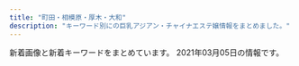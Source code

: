 ```yaml
---
title: "町田・相模原・厚木・大和"
description: "キーワード別にの巨乳アジアン・チャイナエステ嬢情報をまとめました。"
---
```


新着画像と新着キーワードをまとめています。
2021年03月05日の情報です。

<DmmAffiliateIns />
<KeywordTable
  shops={
    [
    {
        "keywords": {
            "C": 4,
            "87": 24,
            "D": 24,
            "86": 4
        },
        "url": "http://www.alice.iesjp.com/",
        "station": "\u672c\u539a\u6728\u99c5\u5317\u53e3",
        "name": "Alice \uff5e\u30a2\u30ea\u30b9\uff5e",
        "img_links": [
            "http://www.alice.iesjp.com/files/005.jpg",
            "http://www.alice.iesjp.com/files/007.jpg",
            "http://www.alice.iesjp.com/files/001.jpg",
            "http://www.alice.iesjp.com/photo_news/upimg/81213601a12252a04b_0.jpg",
            "http://www.alice.iesjp.com/files/008.jpg",
            "http://www.alice.iesjp.com/files/006.jpg",
            "http://www.alice.iesjp.com/files/004.jpg",
            "http://www.alice.iesjp.com/files/002.jpg",
            "http://www.alice.iesjp.com/photo_news/upimg/641995ff833cdaa8d5_0.jpg"
        ]
    },
    {
        "station": "\u672c\u539a\u6728\u99c5\u5317\u53e3",
        "url": "http://ichijiku.work/",
        "keywords": {
            "85": 3,
            "86": 2,
            "C": 1,
            "87": 1,
            "D": 3,
            "88": 1,
            "H": 1,
            "E": 1
        },
        "name": "\u30ec\u30e2\u30f3",
        "img_links": [
            "http://ichijiku.work/static/picture/sp-tel.png",
            "http://ichijiku.work/static/picture/m-head03.png",
            "http://ichijiku.work/static/picture/m-top03.png",
            "http://ichijiku.work/static/picture/nav02.png",
            "http://ichijiku.work/static/picture/m-top02.png",
            "http://ichijiku.work/uploads/200912/1-20091210251R02.jpg",
            "http://ichijiku.work/static/picture/nav01.png",
            "http://ichijiku.work/static/picture/nav03.png",
            "http://ichijiku.work/static/picture/nav06.png",
            "http://ichijiku.work/static/picture/sp-qizu.png",
            "http://ichijiku.work/static/picture/nav04.png",
            "http://ichijiku.work/static/picture/m-top04.png",
            "http://ichijiku.work/static/picture/nav05.png",
            "http://ichijiku.work/uploads/200912/1-200912102620419.jpg",
            "http://ichijiku.work/uploads/201103/1-20110316291R44.jpg",
            "http://ichijiku.work/uploads/210303/1-21030312445U46.jpg",
            "http://ichijiku.work/uploads/200904/1-200Z4103035194.jpg",
            "http://ichijiku.work/uploads/201218/1-20121Q30630462.jpg",
            "http://ichijiku.work/uploads/200904/1-200Z410325X00.jpg"
        ]
    },
    {
        "keywords": {
            "C": 16,
            "87": 8,
            "D": 16,
            "86": 8,
            "85": 16
        },
        "station": "\u4e2d\u592e\u6797\u9593\u99c5\u5317\u53e3",
        "url": "http://www.mitsuyume.mensest.com/",
        "img_links": [
            "http://www.mitsuyume.mensest.com/files/002-03.jpg",
            "http://www.mitsuyume.mensest.com/files/001-03.jpg",
            "http://www.mitsuyume.mensest.com/files/005-02.jpg",
            "http://www.mitsuyume.mensest.com/files/002.jpg",
            "http://www.mitsuyume.mensest.com/images/m2.jpg",
            "http://www.mitsuyume.mensest.com/images/rsubt4.png",
            "http://www.mitsuyume.mensest.com/files/005.jpg",
            "http://www.mitsuyume.mensest.com/images/b-online.png",
            "http://www.mitsuyume.mensest.com/files/004-03.jpg",
            "http://www.mitsuyume.mensest.com/images/b-tel.png",
            "http://www.mitsuyume.mensest.com/files/005-03.jpg",
            "http://www.mitsuyume.mensest.com/files/004-02.jpg",
            "http://www.mitsuyume.mensest.com/images/m3.jpg",
            "http://www.mitsuyume.mensest.com/images/rsubt1.png",
            "http://www.mitsuyume.mensest.com/images/rsubt3.png",
            "http://www.mitsuyume.mensest.com/files/002-02.jpg",
            "http://www.mitsuyume.mensest.com/images/slider-img001.jpg",
            "http://www.mitsuyume.mensest.com/images/rsubt5.png",
            "http://www.mitsuyume.mensest.com/images/rsubt7.png",
            "http://www.mitsuyume.mensest.com/images/slider-img002.jpg",
            "http://www.mitsuyume.mensest.com/files/001.jpg",
            "http://www.mitsuyume.mensest.com/images/m1.jpg",
            "http://www.mitsuyume.mensest.com/images/rsubt6.png",
            "http://www.mitsuyume.mensest.com/images/m6.jpg",
            "http://www.mitsuyume.mensest.com/images/m4.jpg",
            "http://www.mitsuyume.mensest.com/images/tel2.png",
            "http://www.mitsuyume.mensest.com/images/rsubt2.png",
            "http://www.mitsuyume.mensest.com/files/004.jpg",
            "http://www.mitsuyume.mensest.com/files/001-02.jpg"
        ],
        "name": "\u7652\u3057\u5929\u4f7f"
    },
    {
        "url": "https://mitsu.iest.info/",
        "name": "\u871c\u30fb\u307f\u3064",
        "keywords": {},
        "station": "\u76f8\u6a21\u5927\u91ce\u99c5\u5357\u53e3",
        "img_links": []
    },
    {
        "url": "http://www.kango.esjp.site/",
        "station": "JR\u76f8\u6a21\u539f\u99c5\u5357\u53e3",
        "keywords": {
            "87": 56,
            "86": 8,
            "91": 8,
            "D": 64,
            "F": 8
        },
        "name": "\u82b1\u9b41\uff5e\u304a\u3044\u3089\u3093\uff5e",
        "img_links": [
            "http://www.kango.esjp.site/files/001.jpg",
            "http://www.kango.esjp.site/photo_news/upimg/471305ff8085124538_0.jpg",
            "http://www.kango.esjp.site/photo_news/upimg/769706042112a497f7_0.jpg",
            "http://www.kango.esjp.site/images/m1.jpg",
            "http://www.kango.esjp.site/images/s_pickup.png",
            "http://www.kango.esjp.site/files/009.jpg",
            "http://www.kango.esjp.site/photo_news/upimg/823325fc86c10c020c_0.jpg",
            "http://www.kango.esjp.site/images/m3.jpg",
            "http://www.kango.esjp.site/files/007.jpg",
            "http://www.kango.esjp.site/files/011.jpg",
            "http://www.kango.esjp.site/files/010.jpg",
            "http://www.kango.esjp.site/photo_news/upimg/132605fdafb9c74d66_0.jpg",
            "http://www.kango.esjp.site/photo_news/upimg/77484602b44c479ef3_1.jpg",
            "http://www.kango.esjp.site/images/slider-img002.jpg",
            "http://www.kango.esjp.site/images/m4.jpg",
            "http://www.kango.esjp.site/images/m2.jpg",
            "http://www.kango.esjp.site/photo_news/upimg/132605fdafb9c74d66_1.jpg",
            "http://www.kango.esjp.site/photo_news/upimg/769706042112a497f7_1.jpg",
            "http://www.kango.esjp.site/photo_news/upimg/471305ff8085124538_1.jpg",
            "http://www.kango.esjp.site/images/s_top_therapist.png",
            "http://www.kango.esjp.site/images/slider-img001.jpg",
            "http://www.kango.esjp.site/files/004.jpg",
            "http://www.kango.esjp.site/images/m6.jpg",
            "http://www.kango.esjp.site/images/s_news.png",
            "http://www.kango.esjp.site/photo_news/upimg/77484602b44c479ef3_0.jpg",
            "http://www.kango.esjp.site/photo_news/upimg/35280601cc9cb87675_0.jpg",
            "http://www.kango.esjp.site/photo_news/upimg/35280601cc9cb87675_1.jpg",
            "http://www.kango.esjp.site/files/006.jpg",
            "http://www.kango.esjp.site/photo_news/upimg/17682600e4bcd51ffa_0.jpg",
            "http://www.kango.esjp.site/files/008.jpg",
            "http://www.kango.esjp.site/images/s_message.png",
            "http://www.kango.esjp.site/photo_news/upimg/823325fc86c10c020c_1.jpg",
            "http://www.kango.esjp.site/files/005.jpg",
            "http://www.kango.esjp.site/photo_news/upimg/17682600e4bcd51ffa_1.jpg"
        ]
    },
    {
        "img_links": [
            "http://rose.estheya.com/css/nav/nav-004.png",
            "http://rose.estheya.com/css/nav/nav-006.png",
            "http://rose.estheya.com/css/staff/staff01-a.jpg",
            "http://rose.estheya.com/css/nav/nav-002.png",
            "http://rose.estheya.com/css/nav/nav-005.png",
            "http://rose.estheya.com/css/nav/nav-003.png",
            "http://rose.estheya.com/css/staff/staff03-a.jpg",
            "http://rose.estheya.com/css/tel.png",
            "http://rose.estheya.com/css/nav/nav-001.png",
            "http://rose.estheya.com/css/staff/staff02-a.jpg",
            "http://rose.estheya.com/css/top01.jpg"
        ],
        "name": "ROSE \uff5e\u30ed\u30fc\u30ba\uff5e",
        "url": "http://rose.estheya.com/",
        "keywords": {
            "87": 1,
            "88": 1,
            "C": 1,
            "E": 1,
            "D": 1,
            "89": 1
        },
        "station": "\u5927\u548c\u99c5\u5357\u53e3"
    },
    {
        "url": "http://clivia.jpn.mn/",
        "keywords": {
            "C": 52,
            "87": 6,
            "84": 3,
            "86": 7,
            "D": 14,
            "83": 1,
            "85": 8
        },
        "name": "Clivia\u30fb\u30af\u30ea\u30d3\u30a2",
        "station": "\u672c\u539a\u6728\u99c5\u5317\u53e3",
        "img_links": [
            "http://clivia.jpn.mn/photos/sites/7/2019/12/2019121016595291.jpg",
            "http://clivia.jpn.mn/photos/sites/7/2019/12/2019121016510026.jpg",
            "http://clivia.jpn.mn/images/l3.png",
            "http://clivia.jpn.mn/photos/sites/7/2019/12/2019121016323542.jpg",
            "http://clivia.jpn.mn/images/ser2.jpg",
            "http://clivia.jpn.mn/images/line3.png",
            "http://clivia.jpn.mn/photos/sites/7/2019/12/2019121016595178.jpg",
            "http://clivia.jpn.mn/images/hua.png",
            "http://clivia.jpn.mn/photos/sites/7/2019/12/2019121016364199.jpg",
            "http://clivia.jpn.mn/photos/sites/7/2019/12/2019121016344158.jpg",
            "http://clivia.jpn.mn/images/top.png",
            "http://clivia.jpn.mn/images/staff_bj3.png",
            "http://clivia.jpn.mn/photos/sites/7/2019/12/2019121016394078.jpg",
            "http://clivia.jpn.mn/photos/sites/7/2018/06/201806240230592.jpg",
            "http://clivia.jpn.mn/photos/sites/7/2018/01/cn.jpg",
            "http://clivia.jpn.mn/photos/sites/7/2019/12/2019121016505936.jpg",
            "http://clivia.jpn.mn/images/ser1.jpg",
            "http://clivia.jpn.mn/photos/sites/7/2019/12/2019121016505928.jpg",
            "http://clivia.jpn.mn/photos/sites/7/2019/12/2019121016364243.jpg",
            "http://clivia.jpn.mn/images/s_staff.png",
            "http://clivia.jpn.mn/images/line1.png",
            "http://clivia.jpn.mn/images/staff_bj1.png",
            "http://clivia.jpn.mn/photos/sites/7/2018/09/2018091111213257.jpg",
            "http://clivia.jpn.mn/photos/sites/7/2019/12/2019121016510012.jpg",
            "http://clivia.jpn.mn/photos/sites/7/2019/12/2019121016595368.jpg",
            "http://clivia.jpn.mn/photos/sites/7/2018/01/243403403239253278.jpg",
            "http://clivia.jpn.mn/photos/sites/7/2019/12/2019121016595298.jpg",
            "http://clivia.jpn.mn/images/face.png",
            "http://clivia.jpn.mn/images/topic.png",
            "http://clivia.jpn.mn/images/headline.png",
            "http://clivia.jpn.mn/photos/sites/7/2018/06/2018062402305965.jpg",
            "http://clivia.jpn.mn/photos/sites/7/2018/06/2018062707564386.jpg",
            "http://clivia.jpn.mn/photos/sites/7/2019/10/2019102614594291.jpg",
            "http://clivia.jpn.mn/photos/sites/7/2019/12/2019121016505828.jpg",
            "http://clivia.jpn.mn/images/ser3.jpg",
            "http://clivia.jpn.mn/photos/sites/7/2018/11/2018110213101766.jpg",
            "http://clivia.jpn.mn/photos/sites/7/2018/06/201806120710442.jpg",
            "http://clivia.jpn.mn/images/l1.png",
            "http://clivia.jpn.mn/images/hua1.png",
            "http://clivia.jpn.mn/images/s_link.png",
            "http://clivia.jpn.mn/images/s1.png",
            "http://clivia.jpn.mn/images/s3.png",
            "http://clivia.jpn.mn/images/end.png",
            "http://clivia.jpn.mn/photos/sites/7/2018/10/2018101717032134.jpg",
            "http://clivia.jpn.mn/photos/sites/7/2019/12/2019121016505897.jpg"
        ]
    },
    {
        "keywords": {},
        "url": "http://sh-leo.work/",
        "name": "LEO\uff5e\u30ec\u30aa\uff5e",
        "img_links": [
            "http://sh-leo.work/picture/top_sin3.jpg",
            "http://sh-leo.work/picture/fm2.png",
            "http://sh-leo.work/picture/p3_ct1.png",
            "http://sh-leo.work/picture/frames.png",
            "http://sh-leo.work/picture/top_t4.png",
            "http://sh-leo.work/picture/faq_st2.png",
            "http://sh-leo.work/picture/age.png",
            "http://sh-leo.work/picture/top_pickback.png",
            "http://sh-leo.work/picture/fm1.png",
            "http://sh-leo.work/picture/fm4.png",
            "http://sh-leo.work/picture/top_sin1.jpg",
            "http://sh-leo.work/picture/topimg3.jpg",
            "http://sh-leo.work/picture/fm5.png",
            "http://sh-leo.work/picture/shinphoto4.jpg",
            "http://sh-leo.work/picture/p6_ct1.png",
            "http://sh-leo.work/picture/s_3.jpg",
            "http://sh-leo.work/picture/camp20180713_2.png",
            "http://sh-leo.work/picture/faq_st1.png",
            "http://sh-leo.work/picture/shinphoto1.jpg",
            "http://sh-leo.work/picture/top_t2.png",
            "http://sh-leo.work/picture/p4_ct1.png",
            "http://sh-leo.work/picture/fm3.png",
            "http://sh-leo.work/picture/q.png",
            "http://sh-leo.work/picture/s_2.jpg",
            "http://sh-leo.work/picture/topimg1.jpg",
            "http://sh-leo.work/picture/top_t5.png",
            "http://sh-leo.work/picture/a.png",
            "http://sh-leo.work/picture/shinphoto2.jpg",
            "http://sh-leo.work/picture/top_t3.png",
            "http://sh-leo.work/picture/top_t8.png",
            "http://sh-leo.work/picture/top_t1.png",
            "http://sh-leo.work/picture/topimg2.jpg",
            "http://sh-leo.work/picture/s_5.jpg",
            "http://sh-leo.work/picture/att.png",
            "http://sh-leo.work/picture/frameback.png",
            "http://sh-leo.work/picture/fm6.png",
            "http://sh-leo.work/picture/shinphoto3.jpg",
            "http://sh-leo.work/picture/p2_ct1.png",
            "http://sh-leo.work/picture/top_sin2.jpg",
            "http://sh-leo.work/picture/s_4.jpg",
            "http://sh-leo.work/picture/p4_ct1_sub1.png",
            "http://sh-leo.work/picture/s_1.jpg",
            "http://sh-leo.work/picture/optionrev1.png"
        ],
        "station": "\u5c0f\u7530\u6025\u76f8\u6a21\u539f\u99c5\u5357\u53e3"
    },
    {
        "name": "\u30c1\u30e3\u30fc\u30df\u30f3\u30b0",
        "img_links": [
            "http://msg-aroma.com/pic/head.jpg",
            "http://msg-aroma.com/staff/nao/01.jpg",
            "http://msg-aroma.com/pic/topimg5.png",
            "http://msg-aroma.com/img/att.png",
            "http://msg-aroma.com/i/files/homeimg.jpg",
            "http://msg-aroma.com/staff/yuriko/01.jpg",
            "http://msg-aroma.com/staff/mio/01.jpg",
            "http://msg-aroma.com/staff/nanami/01.jpg",
            "http://msg-aroma.com/pic/topimg4.png",
            "http://msg-aroma.com/staff/mio/01mb.jpg",
            "http://msg-aroma.com/staff/ayumi/01mb.jpg",
            "http://msg-aroma.com/staff/hina/01mb.jpg",
            "http://msg-aroma.com/pic/topimg1.png",
            "http://msg-aroma.com/staff/nanami/01mb.jpg",
            "http://msg-aroma.com/pic/topimg2.png",
            "http://msg-aroma.com/staff/marina/01mb.jpg",
            "http://msg-aroma.com/staff/ririko/01.jpg",
            "http://msg-aroma.com/staff/ririko/01mb.jpg",
            "http://msg-aroma.com/staff/marina/01.jpg",
            "http://msg-aroma.com/img/ttl_staff.jpg",
            "http://msg-aroma.com/staff/momo/01mb.jpg",
            "http://msg-aroma.com/staff/yuriko/01mb.jpg",
            "http://msg-aroma.com/img/ttl_mobile.png",
            "http://msg-aroma.com/staff/miki/01mb.jpg",
            "http://msg-aroma.com/img/ttl_kohkin.png",
            "http://msg-aroma.com/staff/hina/01.jpg",
            "http://msg-aroma.com/staff/nao/01mb.jpg",
            "http://msg-aroma.com/staff/momo/01.jpg",
            "http://msg-aroma.com/staff/miki/01.jpg",
            "http://msg-aroma.com/staff/ayumi/01.jpg",
            "http://msg-aroma.com/pic/topimg3.png"
        ],
        "url": "http://msg-aroma.com/",
        "station": "\u672c\u539a\u6728\u99c5\u5317\u53e3",
        "keywords": {
            "C": 19
        }
    },
    {
        "keywords": {
            "C": 32
        },
        "name": "MINA",
        "station": "\u753a\u7530\u99c5\u6771\u53e3",
        "url": "http://es-mina.com/",
        "img_links": [
            "http://es-mina.com/staff/ami/01mb.jpg",
            "http://es-mina.com/img/foot.jpg",
            "http://es-mina.com/staff/nina/01mb.jpg",
            "http://es-mina.com/staff/rei/01mb.jpg",
            "http://es-mina.com/img/access/roadb3.jpg",
            "http://es-mina.com/staff/rin/01mb.jpg",
            "http://es-mina.com/img/access/roadb2.jpg",
            "http://es-mina.com/pic/topimg1.jpg",
            "http://es-mina.com/pic/head.jpg",
            "http://es-mina.com/img/ttl_staff.png",
            "http://es-mina.com/staff/runa/01mb.jpg",
            "http://es-mina.com/staff/ai/01mb.jpg",
            "http://es-mina.com/staff/yuki/01mb.jpg",
            "http://es-mina.com/staff/ran/01mb.jpg",
            "http://es-mina.com/img/access/roada4.jpg",
            "http://es-mina.com/staff/haruka/01mb.jpg",
            "http://es-mina.com/staff/kana/01mb.jpg",
            "http://es-mina.com/staff/midori/01mb.jpg",
            "http://es-mina.com/staff/nanami/01mb.jpg",
            "http://es-mina.com/staff/yuina/01mb.jpg",
            "http://es-mina.com/staff/izumi/01mb.jpg",
            "http://es-mina.com/staff/minami/01mb.jpg",
            "http://es-mina.com/img/ttl_concept.png",
            "http://es-mina.com/staff/haru/01mb.jpg",
            "http://es-mina.com/staff/ririka/01mb.jpg",
            "http://es-mina.com/staff/mana/01mb.jpg",
            "http://es-mina.com/img/access/roadsp.png",
            "http://es-mina.com/img/access/roadb4.jpg",
            "http://es-mina.com/staff/nene/01mb.jpg",
            "http://es-mina.com/img/access/roadb1.jpg",
            "http://es-mina.com/img/conmsg.png",
            "http://es-mina.com/pic/topimg3.jpg",
            "http://es-mina.com/staff/sakura/01mb.jpg",
            "http://es-mina.com/staff/miki/01mb.jpg",
            "http://es-mina.com/staff/hana/01mb.jpg",
            "http://es-mina.com/img/mainft.jpg",
            "http://es-mina.com/img/access/roada2.jpg",
            "http://es-mina.com/img/access/roada3.jpg",
            "http://es-mina.com/staff/nana/01mb.jpg",
            "http://es-mina.com/img/access/roada1.jpg",
            "http://es-mina.com/staff/tina/01mb.jpg",
            "http://es-mina.com/staff/momoko/01mb.jpg",
            "http://es-mina.com/pic/topimg2.jpg"
        ]
    },
    {
        "url": "http://massage-est.info/",
        "keywords": {},
        "img_links": [
            "http://massage-est.info/images/fla.jpg",
            "http://massage-est.info/images/cg08.jpg",
            "http://massage-est.info/images/cg07.jpg",
            "http://massage-est.info/images/cg11.jpg",
            "http://massage-est.info/images/cg10.jpg",
            "http://massage-est.info/images/head.jpg",
            "http://massage-est.info/images/cg02.jpg",
            "http://massage-est.info/images/cg01.jpg",
            "http://massage-est.info/images/no.png",
            "http://massage-est.info/images/cg03.jpg"
        ],
        "station": "\u5927\u548c\u99c5\u5357\u53e3",
        "name": "\u685c\u6843-\u3055\u304f\u3089\u3093\u307c-"
    },
    {
        "url": "http://www.luckybaby.esturl.com/",
        "img_links": [
            "http://www.luckybaby.esturl.com/common/img/image1.jpg",
            "http://www.luckybaby.esturl.com/common/img/tel2.png",
            "http://www.luckybaby.esturl.com/common/img/image3.jpg",
            "http://www.luckybaby.esturl.com/common/img/top_img001.png",
            "http://www.luckybaby.esturl.com/files/003.jpg",
            "http://www.luckybaby.esturl.com/files/004.jpg",
            "http://www.luckybaby.esturl.com/common/img/image2.jpg",
            "http://www.luckybaby.esturl.com/files/002.jpg",
            "http://www.luckybaby.esturl.com/files/001.jpg"
        ],
        "keywords": {
            "C": 24,
            "87": 12,
            "D": 12,
            "88": 2,
            "85": 6
        },
        "station": "\u5927\u548c\u99c5\u5317\u53e3",
        "name": "Lucky Baby"
    },
    {
        "name": "\u3055\u304f\u3089",
        "url": "http://sakura.ies.fun/",
        "keywords": {
            "D": 108,
            "E": 24,
            "83": 12,
            "85": 12,
            "C": 19,
            "86": 48,
            "87": 48,
            "88": 12
        },
        "station": "\u672c\u539a\u6728\u99c5\u5317\u53e3",
        "img_links": [
            "http://sakura.ies.fun/images/pick.jpg",
            "http://sakura.ies.fun/images/room4.jpg",
            "http://sakura.ies.fun/images/room3.jpg",
            "http://sakura.ies.fun/photos/sites/12/2019/03/2019032201293340.jpg",
            "http://sakura.ies.fun/images/s_staff.jpg",
            "http://sakura.ies.fun/photos/sites/12/2018/05/2018053010184960.jpg",
            "http://sakura.ies.fun/images/room2.jpg",
            "http://sakura.ies.fun/images/s_news.jpg",
            "http://sakura.ies.fun/images/top.jpg",
            "http://sakura.ies.fun/photos/sites/12/2019/01/2019012411562899.jpg",
            "http://sakura.ies.fun/photos/sites/12/2019/01/2019012411562997.jpg",
            "http://sakura.ies.fun/images/s1.jpg",
            "http://sakura.ies.fun/images/room1.jpg",
            "http://sakura.ies.fun/photos/sites/12/2019/03/2019032203475898.jpg",
            "http://sakura.ies.fun/photos/sites/12/2018/05/201805301010187.jpg",
            "http://sakura.ies.fun/photos/sites/12/2019/01/2019012411562891.jpg",
            "http://sakura.ies.fun/photos/sites/12/2019/03/2019032203022448.jpg",
            "http://sakura.ies.fun/photos/sites/12/2018/05/2018053010101743.jpg",
            "http://sakura.ies.fun/photos/sites/12/2019/03/2019032201283686.jpg",
            "http://sakura.ies.fun/images/s_link.jpg",
            "http://sakura.ies.fun/images/mobile.jpg",
            "http://sakura.ies.fun/images/s3.jpg",
            "http://sakura.ies.fun/photos/sites/12/2019/01/2019012411562785.jpg"
        ]
    },
    {
        "name": "Tiara\uff5e\u30c6\u30a3\u30a2\u30e9\uff5e",
        "station": "\u5357\u6797\u9593\u99c5\u897f\u53e3",
        "img_links": [
            "http://soapaqzmn.xyz/picture/evetop.png",
            "http://soapaqzmn.xyz/uploads/201028/1-20102Q30016111.jpg",
            "http://soapaqzmn.xyz/picture/news.png",
            "http://soapaqzmn.xyz/uploads/201222/1-201222103513628.jpg",
            "http://soapaqzmn.xyz/picture/staff_s.png",
            "http://soapaqzmn.xyz/uploads/210201/1-210201103Q0523.jpg",
            "http://soapaqzmn.xyz/uploads/201222/1-20122210352a24.jpg",
            "http://soapaqzmn.xyz/picture/top.png",
            "http://soapaqzmn.xyz/uploads/201028/1-20102Q3000A38.jpg",
            "http://soapaqzmn.xyz/uploads/210201/1-21020110542c38.jpg"
        ],
        "url": "http://soapaqzmn.xyz/",
        "keywords": {
            "C": 2,
            "D": 4,
            "85": 4,
            "86": 2
        }
    },
    {
        "url": "http://mrgurokisetsu.tokyo/",
        "img_links": [
            "http://mrgurokisetsu.tokyo/uploads/200828/1-200RP92314957.jpg",
            "http://mrgurokisetsu.tokyo/uploads/181219/1-1Q21915324H06.jpg",
            "http://mrgurokisetsu.tokyo/uploads/181218/1-1Q21R10G3C3.png",
            "http://mrgurokisetsu.tokyo/uploads/200828/1-200RP92032509.jpg",
            "http://mrgurokisetsu.tokyo/uploads/200828/1-200RP92124K5.jpg",
            "http://mrgurokisetsu.tokyo/uploads/200828/1-200RP9192Y24.jpg",
            "http://mrgurokisetsu.tokyo/uploads/181219/1-1Q2191A044L9.jpg",
            "http://mrgurokisetsu.tokyo/images/end.png",
            "http://mrgurokisetsu.tokyo/uploads/200828/1-200RP92305117.jpg",
            "http://mrgurokisetsu.tokyo/uploads/181219/1-1Q2191A133208.jpg",
            "http://mrgurokisetsu.tokyo/uploads/201026/1-201026161220H2.jpg",
            "http://mrgurokisetsu.tokyo/uploads/200828/1-200RP919363I.jpg",
            "http://mrgurokisetsu.tokyo/uploads/200828/1-200RP92115101.jpg",
            "http://mrgurokisetsu.tokyo/uploads/181218/1-1Q21R10626151.png",
            "http://mrgurokisetsu.tokyo/uploads/181218/1-1Q21R10649544.png",
            "http://mrgurokisetsu.tokyo/uploads/200828/1-200RP92022417.jpg",
            "http://mrgurokisetsu.tokyo/uploads/200828/1-200RP93113I1.jpg",
            "http://mrgurokisetsu.tokyo/images/top-sp.png",
            "http://mrgurokisetsu.tokyo/uploads/201114/1-201114140IG24.jpg",
            "http://mrgurokisetsu.tokyo/uploads/181218/1-1Q21R106025N.png",
            "http://mrgurokisetsu.tokyo/uploads/181219/1-1Q219153224547.jpg",
            "http://mrgurokisetsu.tokyo/uploads/200828/1-200RP931222A.jpg"
        ],
        "name": "MINA",
        "keywords": {
            "85": 5,
            "D": 4,
            "88": 2,
            "C": 16
        },
        "station": "\u6d77\u8001\u540d\u99c5\u5357\u53e3"
    },
    {
        "station": "\u672c\u539a\u6728\u99c5\u5317\u53e3",
        "name": "\u3057\u305a\u304b\u3061\u3083\u3093",
        "img_links": [
            "http://shizukachan.work/picture/s3.jpg",
            "http://shizukachan.work/picture/ac2.jpg",
            "http://shizukachan.work/uploads/201116/1-20111613123G45.jpg",
            "http://shizukachan.work/picture/news_bj1.jpg",
            "http://shizukachan.work/picture/s_staff.png",
            "http://shizukachan.work/picture/news_bj3.jpg",
            "http://shizukachan.work/picture/ac1.jpg",
            "http://shizukachan.work/uploads/210113/1-2101130Z012A0.jpg",
            "http://shizukachan.work/picture/info.jpg",
            "http://shizukachan.work/uploads/210113/1-2101130Z003120.jpg",
            "http://shizukachan.work/picture/top.jpg",
            "http://shizukachan.work/uploads/201218/1-20121Q55215214.jpg",
            "http://shizukachan.work/uploads/210104/1-2101041HQ5144.jpg",
            "http://shizukachan.work/uploads/201116/1-201116131245247.jpg",
            "http://shizukachan.work/picture/s_news.jpg",
            "http://shizukachan.work/uploads/210113/1-2101130U955E4.jpg",
            "http://shizukachan.work/uploads/201218/1-20121Q55311a8.jpg",
            "http://shizukachan.work/picture/s1.jpg",
            "http://shizukachan.work/uploads/201218/1-20121Q55235W4.jpg",
            "http://shizukachan.work/uploads/201116/1-2011161311591A.jpg"
        ],
        "url": "http://shizukachan.work/",
        "keywords": {
            "89": 8,
            "E": 9
        }
    },
    {
        "keywords": {
            "87": 30,
            "88": 6,
            "86": 12,
            "C": 12,
            "E": 6,
            "D": 30,
            "\u80f8": 1
        },
        "name": "\u5973\u795e\u306e\u30ad\u30b9",
        "station": "\u5927\u548c\u99c5\u5c0f\u7530\u6025\u53e3",
        "img_links": [
            "http://www.megami.iesjp.com/photo_news/upimg/59805602f0b3be4094_0.jpg",
            "http://www.megami.iesjp.com/images/tit_therapist.png",
            "http://www.megami.iesjp.com/files/006.jpg",
            "http://www.megami.iesjp.com/images/sp_tit_new.png",
            "http://www.megami.iesjp.com/photo_news/upimg/574925fe41e38cb0fd_0.jpg",
            "http://www.megami.iesjp.com/photo_news/upimg/818585fd1b65d74203_1.jpg",
            "http://www.megami.iesjp.com/files/007.jpg",
            "http://www.megami.iesjp.com/files/003.jpg",
            "http://www.megami.iesjp.com/photo_news/upimg/59805602f0b3be4094_1.jpg",
            "http://www.megami.iesjp.com/files/002.jpg",
            "http://www.megami.iesjp.com/images/maining.jpg",
            "http://www.megami.iesjp.com/images/img_tel.png",
            "http://www.megami.iesjp.com/files/005.jpg",
            "http://www.megami.iesjp.com/images/top.jpg",
            "http://www.megami.iesjp.com/photo_news/upimg/642706018c958a9beb_1.jpg",
            "http://www.megami.iesjp.com/images/sp_top.jpg",
            "http://www.megami.iesjp.com/files/001.jpg",
            "http://www.megami.iesjp.com/photo_news/upimg/642706018c958a9beb_0.jpg",
            "http://www.megami.iesjp.com/images/sp_tit_therapist.png",
            "http://www.megami.iesjp.com/images/tit_new.png",
            "http://www.megami.iesjp.com/photo_news/upimg/445985ff2bb207e3fd_1.jpg",
            "http://www.megami.iesjp.com/photo_news/upimg/445985ff2bb207e3fd_0.jpg",
            "http://www.megami.iesjp.com/files/008.jpg",
            "http://www.megami.iesjp.com/photo_news/upimg/818585fd1b65d74203_0.jpg",
            "http://www.megami.iesjp.com/photo_news/upimg/574925fe41e38cb0fd_1.jpg",
            "http://www.megami.iesjp.com/files/004.jpg"
        ],
        "url": "http://www.megami.iesjp.com/"
    },
    {
        "name": "\u30b9\u30de\u30a4\u30eb",
        "img_links": [
            "http://www.spun.work/images/line.png",
            "http://www.spun.work/images/staff_t.jpg",
            "http://www.spun.work/images/int1.png",
            "http://www.spun.work/img/haruko1.jpg",
            "http://www.spun.work/img/koko1.jpg",
            "http://www.spun.work/images/mobile.jpg",
            "http://www.spun.work/images/tel.jpg",
            "http://www.spun.work/images/1.jpg",
            "http://www.spun.work/images/3.jpg",
            "http://www.spun.work/images/int2.png",
            "http://www.spun.work/images/info.png",
            "http://www.spun.work/images/head.jpg",
            "http://www.spun.work/images/sys2.png",
            "http://www.spun.work/images/ta.jpg",
            "http://www.spun.work/img/risa1.jpg",
            "http://www.spun.work/images/interior_t.jpg",
            "http://www.spun.work/images/5.jpg",
            "http://www.spun.work/images/2.jpg",
            "http://www.spun.work/images/4.jpg",
            "http://www.spun.work/images/sys1.png",
            "http://www.spun.work/images/6.jpg",
            "http://www.spun.work/images/news.png",
            "http://www.spun.work/img/raki1.jpg",
            "http://www.spun.work/img/mari1.jpg",
            "http://www.spun.work/img/yuki1.jpg"
        ],
        "url": "http://www.spun.work/",
        "station": "\u76f8\u6a21\u5927\u91ce\u99c5\u5357\u53e3",
        "keywords": {}
    },
    {
        "station": "\u5357\u6797\u9593\u99c5\u897f\u53e3",
        "url": "http://a-relax.info",
        "name": "\u3075\u308c\u3042\u3044",
        "img_links": [
            "http://a-relax.info/girl/026.jpg",
            "http://a-relax.info/girl/011.jpg",
            "http://a-relax.info/girl/05.jpg",
            "http://a-relax.info/girl/03.jpg",
            "http://a-relax.info/images/index_11.jpg",
            "http://a-relax.info/images/r03.jpg",
            "http://a-relax.info/images/index_13.jpg",
            "http://a-relax.info/girl/022.jpg",
            "http://a-relax.info/images/r04.jpg",
            "http://a-relax.info/images/index_07.jpg",
            "http://a-relax.info/images/r01.jpg",
            "http://a-relax.info/images/index_25.jpg",
            "http://a-relax.info/girl/021.jpg",
            "http://a-relax.info/girl/00.jpg",
            "http://a-relax.info/images/index_20.jpg",
            "http://a-relax.info/images/staff_19.jpg",
            "http://a-relax.info/images/index_08.jpg",
            "http://a-relax.info/girl/017.jpg",
            "http://a-relax.info/images/index_28.jpg",
            "http://a-relax.info/images/index_10.jpg",
            "http://a-relax.info/images/index_38.jpg",
            "http://a-relax.info/girl/024.jpg",
            "http://a-relax.info/girl/01.jpg",
            "http://a-relax.info/images/index_22.jpg",
            "http://a-relax.info/images/index_01.jpg",
            "http://a-relax.info/images/index_40.jpg",
            "http://a-relax.info/images/index_23.jpg",
            "http://a-relax.info/girl/018.jpg",
            "http://a-relax.info/images/index_31.jpg",
            "http://a-relax.info/images/index_16.jpg",
            "http://a-relax.info/images/index_34.jpg",
            "http://a-relax.info/girl/019.jpg",
            "http://a-relax.info/images/index_09.jpg",
            "http://a-relax.info/girl/023.jpg",
            "http://a-relax.info/images/02.jpg",
            "http://a-relax.info/images/index_17.jpg",
            "http://a-relax.info/images/index_15.jpg",
            "http://a-relax.info/images/index_18.jpg",
            "http://a-relax.info/girl/014.jpg",
            "http://a-relax.info/girl/025.jpg",
            "http://a-relax.info/images/index_12.jpg",
            "http://a-relax.info/images/index_36.jpg",
            "http://a-relax.info/images/index_27.jpg",
            "http://a-relax.info/images/index_37.jpg",
            "http://a-relax.info/images/rec_19.jpg",
            "http://a-relax.info/images/01.jpg",
            "http://a-relax.info/images/r05.jpg",
            "http://a-relax.info/girl/02.jpg",
            "http://a-relax.info/images/info_19.jpg",
            "http://a-relax.info/images/index_04.jpg",
            "http://a-relax.info/images/index_03.jpg",
            "http://a-relax.info/images/rec.jpg",
            "http://a-relax.info/images/index_29.jpg",
            "http://a-relax.info/images/index_14.jpg",
            "http://a-relax.info/girl/016.jpg",
            "http://a-relax.info/images/staff_01.jpg",
            "http://a-relax.info/images/r02.jpg",
            "http://a-relax.info/images/info_01.jpg",
            "http://a-relax.info/images/index_02.jpg",
            "http://a-relax.info/girl/013.jpg",
            "http://a-relax.info/images/index_24.jpg",
            "http://a-relax.info/images/sub_23.jpg",
            "http://a-relax.info/girl/04.jpg",
            "http://a-relax.info/images/index_32.jpg",
            "http://a-relax.info/images/index_35.jpg",
            "http://a-relax.info/images/index_06.jpg"
        ],
        "keywords": {
            "D": 6,
            "90": 1,
            "80": 1,
            "88": 1,
            "E": 1,
            "86": 5,
            "89": 2,
            "85": 3,
            "92": 1,
            "C": 8,
            "F": 1,
            "87": 3
        }
    },
    {
        "station": "JR\u6a4b\u672c\u99c5\u5317\u53e3",
        "img_links": [
            "http://kiminoharu.xyz/images/g66.jpg",
            "http://kiminoharu.xyz/images/s1.jpg",
            "http://kiminoharu.xyz/images/002.jpg",
            "http://kiminoharu.xyz/images/g6.jpg",
            "http://kiminoharu.xyz/images/r4.jpg",
            "http://kiminoharu.xyz/images/g4.jpg",
            "http://kiminoharu.xyz/images/g33.jpg",
            "http://kiminoharu.xyz/images/001.jpg",
            "http://kiminoharu.xyz/images/r2.jpg",
            "http://kiminoharu.xyz/images/g3.jpg",
            "http://kiminoharu.xyz/images/g67.jpg",
            "http://kiminoharu.xyz/images/r1.jpg",
            "http://kiminoharu.xyz/images/g45.jpg",
            "http://kiminoharu.xyz/images/003.jpg",
            "http://kiminoharu.xyz/images/s4.jpg",
            "http://kiminoharu.xyz/images/g1.jpg",
            "http://kiminoharu.xyz/images/s3.jpg",
            "http://kiminoharu.xyz/images/g5.jpg",
            "http://kiminoharu.xyz/images/g11.jpg",
            "http://kiminoharu.xyz/images/g44.jpg",
            "http://kiminoharu.xyz/images/s2.jpg",
            "http://kiminoharu.xyz/images/g2.jpg",
            "http://kiminoharu.xyz/images/0.png",
            "http://kiminoharu.xyz/images/g22.jpg",
            "http://kiminoharu.xyz/images/g0.jpg",
            "http://kiminoharu.xyz/images/r3.jpg"
        ],
        "keywords": {
            "D": 6,
            "\u4e73": 1
        },
        "name": "\u541b\u306e\u6625",
        "url": "http://kiminoharu.xyz/"
    },
    {
        "keywords": {
            "D": 16,
            "C": 12,
            "86": 8,
            "87": 8
        },
        "img_links": [
            "https://koi.reraku.work/photos/sites/25/2020/09/2020090309224715.jpg",
            "https://koi.reraku.work/images/s_face.jpg",
            "https://koi.reraku.work/photos/sites/25/2020/09/202009030922489.jpg",
            "https://koi.reraku.work/photos/sites/25/2020/09/2020090503504425.jpg",
            "https://koi.reraku.work/images/ntop3.jpg",
            "https://koi.reraku.work/images/s_staff1.jpg",
            "https://koi.reraku.work/images/s_link.jpg",
            "https://koi.reraku.work/images/ntop1.jpg",
            "https://koi.reraku.work/images/ntop2.jpg",
            "https://koi.reraku.work/images/s_staff.jpg",
            "https://koi.reraku.work/images/ntop5.jpg",
            "https://koi.reraku.work/images/s_news.jpg",
            "https://koi.reraku.work/photos/sites/25/2020/09/2020090309224550.jpg",
            "https://koi.reraku.work/images/top.jpg",
            "https://koi.reraku.work/images/end.jpg",
            "https://koi.reraku.work/images/ntop6.jpg",
            "https://koi.reraku.work/images/ntop4.jpg"
        ],
        "station": "JR\u76f8\u6a21\u539f\u99c5\u5357\u53e3",
        "name": "\u604b",
        "url": "https://koi.reraku.work/"
    },
    {
        "url": "http://www.hime.relaxjp.info/",
        "name": "\u59eb",
        "keywords": {
            "D": 24,
            "87": 24
        },
        "img_links": [
            "http://www.hime.relaxjp.info/files/005-02.jpg",
            "http://www.hime.relaxjp.info/images/rsubt5.png",
            "http://www.hime.relaxjp.info/images/rsubt6.png",
            "http://www.hime.relaxjp.info/files/001.jpg",
            "http://www.hime.relaxjp.info/images/rsubt7.png",
            "http://www.hime.relaxjp.info/images/tel2.png",
            "http://www.hime.relaxjp.info/images/b-online.png",
            "http://www.hime.relaxjp.info/images/rsubt4.png",
            "http://www.hime.relaxjp.info/images/m2.jpg",
            "http://www.hime.relaxjp.info/images/esthe2.jpg",
            "http://www.hime.relaxjp.info/images/m6.jpg",
            "http://www.hime.relaxjp.info/images/m1.jpg",
            "http://www.hime.relaxjp.info/images/slider-img002.jpg",
            "http://www.hime.relaxjp.info/files/001-03.jpg",
            "http://www.hime.relaxjp.info/files/002-02.jpg",
            "http://www.hime.relaxjp.info/photo_news/upimg/433955ffe94e800583_1.jpg",
            "http://www.hime.relaxjp.info/files/001-02.jpg",
            "http://www.hime.relaxjp.info/images/rsubt2.png",
            "http://www.hime.relaxjp.info/files/002-03.jpg",
            "http://www.hime.relaxjp.info/files/005-03.jpg",
            "http://www.hime.relaxjp.info/images/b-tel.png",
            "http://www.hime.relaxjp.info/images/rsubt1.png",
            "http://www.hime.relaxjp.info/images/esthe1.jpg",
            "http://www.hime.relaxjp.info/images/m4.jpg",
            "http://www.hime.relaxjp.info/images/esthe3.jpg",
            "http://www.hime.relaxjp.info/images/rsubt3.png",
            "http://www.hime.relaxjp.info/images/m3.jpg",
            "http://www.hime.relaxjp.info/images/slider-img001.jpg",
            "http://www.hime.relaxjp.info/files/002.jpg",
            "http://www.hime.relaxjp.info/files/005.jpg"
        ],
        "station": "\u4e2d\u592e\u6797\u9593\u99c5\u897f\u53e3"
    },
    {
        "img_links": [
            "http://azzurri.esthe.me/images/tit_news.jpg",
            "http://azzurri.esthe.me/photos/sites/28/2020/04/2020040122373245.jpg",
            "http://azzurri.esthe.me/images/side_nav02.jpg",
            "http://azzurri.esthe.me/images/tit_service.jpg",
            "http://azzurri.esthe.me/images/img_service06.jpg",
            "http://azzurri.esthe.me/images/room3.jpg",
            "http://azzurri.esthe.me/images/side_card.jpg",
            "http://azzurri.esthe.me/photos/sites/28/2021/02/2021022717584797.jpg",
            "http://azzurri.esthe.me/photos/sites/28/2020/04/2020040120580520.jpg",
            "http://azzurri.esthe.me/images/top.png",
            "http://azzurri.esthe.me/images/re.png",
            "http://azzurri.esthe.me/images/side_nav04.jpg",
            "http://azzurri.esthe.me/photos/sites/28/2021/02/2021022717462646.jpg",
            "http://azzurri.esthe.me/images/room5.jpg",
            "http://azzurri.esthe.me/images/bg_com03.jpg",
            "http://azzurri.esthe.me/images/side_nav03.jpg",
            "http://azzurri.esthe.me/images/img_service07.jpg",
            "http://azzurri.esthe.me/images/side_nav05.jpg",
            "http://azzurri.esthe.me/images/tit_staff.jpg",
            "http://azzurri.esthe.me/images/bg_com01.jpg",
            "http://azzurri.esthe.me/photos/sites/28/2021/02/2021022721095273.jpg",
            "http://azzurri.esthe.me/images/room4.jpg",
            "http://azzurri.esthe.me/images/com_tel.jpg",
            "http://azzurri.esthe.me/photos/sites/28/2021/02/2021022721004117.jpg",
            "http://azzurri.esthe.me/photos/sites/28/2021/02/202102242025374.jpg",
            "http://azzurri.esthe.me/images/img_service03.jpg",
            "http://azzurri.esthe.me/images/img_service05.jpg",
            "http://azzurri.esthe.me/images/img_service01.jpg",
            "http://azzurri.esthe.me/images/tit_pick.jpg",
            "http://azzurri.esthe.me/images/side_nav01.jpg",
            "http://azzurri.esthe.me/images/room1.jpg",
            "http://azzurri.esthe.me/images/room2.jpg",
            "http://azzurri.esthe.me/images/img_service08.jpg",
            "http://azzurri.esthe.me/images/img_service02.jpg",
            "http://azzurri.esthe.me/images/staffend.png",
            "http://azzurri.esthe.me/images/img_service04.jpg"
        ],
        "keywords": {
            "F": 6,
            "H": 9,
            "89": 3,
            "92": 9,
            "\u30bb\u30af\u30b7\u30fc": 4,
            "90": 6,
            "\u30c0\u30a4\u30ca\u30de\u30a4\u30c8": 3,
            "94": 3,
            "C": 14,
            "E": 3,
            "G": 3
        },
        "station": "\u5357\u6797\u9593\u99c5\u897f\u53e3",
        "url": "http://azzurri.esthe.me/",
        "name": "\u3082\u3057\u304b\u3057\u305f\u3089"
    },
    {
        "url": "http://yobisaki.work/",
        "img_links": [
            "http://yobisaki.work/_src/53915785/20210304_164956.jpg",
            "http://yobisaki.work/_src/53915771/20210304_165454.jpg",
            "http://yobisaki.work/_src/18214291/navi_04.png",
            "http://yobisaki.work/_src/18214132/qr.png",
            "http://yobisaki.work/_src/18214303/4.png",
            "http://yobisaki.work/_src/18214393/wx00030303-181605%402x.png",
            "http://yobisaki.work/_src/18214301/3.png",
            "http://yobisaki.work/_src/18214161/tall.png",
            "http://yobisaki.work/_src/18214388/wechatimg1026.jpg",
            "http://yobisaki.work/_src/18214133/qr.png",
            "http://yobisaki.work/_src/18214353/tall.png",
            "http://yobisaki.work/_src/18214352/sign.png",
            "http://yobisaki.work/_src/18214366/index_099.png",
            "http://yobisaki.work/_src/21626747/wechatimg1029.jpg",
            "http://yobisaki.work/_src/19665050/wx00030303-181621%402x.png",
            "http://yobisaki.work/_src/22159991/wechatimg1028.jpg",
            "http://yobisaki.work/_src/18214299/2.png",
            "http://yobisaki.work/_src/53915651/wechatimg1029.jpg",
            "http://yobisaki.work/_src/53915650/wechatimg1030.jpg",
            "http://yobisaki.work/_src/53915649/wechatimg1030.jpg",
            "http://yobisaki.work/_src/53914410/wechatimg1028.jpg",
            "http://yobisaki.work/_src/18214148/img20210303114743763025.png",
            "http://yobisaki.work/_src/53914758/wx00030303-181542%402x.png",
            "http://yobisaki.work/_src/53915421/wechatimg1027.jpg",
            "http://yobisaki.work/_src/53871199/wx00030303-181827%402x.jpg",
            "http://yobisaki.work/_src/18214307/4.jpg",
            "http://yobisaki.work/_src/18214305/5.png",
            "http://yobisaki.work/_src/18214309/1.jpg",
            "http://yobisaki.work/_src/53915775/20210304_165155.jpg",
            "http://yobisaki.work/_src/18214085/sign.png",
            "http://yobisaki.work/_src/21479365/index_099.png",
            "http://yobisaki.work/_src/18214223/tall.png",
            "http://yobisaki.work/_src/21479347/tall.png",
            "http://yobisaki.work/_src/18214086/wechatimg316.jpg",
            "http://yobisaki.work/_src/53916235/20210304_164336.jpg",
            "http://yobisaki.work/_src/18214162/82e082e02.jpg",
            "http://yobisaki.work/_src/53888778/wechatimg316.jpg",
            "http://yobisaki.work/_src/18214386/wx00030303-181542%402x.png",
            "http://yobisaki.work/_src/18214097/4.png",
            "http://yobisaki.work/_src/21626748/wechatimg1029.jpg",
            "http://yobisaki.work/_src/18214091/tall.png",
            "http://yobisaki.work/_src/18214389/wechatimg1026.jpg",
            "http://yobisaki.work/_src/53915422/wechatimg1028.jpg",
            "http://yobisaki.work/_src/18214387/wx00030303-181827%402x.jpg",
            "http://yobisaki.work/_src/18214222/sign.png",
            "http://yobisaki.work/_src/18214287/navi_02.png",
            "http://yobisaki.work/_src/53914417/wechatimg1030.jpg",
            "http://yobisaki.work/_src/22159990/wechatimg1028.jpg",
            "http://yobisaki.work/_src/53914760/wx00030303-181542%402x.png",
            "http://yobisaki.work/_src/53930944/navi_06.png",
            "http://yobisaki.work/_src/53915652/wechatimg1029.jpg",
            "http://yobisaki.work/_src/18214153/index_09.png",
            "http://yobisaki.work/_src/18214224/wechatimg1028.jpg",
            "http://yobisaki.work/_src/53915420/wechatimg1027.jpg",
            "http://yobisaki.work/_src/21479345/82e082e02.jpg",
            "http://yobisaki.work/_src/53914389/wechatimg1025.jpg",
            "http://yobisaki.work/_src/18214089/img20210303114743763025.png",
            "http://yobisaki.work/_src/18214174/index_099.png",
            "http://yobisaki.work/_src/18214308/7261563932146_.pic_hd.jpg",
            "http://yobisaki.work/_src/53915787/20210304_164800.jpg",
            "http://yobisaki.work/_src/18214297/1.png",
            "http://yobisaki.work/_src/53888784/wechatimg316.jpg",
            "http://yobisaki.work/_src/18214285/navi_01.png",
            "http://yobisaki.work/_src/18214100/index_09.png",
            "http://yobisaki.work/_src/53915423/wechatimg1028.jpg",
            "http://yobisaki.work/_src/18214293/navi_05.png",
            "http://yobisaki.work/_src/18214236/index_099.png",
            "http://yobisaki.work/_src/18214160/sign.png",
            "http://yobisaki.work/_src/18214150/4.png",
            "http://yobisaki.work/_src/22587999/wechatimg1025.jpg",
            "http://yobisaki.work/_src/22587998/wechatimg1025.jpg",
            "http://yobisaki.work/_src/18214396/wechatimg1025.jpg",
            "http://yobisaki.work/_src/21479344/sign.png",
            "http://yobisaki.work/_src/18214395/wechatimg1025.jpg",
            "http://yobisaki.work/_src/18214289/navi_03.png",
            "http://yobisaki.work/_src/18214090/tall.png"
        ],
        "name": "\u3089\u304f\u3089\u304f",
        "station": "\u5c0f\u7530\u6025\u76f8\u6a21\u539f\u99c5\u5317\u53e3",
        "keywords": {
            "84": 2,
            "86": 3,
            "89": 3,
            "88": 4
        }
    },
    {
        "url": "http://sh-yuka.work/",
        "img_links": [
            "http://sh-yuka.work/uploads/200728/1-200HQF02J29.jpg",
            "http://sh-yuka.work/templets/default/picture/504339_d693404efae04362b04d73de913d8851_mv2_d_2084_2084_s_2.png",
            "http://sh-yuka.work/uploads/190717/1-1ZGG5550JX.jpg",
            "http://sh-yuka.work/uploads/210127/1-21012G32SV48.jpg",
            "http://sh-yuka.work/templets/default/picture/504339_9994463d0234418bb05113314e8f9a17_mv2_d_4724_7369_s_4_2.png",
            "http://sh-yuka.work/templets/default/picture/504339_6ac3d0c415404d4caea8f7806efc469e_mv2.png",
            "http://sh-yuka.work/uploads/190929/1-1Z929192K4454.jpg",
            "http://sh-yuka.work/templets/default/picture/504339_7edd816c8a6a4b8dafc32c0979bee964_mv2_d_2480_3508_s_4_2.png",
            "http://sh-yuka.work/templets/default/picture/504339_7b83b5f415b04665924c4c26f4c5cd27_mv2_d_4812_2043_s_2.png",
            "http://sh-yuka.work/uploads/200706/1-200F614263ab.jpg",
            "http://sh-yuka.work/templets/default/picture/504339_042c5bafc5f34692af2ee5e33bdba1e7_mv2.png",
            "http://sh-yuka.work/templets/default/picture/504339_53f4914fb1244a5581c45fbe8fe05e15_mv2_d_2835_2953_s_4_2.png",
            "http://sh-yuka.work/uploads/201218/1-20121Q1033GH.jpg",
            "http://sh-yuka.work/templets/default/picture/504339_c3603a5d59b54b2793cbf3fbd516de13_mv2.png",
            "http://sh-yuka.work/uploads/200930/1-200930103059A0.jpg",
            "http://sh-yuka.work/templets/default/picture/504339_60927e81bc2741dd89c63cce2eeb277d_mv2.png",
            "http://sh-yuka.work/uploads/201008/1-20100P93R4V3.jpg",
            "http://sh-yuka.work/templets/default/picture/close.png",
            "http://sh-yuka.work/templets/default/picture/504339_f7143674e10f4748b569cd7df1c9af02_mv2(1).png",
            "http://sh-yuka.work/uploads/200629/1-200629151R5E6.jpg",
            "http://sh-yuka.work/uploads/200108/1-20010QQ532137.jpg",
            "http://sh-yuka.work/uploads/200108/1-20010QQ625439.jpg",
            "http://sh-yuka.work/uploads/210120/1-21012009301MY.jpg",
            "http://sh-yuka.work/templets/default/picture/504339_7e953fa3f1dd41aea09a25d07159362b_mv2.png",
            "http://sh-yuka.work/uploads/200714/1-200G409461R02.jpg",
            "http://sh-yuka.work/uploads/200721/1-200H1105351319.jpg",
            "http://sh-yuka.work/templets/default/picture/504339_21227f8954fd409581482fb167a52224_mv2.png",
            "http://sh-yuka.work/templets/default/picture/504339_f7143674e10f4748b569cd7df1c9af02_mv2.png",
            "http://sh-yuka.work/templets/default/picture/504339_24789f5562fa4f088be0b1134410514e_mv2.png",
            "http://sh-yuka.work/templets/default/picture/504339_80887437d74b4abab793825cf10fcfba_mv2_d_2586_2860_s_4_2.png",
            "http://sh-yuka.work/templets/default/picture/504339_9d7e65f16b2c4ad8932aacf9b075d81f_mv2_d_4724_7087_s_4_2.png",
            "http://sh-yuka.work/templets/default/picture/504339_81364141ef784efdac0337206b586e85_mv2.png",
            "http://sh-yuka.work/uploads/200108/1-20010QQI61H.jpg",
            "http://sh-yuka.work/uploads/190717/1-1ZGG5544L32.jpg"
        ],
        "keywords": {
            "86": 4,
            "85": 3,
            "D": 5,
            "C": 1
        },
        "station": "\u4e2d\u592e\u6797\u9593\u99c5\u897f\u53e3",
        "name": "\u3086\u304b"
    },
    {
        "keywords": {
            "86": 33,
            "E": 6,
            "D": 24,
            "C": 3
        },
        "img_links": [
            "http://xn--cckdr4sjcn.com/images/news.png",
            "http://xn--cckdr4sjcn.com/images/cg02.jpg",
            "http://xn--cckdr4sjcn.com/images/r4.jpg",
            "http://xn--cckdr4sjcn.com/images/cg05.jpg",
            "http://xn--cckdr4sjcn.com/images/top.png",
            "http://xn--cckdr4sjcn.com/images/cg03.jpg",
            "http://xn--cckdr4sjcn.com/images/cg11.jpg",
            "http://xn--cckdr4sjcn.com/images/cg12.jpg",
            "http://xn--cckdr4sjcn.com/images/r1.jpg",
            "http://xn--cckdr4sjcn.com/images/r2.jpg",
            "http://xn--cckdr4sjcn.com/images/cg01.jpg",
            "http://xn--cckdr4sjcn.com/images/cg06.jpg",
            "http://xn--cckdr4sjcn.com/images/r3.jpg",
            "http://xn--cckdr4sjcn.com/images/cg10.jpg",
            "http://xn--cckdr4sjcn.com/images/cg09.jpg",
            "http://xn--cckdr4sjcn.com/images/staff_s.png",
            "http://xn--cckdr4sjcn.com/images/cg08.jpg",
            "http://xn--cckdr4sjcn.com/images/evetop.png",
            "http://xn--cckdr4sjcn.com/images/cg13.jpg",
            "http://xn--cckdr4sjcn.com/images/cg07.jpg",
            "http://xn--cckdr4sjcn.com/images/kan.jpg"
        ],
        "name": "\u6021\u697d-\u30a4\u30e9\u30af-",
        "station": "\u5927\u548c\u99c5\u5357\u53e3",
        "url": "http://xn--cckdr4sjcn.com/"
    },
    {
        "keywords": {
            "\u4e73": 12,
            "88": 8,
            "\u80f8": 12,
            "84": 8,
            "C": 28,
            "D": 8
        },
        "station": "\u5927\u548c\u99c5\u5317\u53e3",
        "url": "http://e-rei.info/",
        "img_links": [
            "http://e-rei.info/images/02.jpg",
            "http://e-rei.info/images/s_service.png",
            "http://e-rei.info/images/s_staff.png",
            "http://eskk.e-rei.info/uploads/2020/01/004.jpg",
            "http://eskk.e-rei.info/uploads/2020/01/006.jpg",
            "http://eskk.e-rei.info/uploads/2020/01/001-3.jpg",
            "http://e-rei.info/images/g0.jpg",
            "http://e-rei.info/images/s_mobile4.jpg",
            "http://eskk.e-rei.info/uploads/2019/12/001-1.jpg",
            "http://e-rei.info/images/r1.jpg",
            "http://e-rei.info/images/03.jpg",
            "http://eskk.e-rei.info/uploads/2020/06/001-3.jpg",
            "http://e-rei.info/images/s_news.jpg",
            "http://e-rei.info/images/r3.jpg",
            "http://e-rei.info/images/r2.jpg",
            "http://eskk.e-rei.info/uploads/2019/12/001-2.jpg",
            "http://eskk.e-rei.info/uploads/2021/01/yu.jpg",
            "http://e-rei.info/images/s_mobile3.jpg",
            "http://eskk.e-rei.info/uploads/2020/09/111.jpg",
            "http://e-rei.info/images/s_news.png",
            "http://e-rei.info/images/s_staff1.png",
            "http://e-rei.info/images/top2.jpg",
            "http://e-rei.info/images/x3.png",
            "http://e-rei.info/images/top.png",
            "http://e-rei.info/images/movie.jpg",
            "http://e-rei.info/images/mobile.png",
            "http://e-rei.info/images/s_mobile2.jpg",
            "http://e-rei.info/images/s_mobile.jpg",
            "http://e-rei.info/images/x1.png",
            "http://e-rei.info/images/01.jpg",
            "http://eskk.e-rei.info/uploads/2021/01/mi-1.jpg"
        ],
        "name": "\u9e97"
    },
    {
        "url": "http://www.talkabout.tokyo/",
        "img_links": [
            "http://www.talkabout.tokyo/picture/m-head01.jpg",
            "http://www.talkabout.tokyo/uploads/200605/1-200605091635J5.jpg",
            "http://www.talkabout.tokyo/uploads/210112/1-210112163521218.jpg",
            "http://www.talkabout.tokyo/picture/call.png",
            "http://www.talkabout.tokyo/uploads/210112/1-2101121F230117.jpg",
            "http://www.talkabout.tokyo/uploads/200605/1-200605091Q1F0.jpg",
            "http://www.talkabout.tokyo/uploads/210305/1-210305123649457.jpg",
            "http://www.talkabout.tokyo/uploads/210305/1-210305123F0503.jpg",
            "http://www.talkabout.tokyo/uploads/201019/1-20101ZZ3305O.jpg",
            "http://www.talkabout.tokyo/picture/m-top003.jpg",
            "http://www.talkabout.tokyo/css/m-top04.jpg",
            "http://www.talkabout.tokyo/uploads/201020/1-20102013422C23.jpg",
            "http://www.talkabout.tokyo/uploads/200605/1-200605091K4J3.jpg",
            "http://www.talkabout.tokyo/uploads/201019/1-20101ZZ35c62.jpg",
            "http://www.talkabout.tokyo/uploads/201020/1-20102013531a57.jpg",
            "http://www.talkabout.tokyo/picture/m-top004.jpg",
            "http://www.talkabout.tokyo/uploads/200605/1-200605091605C6.jpg"
        ],
        "station": "\u76f8\u6a21\u5927\u91ce\u99c5\u5317\u53e3",
        "keywords": {
            "F": 12,
            "94": 12
        },
        "name": "Madonna"
    },
    {
        "station": "JR\u753a\u7530\u99c5\u5357\u53e3",
        "img_links": [
            "http://www.kenkouen.relaxjp.info/images/rsubt2.png",
            "http://www.kenkouen.relaxjp.info/files/003.jpg",
            "http://www.kenkouen.relaxjp.info/images/m3.jpg",
            "http://www.kenkouen.relaxjp.info/images/m6.jpg",
            "http://www.kenkouen.relaxjp.info/images/rsubt4.png",
            "http://www.kenkouen.relaxjp.info/images/rsubt3.png",
            "http://www.kenkouen.relaxjp.info/images/rsubt7.png",
            "http://www.kenkouen.relaxjp.info/images/m2.jpg",
            "http://www.kenkouen.relaxjp.info/images/m4.jpg",
            "http://www.kenkouen.relaxjp.info/images/b-tel.png",
            "http://www.kenkouen.relaxjp.info/images/slider-img002.jpg",
            "http://www.kenkouen.relaxjp.info/files/005.jpg",
            "http://www.kenkouen.relaxjp.info/images/rsubt1.png",
            "http://www.kenkouen.relaxjp.info/images/rsubt6.png",
            "http://www.kenkouen.relaxjp.info/files/001.jpg",
            "http://www.kenkouen.relaxjp.info/images/b-online.png",
            "http://www.kenkouen.relaxjp.info/files/004.jpg",
            "http://www.kenkouen.relaxjp.info/images/m1.jpg",
            "http://www.kenkouen.relaxjp.info/images/m5.jpg",
            "http://www.kenkouen.relaxjp.info/images/slider-img001.jpg",
            "http://www.kenkouen.relaxjp.info/images/rsubt5.png"
        ],
        "url": "http://www.kenkouen.relaxjp.info/",
        "keywords": {
            "88": 16,
            "86": 8,
            "D": 32,
            "87": 8
        },
        "name": "\u5065\u5eb7\u5712"
    },
    {
        "keywords": {
            "C": 9
        },
        "station": "\u6d77\u8001\u540d\u99c5\u6771\u53e3",
        "url": "https://lafesta.ests.jp/",
        "name": "\u30e9\u30d5\u30a7\u30b9\u30bf",
        "img_links": [
            "https://lafesta.ests.jp/photos/sites/43/2020/11/2020111211332413.jpg",
            "https://lafesta.ests.jp/images/mobile.jpg",
            "https://lafesta.ests.jp/images/pick.jpg",
            "https://lafesta.ests.jp/photos/sites/43/2018/06/2018062603142188.jpg",
            "https://lafesta.ests.jp/images/s_staff.jpg",
            "https://lafesta.ests.jp/images/s1.jpg",
            "https://lafesta.ests.jp/photos/sites/43/2019/05/2019052513415829.jpg",
            "https://lafesta.ests.jp/images/s3.jpg",
            "https://lafesta.ests.jp/images/pick1.jpg",
            "https://lafesta.ests.jp/images/top.jpg",
            "https://lafesta.ests.jp/images/staff0.jpg",
            "https://lafesta.ests.jp/images/s_news.jpg",
            "https://lafesta.ests.jp/images/photo.jpg",
            "https://lafesta.ests.jp/photos/sites/43/2020/09/2020092918240213.jpg",
            "https://lafesta.ests.jp/images/pick_bj2.jpg",
            "https://lafesta.ests.jp/photos/sites/43/2018/06/201806260314216.jpg"
        ]
    },
    {
        "name": "\u3075\u308f\u3075\u308f",
        "station": "\u5c0f\u7530\u6025\u76f8\u6a21\u539f\u99c5\u5357\u53e3",
        "url": "http://www.relax-fuwafuwa.cn/",
        "img_links": [
            "http://www.relax-fuwafuwa.cn/Public/Reception/picture/nei_bj3.jpg",
            "http://www.relax-fuwafuwa.cn/Public/Reception/picture/s_massage.png",
            "http://www.relax-fuwafuwa.cn/Public/Reception/picture/staff1.jpg",
            "http://www.relax-fuwafuwa.cn/ueditor/php/upload/image/20210209/1612841030527909.jpeg",
            "http://www.relax-fuwafuwa.cn/Public/Reception/picture/1.png",
            "http://www.relax-fuwafuwa.cn/Public/Reception/picture/biaoti.jpg",
            "http://www.relax-fuwafuwa.cn/Public/Reception/picture/2.png",
            "http://www.relax-fuwafuwa.cn/Public/Reception/picture/s_staff.png",
            "http://www.relax-fuwafuwa.cn/Public/Reception/picture/top.png",
            "http://www.relax-fuwafuwa.cn/Public/Reception/picture/nei3.jpg",
            "http://www.relax-fuwafuwa.cn/ueditor/php/upload/image/20171213/1513161912109916.jpg",
            "http://www.relax-fuwafuwa.cn/Public/Reception/picture/nei5.jpg",
            "http://www.relax-fuwafuwa.cn/Public/Reception/picture/massage1.png",
            "http://www.relax-fuwafuwa.cn/Public/Reception/picture/news.png"
        ],
        "keywords": {
            "95": 1,
            "89": 1,
            "E": 1,
            "94": 1,
            "F": 1
        }
    },
    {
        "keywords": {},
        "name": "\u30d4\u30e5\u30a2\u30cf\u30fc\u30c8",
        "img_links": [
            "http://www.crossi.xyz/uploads/200907/1-200ZG41K4546.jpg",
            "http://www.crossi.xyz/uploads/201202/1-201202124933147.jpg",
            "http://www.crossi.xyz/uploads/191122/1-191122162430591.jpg",
            "http://www.crossi.xyz/uploads/200612/1-200612160S0B8.jpg",
            "http://www.crossi.xyz/uploads/191106/1-191106100051532.jpg",
            "http://www.crossi.xyz/uploads/201102/1-201102150K9453.jpg",
            "http://www.crossi.xyz/uploads/210111/1-2101111429551G.jpg",
            "http://www.crossi.xyz/uploads/180906/1-1PZ60934021N.jpg",
            "http://www.crossi.xyz/uploads/200403/1-200403124524956.jpg",
            "http://www.crossi.xyz/uploads/201127/1-20112G53930U0.jpg",
            "http://www.crossi.xyz/uploads/200907/1-200ZG41P4318.jpg",
            "http://www.crossi.xyz/uploads/200403/1-200403124533327.jpg",
            "http://www.crossi.xyz/uploads/201228/1-20122Q4191LP.jpg",
            "http://www.crossi.xyz/uploads/190920/1-1Z920134ZW29.jpg",
            "http://www.crossi.xyz/uploads/190925/1-1Z9251500315P.jpg",
            "http://www.crossi.xyz/templets/default/picture/staff_t.jpg",
            "http://www.crossi.xyz/uploads/200529/1-2005291A543193.jpg",
            "http://www.crossi.xyz/uploads/190920/1-1Z920134U1939.jpg",
            "http://www.crossi.xyz/templets/default/picture/rec1.png",
            "http://www.crossi.xyz/templets/default/picture/news.jpg",
            "http://www.crossi.xyz/uploads/allimg/180731/1-1PI1145244194.jpg",
            "http://www.crossi.xyz/uploads/191217/1-19121F95615334.jpg",
            "http://www.crossi.xyz/uploads/200612/1-200612160U52W.jpg",
            "http://www.crossi.xyz/uploads/200706/1-200F6134600642.jpg",
            "http://www.crossi.xyz/uploads/allimg/180801/1-1PP1091925J2.jpg",
            "http://www.crossi.xyz/uploads/200529/1-2005291A551629.jpg",
            "http://www.crossi.xyz/uploads/201102/1-201102150J3926.jpg",
            "http://www.crossi.xyz/templets/default/picture/interior_t.jpg",
            "http://www.crossi.xyz/uploads/201228/1-20122Q41943338.jpg",
            "http://www.crossi.xyz/uploads/200706/1-200F613453VR.jpg",
            "http://www.crossi.xyz/uploads/191217/1-19121F95I5240.jpg",
            "http://www.crossi.xyz/uploads/190925/1-1Z925145924H3.jpg",
            "http://www.crossi.xyz/templets/default/picture/int1.png",
            "http://www.crossi.xyz/uploads/210111/1-210111143025433.jpg",
            "http://www.crossi.xyz/uploads/190920/1-1Z920134SY60.jpg",
            "http://www.crossi.xyz/uploads/191016/1-191016134K2213.jpg",
            "http://www.crossi.xyz/templets/default/picture/tt.jpg",
            "http://www.crossi.xyz/uploads/201127/1-20112G53913193.jpg",
            "http://www.crossi.xyz/uploads/180905/1-1PZ515095RN.jpg",
            "http://www.crossi.xyz/uploads/201202/1-201202124950B1.jpg"
        ],
        "station": "\u672c\u539a\u6728\u99c5\u6771\u53e3",
        "url": "http://www.crossi.xyz/"
    },
    {
        "name": "\u61a9\u3044",
        "station": "\u76f8\u6a21\u5927\u91ce\u99c5\u5317\u53e3",
        "img_links": [
            "http://www.es-rose.link/img/kaori1.jpg",
            "http://www.es-rose.link/img/yuri1.jpg",
            "http://www.es-rose.link/images/tel.jpg",
            "http://www.es-rose.link/images/b4.jpg",
            "http://www.es-rose.link/img/yukari1.jpg",
            "http://www.es-rose.link/images/ac1.jpg",
            "http://www.es-rose.link/images/int2.jpg",
            "http://www.es-rose.link/images/3.jpg",
            "http://www.es-rose.link/images/s1.jpg",
            "http://www.es-rose.link/images/s2.jpg",
            "http://www.es-rose.link/img/megumi1.jpg",
            "http://www.es-rose.link/images/news.jpg",
            "http://www.es-rose.link/images/s1.png",
            "http://www.es-rose.link/images/interior_t.jpg",
            "http://www.es-rose.link/images/1.jpg",
            "http://www.es-rose.link/img/yoko1.jpg",
            "http://www.es-rose.link/images/5.jpg",
            "http://www.es-rose.link/images/sys1.jpg",
            "http://www.es-rose.link/images/s4.jpg",
            "http://www.es-rose.link/images/2.jpg",
            "http://www.es-rose.link/images/b1.jpg",
            "http://www.es-rose.link/images/ta.jpg",
            "http://www.es-rose.link/images/s3.jpg",
            "http://www.es-rose.link/images/b3.jpg",
            "http://www.es-rose.link/images/b2.jpg",
            "http://www.es-rose.link/images/4.jpg",
            "http://www.es-rose.link/images/staff_t.jpg",
            "http://www.es-rose.link/images/head.jpg",
            "http://www.es-rose.link/images/mobile.jpg",
            "http://www.es-rose.link/images/int1.jpg",
            "http://www.es-rose.link/images/sys2.jpg"
        ],
        "keywords": {},
        "url": "http://www.es-rose.link/"
    },
    {
        "name": "\u611b",
        "keywords": {
            "85": 1,
            "C": 12,
            "D": 4,
            "87": 1,
            "86": 2
        },
        "img_links": [
            "https://ai.jpn.vin/images/s_service.jpg",
            "https://ai.jpn.vin/images/mobile.jpg",
            "https://ai.jpn.vin/images/info3.jpg",
            "https://ai.jpn.vin/images/s_link.png",
            "https://ai.jpn.vin/images/s_infomation.jpg",
            "https://ai.jpn.vin/photos/sites/81/2021/02/2021021711290877.jpg",
            "https://ai.jpn.vin/images/room3.jpg",
            "https://ai.jpn.vin/images/bj1.jpg",
            "https://ai.jpn.vin/images/s_staff.png",
            "https://ai.jpn.vin/images/info2.jpg",
            "https://ai.jpn.vin/photos/sites/81/2021/02/2021021711280229.jpg",
            "https://ai.jpn.vin/images/top.png",
            "https://ai.jpn.vin/images/bj3.jpg",
            "https://ai.jpn.vin/images/room2.jpg",
            "https://ai.jpn.vin/photos/sites/81/2021/02/2021021711284451.jpg",
            "https://ai.jpn.vin/images/room4.jpg",
            "https://ai.jpn.vin/photos/sites/81/2021/02/2021021711282462.jpg",
            "https://ai.jpn.vin/images/s_pick.jpg",
            "https://ai.jpn.vin/images/info1.jpg",
            "https://ai.jpn.vin/images/room1.jpg"
        ],
        "url": "https://ai.jpn.vin/",
        "station": "\u76f8\u6a21\u5927\u91ce\u99c5\u6771\u53e3"
    },
    {
        "station": "JR\u6df5\u91ce\u8fba\u99c5\u5357\u53e3",
        "keywords": {},
        "name": "\u5409\u597d",
        "img_links": [
            "http://yoshiko.jpest.net/uploads//sites/13/2020/08/laola.jpg",
            "http://yoshiko.jpest.net/uploads//sites/13/2020/08/g6.jpg",
            "http://yoshiko.jpest.net/uploads//sites/13/2020/08/1597221072-mobile.png",
            "http://yoshiko.jpest.net/uploads//sites/13/2020/10/1603068785-1.jpg",
            "http://yoshiko.jpest.net/uploads//sites/13/2020/10/1603075746-1.jpg",
            "http://yoshiko.jpest.net/uploads//sites/13/2020/08/r2.jpg",
            "http://yoshiko.jpest.net/uploads//sites/13/2020/08/bj_03.jpg",
            "http://yoshiko.jpest.net/uploads//sites/13/2020/08/yuki.jpg",
            "http://yoshiko.jpest.net/uploads//sites/13/2020/08/1604303247-top.jpg",
            "http://yoshiko.jpest.net/uploads//sites/13/2020/08/r3.jpg",
            "http://yoshiko.jpest.net/uploads//sites/13/2020/08/g1.jpg",
            "http://yoshiko.jpest.net/uploads//sites/13/2020/08/g5.jpg",
            "http://yoshiko.jpest.net/uploads//sites/13/2020/08/r4.jpg",
            "http://yoshiko.jpest.net/uploads//sites/13/2020/08/tite-staff.jpg",
            "http://yoshiko.jpest.net/uploads//sites/13/2020/08/news01.png",
            "http://yoshiko.jpest.net/uploads//sites/13/2020/08/1604303415-top.jpg",
            "http://yoshiko.jpest.net/uploads//sites/13/2020/08/lina.jpg",
            "http://yoshiko.jpest.net/uploads//sites/13/2020/10/1602825649-g22.jpg",
            "http://yoshiko.jpest.net/uploads//sites/13/2020/08/news03.png",
            "http://yoshiko.jpest.net/uploads//sites/13/2020/08/r1.jpg",
            "http://yoshiko.jpest.net/uploads//sites/13/2020/08/lami.jpg"
        ],
        "url": "http://yoshiko.jpest.net/"
    },
    {
        "name": "\u30e9\u30c3\u30ad\u30fc",
        "keywords": {
            "D": 77,
            "85": 33,
            "82": 11,
            "86": 44,
            "C": 11
        },
        "station": "\u5927\u548c\u99c5\u5357\u53e3",
        "img_links": [
            "http://lucky.iest.info/photos/sites/28/2021/03/202103021649135.jpg",
            "http://lucky.iest.info/images/s_staff.png",
            "http://lucky.iest.info/photos/sites/28/2021/03/2021030216491671.jpg",
            "http://lucky.iest.info/photos/sites/28/2021/03/2021030216491747.jpg",
            "http://lucky.iest.info/images/top.png",
            "http://lucky.iest.info/images/s_link.png",
            "http://lucky.iest.info/images/line.jpg",
            "http://lucky.iest.info/images/room1.jpg",
            "http://lucky.iest.info/photos/sites/28/2021/03/202103021649159.jpg",
            "http://lucky.iest.info/images/room2.jpg",
            "http://lucky.iest.info/images/room3.jpg",
            "http://lucky.iest.info/images/mobile.jpg",
            "http://lucky.iest.info/photos/sites/28/2021/03/2021030216492034.jpg",
            "http://lucky.iest.info/images/room4.jpg",
            "http://lucky.iest.info/photos/sites/28/2021/03/2021030216491961.jpg",
            "http://lucky.iest.info/images/s_news.jpg",
            "http://lucky.iest.info/photos/sites/28/2021/03/2021030216491424.jpg",
            "http://lucky.iest.info/photos/sites/28/2021/03/202103021649182.jpg",
            "http://lucky.iest.info/images/s_pick.png"
        ],
        "url": "http://lucky.iest.info/"
    },
    {
        "keywords": {
            "D": 12,
            "86": 9,
            "G": 1,
            "88": 3,
            "89": 1
        },
        "img_links": [
            "http://shegege.site/uploads/201224/1-20122412301I25.jpg",
            "http://shegege.site/uploads/200619/1-200619150304G2.jpg",
            "http://shegege.site/uploads/210305/1-2103051I911305.jpg",
            "http://shegege.site/img/nav-006.png",
            "http://shegege.site/uploads/210212/1-2102120S11Kb.jpg",
            "http://shegege.site/uploads/200325/1-200325131632G7.jpg",
            "http://shegege.site/img/nav-004.png",
            "http://shegege.site/img/nav-005.png",
            "http://shegege.site/uploads/191107/1-19110G5523cb.jpg",
            "http://shegege.site/uploads/210114/1-210114150150196.jpg",
            "http://shegege.site/img/nav-002.png",
            "http://shegege.site/uploads/200520/1-2005200S91a39.jpg",
            "http://shegege.site/uploads/200711/1-200G11036344J.jpg",
            "http://shegege.site/uploads/allimg/200711/1-200G1103624.jpg",
            "http://shegege.site/uploads/201128/1-20112Q01145319.jpg",
            "http://shegege.site/uploads/200602/1-20060211364K04.jpg",
            "http://shegege.site/img/nav-003.png",
            "http://shegege.site/uploads/201218/1-20121Q25123912.jpg",
            "http://shegege.site/img/tel.png",
            "http://shegege.site/img/nav-001.png",
            "http://shegege.site/uploads/190909/1-1ZZ9151421512.jpg"
        ],
        "url": "http://shegege.site/",
        "station": "\u672c\u539a\u6728\u99c5\u5317\u53e3",
        "name": "AGEHA \uff5e\u30a2\u30b2\u30cf\uff5e"
    },
    {
        "keywords": {
            "89": 2,
            "D": 2,
            "C": 6,
            "E": 1,
            "92": 1
        },
        "url": "http://momoka.est888.com/",
        "name": "\u3082\u3082\u304b\u3061\u3083\u3093",
        "station": "\u672c\u539a\u6728\u99c5\u6771\u53e3",
        "img_links": [
            "http://momoka.est888.com/images/call.png",
            "http://momoka.est888.com/css/head.jpg",
            "http://momoka.est888.com/css/staff/staff03.jpg",
            "http://momoka.est888.com/css/staff/staff01.jpg",
            "http://momoka.est888.com/css/staff/staff02.jpg",
            "http://momoka.est888.com/css/top01.jpg",
            "http://momoka.est888.com/css/foot.jpg"
        ]
    },
    {
        "img_links": [
            "http://sln-esthe.com/scdl/staff/10301.jpg",
            "http://sln-esthe.com/scdl/staff/10681mb.jpg",
            "http://sln-esthe.com/scdl/staff/10361mb.jpg",
            "http://sln-esthe.com/scdl/staff/10281.jpg",
            "http://sln-esthe.com/img/ttl_faq.png",
            "http://sln-esthe.com/scdl/staff/10261mb.jpg",
            "http://sln-esthe.com/scdl/staff/10641.jpg",
            "http://sln-esthe.com/scdl/staff/10493.jpg",
            "http://sln-esthe.com/img/ttl_staff.png",
            "http://sln-esthe.com/scdl/staff/10581.jpg",
            "http://sln-esthe.com/scdl/staff/10564.jpg",
            "http://sln-esthe.com/scdl/staff/10161.jpg",
            "http://sln-esthe.com/scdl/staff/10563.jpg",
            "http://sln-esthe.com/scdl/staff/10311.jpg",
            "http://sln-esthe.com/scdl/staff/10021mb.jpg",
            "http://sln-esthe.com/scdl/staff/10141mb.jpg",
            "http://sln-esthe.com/scdl/staff/10371mb.jpg",
            "http://sln-esthe.com/scdl/staff/10561.jpg",
            "http://sln-esthe.com/img/faq/faq_st2.png",
            "http://sln-esthe.com/scdl/staff/10461mb.jpg",
            "http://sln-esthe.com/scdl/staff/10111.jpg",
            "http://sln-esthe.com/scdl/staff/10441.jpg",
            "http://sln-esthe.com/scdl/staff/10061.jpg",
            "http://sln-esthe.com/scdl/staff/10211mb.jpg",
            "http://sln-esthe.com/scdl/staff/10341mb.jpg",
            "http://sln-esthe.com/scdl/staff/10131.jpg",
            "http://sln-esthe.com/scdl/staff/10661mb.jpg",
            "http://sln-esthe.com/scdl/staff/10491mb.jpg",
            "http://sln-esthe.com/scdl/staff/10711.jpg",
            "http://sln-esthe.com/scdl/staff/10631.jpg",
            "http://sln-esthe.com/scdl/staff/10621.jpg",
            "http://sln-esthe.com/scdl/staff/10042.jpg",
            "http://sln-esthe.com/scdl/staff/10011mb.jpg",
            "http://sln-esthe.com/scdl/staff/10484.jpg",
            "http://sln-esthe.com/scdl/staff/10381mb.jpg",
            "http://sln-esthe.com/scdl/staff/10341.jpg",
            "http://sln-esthe.com/scdl/staff/10641mb.jpg",
            "http://sln-esthe.com/scdl/staff/10121.jpg",
            "http://sln-esthe.com/scdl/staff/10471.jpg",
            "http://sln-esthe.com/scdl/staff/10511mb.jpg",
            "http://sln-esthe.com/scdl/staff/10382.jpg",
            "http://sln-esthe.com/scdl/staff/10031.jpg",
            "http://sln-esthe.com/scdl/staff/10142.jpg",
            "http://sln-esthe.com/scdl/staff/10421.jpg",
            "http://sln-esthe.com/scdl/staff/10032.jpg",
            "http://sln-esthe.com/scdl/staff/10111mb.jpg",
            "http://sln-esthe.com/img/ttl_mobile.png",
            "http://sln-esthe.com/scdl/staff/10211.jpg",
            "http://sln-esthe.com/scdl/staff/10431mb.jpg",
            "http://sln-esthe.com/scdl/staff/10021.jpg",
            "http://sln-esthe.com/scdl/staff/10451.jpg",
            "http://sln-esthe.com/scdl/staff/10411.jpg",
            "http://sln-esthe.com/scdl/staff/10711mb.jpg",
            "http://sln-esthe.com/scdl/staff/10351.jpg",
            "http://sln-esthe.com/img/faq/q.png",
            "http://sln-esthe.com/scdl/staff/10191mb.jpg",
            "http://sln-esthe.com/scdl/staff/10521mb.jpg",
            "http://sln-esthe.com/scdl/staff/10554.jpg",
            "http://sln-esthe.com/scdl/staff/10681.jpg",
            "http://sln-esthe.com/scdl/staff/10701mb.jpg",
            "http://sln-esthe.com/scdl/staff/10651mb.jpg",
            "http://sln-esthe.com/scdl/staff/10361.jpg",
            "http://sln-esthe.com/scdl/staff/10621mb.jpg",
            "http://sln-esthe.com/scdl/staff/10311mb.jpg",
            "http://sln-esthe.com/scdl/staff/10371.jpg",
            "http://sln-esthe.com/img/ttl_rec.png",
            "http://sln-esthe.com/scdl/staff/10701.jpg",
            "http://sln-esthe.com/scdl/staff/10531mb.jpg",
            "http://sln-esthe.com/scdl/staff/10321.jpg",
            "http://sln-esthe.com/scdl/staff/10461.jpg",
            "http://sln-esthe.com/scdl/staff/10501.jpg",
            "http://sln-esthe.com/scdl/staff/10552.jpg",
            "http://sln-esthe.com/scdl/staff/10421mb.jpg",
            "http://sln-esthe.com/pic/head.png",
            "http://sln-esthe.com/scdl/staff/10181.jpg",
            "http://sln-esthe.com/scdl/staff/10351mb.jpg",
            "http://sln-esthe.com/scdl/staff/10261.jpg",
            "http://sln-esthe.com/scdl/staff/10521.jpg",
            "http://sln-esthe.com/scdl/staff/10391mb.jpg",
            "http://sln-esthe.com/scdl/staff/10492.jpg",
            "http://sln-esthe.com/scdl/staff/10611mb.jpg",
            "http://sln-esthe.com/scdl/staff/10172.jpg",
            "http://sln-esthe.com/scdl/staff/10182.jpg",
            "http://sln-esthe.com/scdl/staff/10101mb.jpg",
            "http://sln-esthe.com/scdl/staff/10241.jpg",
            "http://sln-esthe.com/scdl/staff/10601mb.jpg",
            "http://sln-esthe.com/scdl/staff/10272.jpg",
            "http://sln-esthe.com/scdl/staff/10451mb.jpg",
            "http://sln-esthe.com/scdl/staff/10682.jpg",
            "http://sln-esthe.com/scdl/staff/10562.jpg",
            "http://sln-esthe.com/scdl/staff/10661.jpg",
            "http://sln-esthe.com/scdl/staff/10221.jpg",
            "http://sln-esthe.com/scdl/staff/10481.jpg",
            "http://sln-esthe.com/scdl/staff/10671.jpg",
            "http://sln-esthe.com/scdl/staff/10061mb.jpg",
            "http://sln-esthe.com/scdl/staff/10231.jpg",
            "http://sln-esthe.com/scdl/staff/10171.jpg",
            "http://sln-esthe.com/scdl/staff/10331.jpg",
            "http://sln-esthe.com/scdl/staff/10691.jpg",
            "http://sln-esthe.com/scdl/staff/10301mb.jpg",
            "http://sln-esthe.com/scdl/staff/10072.jpg",
            "http://sln-esthe.com/scdl/staff/10151.jpg",
            "http://sln-esthe.com/scdl/staff/10171mb.jpg",
            "http://sln-esthe.com/scdl/staff/10291.jpg",
            "http://sln-esthe.com/scdl/staff/10121mb.jpg",
            "http://sln-esthe.com/scdl/staff/10271mb.jpg",
            "http://sln-esthe.com/scdl/staff/10401.jpg",
            "http://sln-esthe.com/scdl/staff/10501mb.jpg",
            "http://sln-esthe.com/scdl/staff/10601.jpg",
            "http://sln-esthe.com/scdl/staff/10691mb.jpg",
            "http://sln-esthe.com/scdl/staff/10151mb.jpg",
            "http://sln-esthe.com/scdl/staff/10131mb.jpg",
            "http://sln-esthe.com/scdl/staff/10152.jpg",
            "http://sln-esthe.com/scdl/staff/10381.jpg",
            "http://sln-esthe.com/scdl/staff/10553.jpg",
            "http://sln-esthe.com/scdl/staff/10071mb.jpg",
            "http://sln-esthe.com/scdl/staff/10122.jpg",
            "http://sln-esthe.com/scdl/staff/10411mb.jpg",
            "http://sln-esthe.com/scdl/staff/10231mb.jpg",
            "http://sln-esthe.com/scdl/staff/10181mb.jpg",
            "http://sln-esthe.com/scdl/staff/10721mb.jpg",
            "http://sln-esthe.com/scdl/staff/10481mb.jpg",
            "http://sln-esthe.com/scdl/staff/10491.jpg",
            "http://sln-esthe.com/scdl/staff/10511.jpg",
            "http://sln-esthe.com/scdl/staff/10141.jpg",
            "http://sln-esthe.com/scdl/staff/10482.jpg",
            "http://sln-esthe.com/scdl/staff/10401mb.jpg",
            "http://sln-esthe.com/scdl/staff/10271.jpg",
            "http://sln-esthe.com/scdl/staff/10431.jpg",
            "http://sln-esthe.com/scdl/staff/10071.jpg",
            "http://sln-esthe.com/scdl/staff/10551mb.jpg",
            "http://sln-esthe.com/scdl/staff/10291mb.jpg",
            "http://sln-esthe.com/scdl/staff/10221mb.jpg",
            "http://sln-esthe.com/scdl/staff/10031mb.jpg",
            "http://sln-esthe.com/scdl/staff/10101.jpg",
            "http://sln-esthe.com/scdl/staff/10041mb.jpg",
            "http://sln-esthe.com/scdl/staff/10041.jpg",
            "http://sln-esthe.com/scdl/staff/10551.jpg",
            "http://sln-esthe.com/scdl/staff/10651.jpg",
            "http://sln-esthe.com/scdl/staff/10483.jpg",
            "http://sln-esthe.com/scdl/staff/10571mb.jpg",
            "http://sln-esthe.com/scdl/staff/10541.jpg",
            "http://sln-esthe.com/scdl/staff/10331mb.jpg",
            "http://sln-esthe.com/scdl/staff/10281mb.jpg",
            "http://sln-esthe.com/scdl/staff/10011.jpg",
            "http://sln-esthe.com/scdl/staff/10721.jpg",
            "http://sln-esthe.com/scdl/staff/10012.jpg",
            "http://sln-esthe.com/img/faq/a.png",
            "http://sln-esthe.com/scdl/staff/10561mb.jpg",
            "http://sln-esthe.com/scdl/staff/10191.jpg",
            "http://sln-esthe.com/scdl/staff/10611.jpg",
            "http://sln-esthe.com/scdl/staff/10321mb.jpg",
            "http://sln-esthe.com/scdl/staff/10622.jpg",
            "http://sln-esthe.com/img/faq/faq_st1.png",
            "http://sln-esthe.com/scdl/staff/10241mb.jpg",
            "http://sln-esthe.com/scdl/staff/10671mb.jpg",
            "http://sln-esthe.com/scdl/staff/10571.jpg",
            "http://sln-esthe.com/scdl/staff/10631mb.jpg",
            "http://sln-esthe.com/scdl/staff/10391.jpg",
            "http://sln-esthe.com/scdl/staff/10471mb.jpg",
            "http://sln-esthe.com/scdl/staff/10541mb.jpg",
            "http://sln-esthe.com/scdl/staff/10581mb.jpg",
            "http://sln-esthe.com/scdl/staff/10402.jpg",
            "http://sln-esthe.com/scdl/staff/10531.jpg",
            "http://sln-esthe.com/scdl/staff/10683.jpg",
            "http://sln-esthe.com/scdl/staff/10161mb.jpg",
            "http://sln-esthe.com/scdl/staff/10441mb.jpg"
        ],
        "name": "nana",
        "station": "\u3055\u304c\u307f\u91ce\u99c5\u5317\u53e3",
        "keywords": {
            "C": 41
        },
        "url": "http://sln-esthe.com/"
    },
    {
        "keywords": {
            "87": 4,
            "E": 2,
            "88": 2,
            "D": 4,
            "F": 2,
            "89": 2
        },
        "station": "\u753a\u7530\u99c5\u5317\u53e3",
        "name": "\u767e\u5408",
        "url": "http://www.yuri.esjoho.com/",
        "img_links": [
            "http://www.yuri.esjoho.com/files/002-02.jpg",
            "http://www.yuri.esjoho.com/files/001.jpg",
            "http://www.yuri.esjoho.com/images/end1.png",
            "http://www.yuri.esjoho.com/files/004-03.jpg",
            "http://www.yuri.esjoho.com/images/s_pick.jpg",
            "http://www.yuri.esjoho.com/images/mobile.jpg",
            "http://www.yuri.esjoho.com/files/001-03.jpg",
            "http://www.yuri.esjoho.com/images/nbj3.jpg",
            "http://www.yuri.esjoho.com/files/001-02.jpg",
            "http://www.yuri.esjoho.com/images/gallery1.jpg",
            "http://www.yuri.esjoho.com/files/003-02.jpg",
            "http://www.yuri.esjoho.com/images/s_news.jpg",
            "http://www.yuri.esjoho.com/files/002.jpg",
            "http://www.yuri.esjoho.com/files/002-03.jpg",
            "http://www.yuri.esjoho.com/images/s_staff.jpg",
            "http://www.yuri.esjoho.com/files/004.jpg",
            "http://www.yuri.esjoho.com/images/top.jpg",
            "http://www.yuri.esjoho.com/images/1.jpg",
            "http://www.yuri.esjoho.com/files/004-02.jpg",
            "http://www.yuri.esjoho.com/files/003-03.jpg",
            "http://www.yuri.esjoho.com/images/s_info.jpg",
            "http://www.yuri.esjoho.com/files/003.jpg"
        ]
    },
    {
        "station": "\u6d77\u8001\u540d\u99c5\u6771\u53e3",
        "name": "\u591c\u685c",
        "keywords": {},
        "url": "http://www.yozakura-aroma.xyz/",
        "img_links": [
            "http://www.yozakura-aroma.xyz/images/nav/nav-t-sys.jpg",
            "http://www.yozakura-aroma.xyz/images/staff/meijia.jpg",
            "http://www.yozakura-aroma.xyz/images/3.jpg",
            "http://www.yozakura-aroma.xyz/images/1.jpg",
            "http://www.yozakura-aroma.xyz/images/sys5.jpg",
            "http://www.yozakura-aroma.xyz/images/index-rin_04.jpg",
            "http://www.yozakura-aroma.xyz/images/index-skr_16.jpg",
            "http://www.yozakura-aroma.xyz/images/rina.png",
            "http://www.yozakura-aroma.xyz/images/shop/rl1.jpg",
            "http://www.yozakura-aroma.xyz/images/527385908605281370.jpg",
            "http://www.yozakura-aroma.xyz/images/index-rin_02.jpg",
            "http://www.yozakura-aroma.xyz/images/13.png",
            "http://www.yozakura-aroma.xyz/images/nav/nav-t-sta.jpg",
            "http://www.yozakura-aroma.xyz/images/shop/rl3.jpg",
            "http://www.yozakura-aroma.xyz/images/13.jpg",
            "http://www.yozakura-aroma.xyz/images/staff/hidomi.png",
            "http://www.yozakura-aroma.xyz/images/staff/ami.jpg",
            "http://www.yozakura-aroma.xyz/images/7a.jpg",
            "http://www.yozakura-aroma.xyz/images/nav/nav-t-job.jpg"
        ]
    },
    {
        "img_links": [
            "http://massage-relax.info/images/nav-002.png",
            "http://massage-relax.info/images/no.png",
            "http://massage-relax.info/images/nav-005.png",
            "http://massage-relax.info/images/nav-001.png",
            "http://massage-relax.info/images/cg08.jpg",
            "http://massage-relax.info/images/cg06.jpg",
            "http://massage-relax.info/images/nav-006.png",
            "http://massage-relax.info/images/tel.png",
            "http://massage-relax.info/images/cg05.jpg",
            "http://massage-relax.info/images/nav-003.png",
            "http://massage-relax.info/images/top001.png",
            "http://massage-relax.info/images/nav-004.png",
            "http://massage-relax.info/images/cg01.jpg"
        ],
        "station": "\u4e2d\u592e\u6797\u9593\u99c5\u5317\u53e3",
        "keywords": {
            "E": 1,
            "D": 2,
            "F": 1,
            "86": 4
        },
        "name": "\u767d\u306e\u604b\u4eba",
        "url": "http://massage-relax.info/"
    },
    {
        "station": "JR\u753a\u7530\u99c5\u5317\u53e3",
        "img_links": [
            "http://o-jp.com/yizumi/images/hito.jpg",
            "http://o-jp.com/yizumi/images/staff01.jpg",
            "http://o-jp.com/yizumi/images/mobile.jpg",
            "http://o-jp.com/yizumi/images/staff1.jpg"
        ],
        "url": "http://o-jp.com/yizumi/",
        "keywords": {},
        "name": "\u7652\u3057\u306e\u6cc9"
    },
    {
        "img_links": [
            "http://biretuip.xyz/static/picture/footer-r.png",
            "http://biretuip.xyz/uploads/210302/1-210302133644354.jpg",
            "http://biretuip.xyz/static/picture/footer-l.png",
            "http://biretuip.xyz/static/picture/info_t.png",
            "http://biretuip.xyz/static/picture/esthe3.jpg",
            "http://biretuip.xyz/static/picture/staff_t.png",
            "http://biretuip.xyz/uploads/201109/1-201109134AB46.jpg",
            "http://biretuip.xyz/static/picture/ac1.jpg",
            "http://biretuip.xyz/static/picture/esthe2.jpg",
            "http://biretuip.xyz/uploads/201109/1-201109134G0153.jpg",
            "http://biretuip.xyz/static/picture/sys1.png",
            "http://biretuip.xyz/static/picture/main1.jpg",
            "http://biretuip.xyz/static/picture/esthe1.jpg",
            "http://biretuip.xyz/static/picture/home.png",
            "http://biretuip.xyz/static/picture/staff.png",
            "http://biretuip.xyz/uploads/201109/1-201109134H31D.jpg"
        ],
        "station": "\u672c\u539a\u6728\u99c5\u5317\u53e3",
        "keywords": {},
        "url": "http://biretuip.xyz/",
        "name": "Lucky"
    },
    {
        "img_links": [
            "http://onshin.xyz/_src/38965759/s2.jpg",
            "http://onshin.xyz/_src/38965812/sign.png",
            "http://onshin.xyz/_src/38965872/wechatimg51.jpg",
            "http://onshin.xyz/_src/39571141/wechatimg270.jpg",
            "http://onshin.xyz/_src/39571232/img20200212123918630367.jpg",
            "http://onshin.xyz/_src/39571233/img20200212123918630367.jpg",
            "http://onshin.xyz/_src/39571217/img20200212123842969058.jpg",
            "http://onshin.xyz/_src/38965843/img20200212123402999347.jpg",
            "http://onshin.xyz/_src/39571116/img20200212123605950636.jpg",
            "http://onshin.xyz/_src/39570590/img20200212123605950636.jpg",
            "http://onshin.xyz/_src/39571052/img20200212123842969058.jpg",
            "http://onshin.xyz/_src/39571219/img20200212123842969058.jpg",
            "http://onshin.xyz/_src/38965813/staffgallery.png",
            "http://onshin.xyz/_src/39571190/point_blur_jan292021_170857.jpg",
            "http://onshin.xyz/_src/38965837/sign.png",
            "http://onshin.xyz/_src/39571231/img20200212123918630367.jpg",
            "http://onshin.xyz/_src/39571165/img20200212123720046544.jpg",
            "http://onshin.xyz/_src/39648932/wechatimg269_20200209155042881.jpg",
            "http://onshin.xyz/_src/39571146/wechatimg269_20200209155042881.jpg",
            "http://onshin.xyz/_src/39571022/img20200212123750825675.jpg",
            "http://onshin.xyz/_src/38965857/s4.jpg",
            "http://onshin.xyz/_src/38965868/wechatimg52.jpg",
            "http://onshin.xyz/_src/39571191/point_blur_jan292021_170857.jpg",
            "http://onshin.xyz/_src/38965804/img20200212123452130136.jpg",
            "http://onshin.xyz/_src/39571234/img20200212123918630367.jpg",
            "http://onshin.xyz/_src/38965798/sign.png",
            "http://onshin.xyz/_src/39571004/img20200212123720046544.jpg",
            "http://onshin.xyz/_src/39571115/img20200212123605950636.jpg",
            "http://onshin.xyz/_src/39648933/wechatimg270.jpg",
            "http://onshin.xyz/_src/39571218/img20200212123842969058.jpg",
            "http://onshin.xyz/_src/39647639/cam2.jpg",
            "http://onshin.xyz/_src/38965782/navi_07.png",
            "http://onshin.xyz/_src/38965795/sign.png",
            "http://onshin.xyz/_src/39571142/wechatimg269_20200209155042881.jpg",
            "http://onshin.xyz/_src/38965760/s3.jpg",
            "http://onshin.xyz/_src/38965878/wechatimg47.jpg",
            "http://onshin.xyz/_src/38965805/img20200212123452130136.jpg",
            "http://onshin.xyz/_src/38965860/conbaner.png",
            "http://onshin.xyz/_src/39571114/img20200212123605950636.jpg",
            "http://onshin.xyz/_src/38965844/img20200212123402999347.jpg",
            "http://onshin.xyz/_src/38965821/sign.png",
            "http://onshin.xyz/_src/38965770/sign.png",
            "http://onshin.xyz/_src/38965758/s1.jpg",
            "http://onshin.xyz/_src/38965876/wechatimg49.jpg",
            "http://onshin.xyz/_src/39571163/img20200212123720046544.jpg",
            "http://onshin.xyz/_src/38965845/img20200212123402999347.jpg",
            "http://onshin.xyz/_src/38965870/wechatimg46.jpg",
            "http://onshin.xyz/_src/38965854/s2.jpg",
            "http://onshin.xyz/_src/39647637/cam2.jpg",
            "http://onshin.xyz/_src/38965848/img20200212123402999347.jpg",
            "http://onshin.xyz/_src/38965834/sign.png",
            "http://onshin.xyz/_src/39571145/wechatimg269_20200209155042881.jpg",
            "http://onshin.xyz/_src/38965818/sign.png",
            "http://onshin.xyz/_src/39571026/point_blur_jan292021_170857.jpg",
            "http://onshin.xyz/_src/38965778/navi_03.png",
            "http://onshin.xyz/_src/39571193/point_blur_jan292021_170857.jpg",
            "http://onshin.xyz/_src/38965849/img20200212123452130136.jpg",
            "http://onshin.xyz/_src/38965884/wechatimg89089a3d49ce9555a298149aea23d992.jpg",
            "http://onshin.xyz/_src/39571192/point_blur_jan292021_170857.jpg",
            "http://onshin.xyz/_src/38965847/img20200212123402999347.jpg",
            "http://onshin.xyz/_src/39571055/img20200212123918630367.jpg",
            "http://onshin.xyz/_src/38965842/img20200212123402999347.jpg",
            "http://onshin.xyz/_src/39571023/img20200212123750825675.jpg",
            "http://onshin.xyz/_src/38965771/conbaner.png",
            "http://onshin.xyz/_src/39571051/img20200212123842969058.jpg",
            "http://onshin.xyz/_src/38965784/navi_09.png",
            "http://onshin.xyz/_src/38965767/now.jpg",
            "http://onshin.xyz/_src/38965766/now.jpg",
            "http://onshin.xyz/_src/38965827/img20200212123452130136.jpg",
            "http://onshin.xyz/_src/39571027/point_blur_jan292021_170857.jpg",
            "http://onshin.xyz/_src/39571164/img20200212123720046544.jpg",
            "http://onshin.xyz/_src/38965826/img20200212123452130136.jpg",
            "http://onshin.xyz/_src/38965789/sign.png",
            "http://onshin.xyz/_src/38965850/img20200212123452130136.jpg",
            "http://onshin.xyz/_src/38965786/sign.png",
            "http://onshin.xyz/_src/39627767/wx00020211-183028%402x.png",
            "http://onshin.xyz/_src/39571177/img20200212123750825675.jpg",
            "http://onshin.xyz/_src/39571179/img20200212123750825675.jpg",
            "http://onshin.xyz/_src/39571117/img20200212123605950636.jpg",
            "http://onshin.xyz/_src/39570591/img20200212123605950636.jpg",
            "http://onshin.xyz/_src/38965864/time.png",
            "http://onshin.xyz/_src/38965856/s4.jpg",
            "http://onshin.xyz/_src/38965855/s3.jpg",
            "http://onshin.xyz/_src/38965780/navi_05.png",
            "http://onshin.xyz/_src/38965809/sign.png",
            "http://onshin.xyz/_src/38965853/s1.jpg",
            "http://onshin.xyz/_src/39571162/img20200212123720046544.jpg",
            "http://onshin.xyz/_src/39571056/img20200212123918630367.jpg",
            "http://onshin.xyz/_src/39571178/img20200212123750825675.jpg",
            "http://onshin.xyz/_src/39571180/img20200212123750825675.jpg",
            "http://onshin.xyz/_src/38965874/wechatimg48.jpg",
            "http://onshin.xyz/_src/38965886/re.png",
            "http://onshin.xyz/_src/38965769/sign.png",
            "http://onshin.xyz/_src/39571220/img20200212123842969058.jpg",
            "http://onshin.xyz/_src/39571005/img20200212123720046544.jpg"
        ],
        "station": "\u672c\u539a\u6728\u99c5\u5317\u53e3",
        "name": "\u695a\u3005",
        "keywords": {},
        "url": "http://onshin.xyz/"
    },
    {
        "keywords": {
            "D": 6,
            "86": 1,
            "89": 5
        },
        "station": "\u5c0f\u7530\u6025\u76f8\u6a21\u539f\u99c5\u5357\u53e3",
        "name": "Tiara",
        "img_links": [
            "http://hitlyiopm.xyz/picture/nav-003.jpg",
            "http://hitlyiopm.xyz/uploads/201021/1-2010211235033D.jpg",
            "http://hitlyiopm.xyz/picture/m-head01.jpg",
            "http://hitlyiopm.xyz/uploads/210215/1-2102150AJ5306.jpg",
            "http://hitlyiopm.xyz/uploads/201021/1-20102112344O57.jpg",
            "http://hitlyiopm.xyz/picture/m-top05.jpg",
            "http://hitlyiopm.xyz/picture/nav-001.jpg",
            "http://hitlyiopm.xyz/picture/nav-002.jpg",
            "http://hitlyiopm.xyz/picture/nav-004.jpg",
            "http://hitlyiopm.xyz/picture/nav-005.jpg",
            "http://hitlyiopm.xyz/picture/c-01.jpg",
            "http://hitlyiopm.xyz/picture/m-top02.jpg",
            "http://hitlyiopm.xyz/uploads/201226/1-201226151234C4.jpg",
            "http://hitlyiopm.xyz/picture/nav-006.jpg",
            "http://hitlyiopm.xyz/uploads/201021/1-20102112353H51.jpg",
            "http://hitlyiopm.xyz/picture/m-top03.jpg",
            "http://hitlyiopm.xyz/uploads/201021/1-201021123520249.jpg"
        ],
        "url": "http://hitlyiopm.xyz/"
    },
    {
        "station": "\u4e2d\u592e\u6797\u9593\u99c5\u897f\u53e3",
        "url": "https://saran.sosoxo.com/",
        "keywords": {},
        "name": "\u30b5\u30e9\u30f3",
        "img_links": []
    },
    {
        "url": "http://sagamiono.net/",
        "keywords": {
            "90": 3,
            "92": 1,
            "C": 1,
            "91": 1,
            "82": 1,
            "87": 1,
            "\u30bb\u30af\u30b7\u30fc": 134,
            "88": 1,
            "D": 1,
            "84": 1
        },
        "station": "\u76f8\u6a21\u5927\u91ce\u99c5\u5317\u53e3",
        "img_links": [
            "http://sagamiono.net/staffPhoto/b20210114023130.jpg",
            "http://sagamiono.net/uploadfiles/Image/campaignSagamionoNet1.jpg",
            "http://sagamiono.net/staffPhoto/s20210114023255.jpg",
            "http://sagamiono.net/images/slider/02.jpg",
            "http://sagamiono.net/images/slider/04.jpg",
            "http://sagamiono.net/staffPhoto/s20210114023057.jpg",
            "http://sagamiono.net/staffPhoto/b20210114023057.jpg",
            "http://sagamiono.net/staffPhoto/b20210114023223.jpg",
            "http://sagamiono.net/staffPhoto/s20210114023117.jpg",
            "http://sagamiono.net/uploadfiles/images/052.jpg",
            "http://sagamiono.net/images/slider/01.jpg",
            "http://sagamiono.net/staffPhoto/b20210114023151.jpg",
            "http://sagamiono.net/staffPhoto/s20210114023223.jpg",
            "http://sagamiono.net/images/gallery/03.jpg",
            "http://sagamiono.net/images/returnBtn.png",
            "http://sagamiono.net/images/gallery/01.jpg",
            "http://sagamiono.net/staffPhoto/b20210114023244.jpg",
            "http://sagamiono.net/staffPhoto/s20210114023130.jpg",
            "http://sagamiono.net/images/slider/03.jpg",
            "http://sagamiono.net/staffPhoto/s20210114023151.jpg",
            "http://sagamiono.net/images/mobile.jpg",
            "http://sagamiono.net/staffPhoto/b20210114023117.jpg",
            "http://sagamiono.net/staffPhoto/s20210114023244.jpg",
            "http://sagamiono.net/images/showFrame.png",
            "http://sagamiono.net/staffPhoto/b20210114023233.jpg",
            "http://sagamiono.net/images/gallery/04.jpg",
            "http://sagamiono.net/uploadfiles/images/08.jpg",
            "http://sagamiono.net/staffPhoto/b20210114023255.jpg",
            "http://sagamiono.net/staffPhoto/s20210114023233.jpg",
            "http://sagamiono.net/staffPhoto/s20210114023211.jpg",
            "http://sagamiono.net/staffPhoto/b20210114023211.jpg",
            "http://sagamiono.net/images/gallery/02.jpg"
        ],
        "name": "\u30b3\u30b9\u30e2\u30b9"
    },
    {
        "name": "\u3084\u3059\u3089\u304e",
        "keywords": {
            "86": 10,
            "C": 12,
            "D": 20,
            "87": 10
        },
        "img_links": [
            "http://yasuragi.tyo.ac/images/room2.jpg",
            "http://yasuragi.tyo.ac/images/room4.jpg",
            "http://yasuragi.tyo.ac/images/s3.jpg",
            "http://yasuragi.tyo.ac/images/news_bj1.png",
            "http://yasuragi.tyo.ac/photos/sites/55/2019/12/2019121604403490.jpg",
            "http://yasuragi.tyo.ac/images/s_news.png",
            "http://yasuragi.tyo.ac/images/end.jpg",
            "http://yasuragi.tyo.ac/images/room1.jpg",
            "http://yasuragi.tyo.ac/images/room3.jpg",
            "http://yasuragi.tyo.ac/images/news_bj3.png",
            "http://yasuragi.tyo.ac/images/top.jpg",
            "http://yasuragi.tyo.ac/images/s_link.png",
            "http://yasuragi.tyo.ac/photos/sites/55/2019/12/2019121604403165.jpg",
            "http://yasuragi.tyo.ac/images/s_staff.png",
            "http://yasuragi.tyo.ac/photos/sites/55/2019/12/2019121604403829.jpg",
            "http://yasuragi.tyo.ac/images/mobile.jpg",
            "http://yasuragi.tyo.ac/photos/sites/55/2021/01/2021012006485092.jpg"
        ],
        "station": "\u5c0f\u7530\u6025\u7dda\u753a\u7530\u99c5\u897f\u53e3",
        "url": "http://yasuragi.tyo.ac/"
    },
    {
        "station": "\u5927\u548c\u99c5\u5317\u53e3",
        "keywords": {
            "D": 2,
            "86": 2
        },
        "img_links": [
            "http://yumenokoi.xyz.mn/images/mobile.jpg",
            "http://yumenokoi.xyz.mn/photos/sites/63/2020/08/2020082804381466.jpg",
            "http://yumenokoi.xyz.mn/images/1.jpg",
            "http://yumenokoi.xyz.mn/images/news1.jpg",
            "http://yumenokoi.xyz.mn/images/staff_bj3.jpg",
            "http://yumenokoi.xyz.mn/images/2.jpg",
            "http://yumenokoi.xyz.mn/photos/sites/63/2020/08/2020082804382098.jpg",
            "http://yumenokoi.xyz.mn/images/s_staff.jpg",
            "http://yumenokoi.xyz.mn/images/info2.jpg",
            "http://yumenokoi.xyz.mn/images/s_link.jpg",
            "http://yumenokoi.xyz.mn/images/top.jpg"
        ],
        "url": "http://yumenokoi.xyz.mn/",
        "name": "\u5922\u306e\u604b"
    },
    {
        "img_links": [],
        "keywords": {},
        "url": "http://mai.abnavi.info/",
        "name": "\u30a2\u30ab\u30b9\u30ea\u30cf\u30a6\u30b9",
        "station": "\u672c\u539a\u6728\u99c5\u6771\u53e3"
    },
    {
        "url": "https://hm705.jpn.cm/",
        "img_links": [
            "https://hm705.jpn.cm/images/top.jpg",
            "https://hm705.jpn.cm/images/s_link.jpg",
            "https://hm705.jpn.cm/images/info1.jpg",
            "https://hm705.jpn.cm/photos/sites/37/2020/01/2020012609400388.jpg",
            "https://hm705.jpn.cm/images/end.png",
            "https://hm705.jpn.cm/images/mobile.jpg",
            "https://hm705.jpn.cm/photos/sites/37/2020/12/2020120203142783.jpg",
            "https://hm705.jpn.cm/images/s_staff.jpg",
            "https://hm705.jpn.cm/photos/sites/37/2018/06/2018061903375846.jpg",
            "https://hm705.jpn.cm/images/s_blogger.jpg",
            "https://hm705.jpn.cm/images/dian.jpg",
            "https://hm705.jpn.cm/images/blogger.jpg",
            "https://hm705.jpn.cm/images/s.jpg",
            "https://hm705.jpn.cm/images/ac1.jpg"
        ],
        "station": "JR\u6a4b\u672c\u99c5\u5317\u53e3",
        "name": "\u30ab\u30a8\u30eb\u306e\u5bb6",
        "keywords": {}
    },
    {
        "img_links": [
            "http://t-rose.work/images/rec1.jpg",
            "http://t-rose.work/staff/eri.jpg",
            "http://t-rose.work/img/nana1.jpg",
            "http://t-rose.work/img/eri1.jpg",
            "http://t-rose.work/staff/mimi.jpg",
            "http://t-rose.work/images/int1.png",
            "http://t-rose.work/img/mimi1.jpg",
            "http://t-rose.work/img/yuri1.jpg",
            "http://t-rose.work/images/news.jpg",
            "http://t-rose.work/images/staff_t.jpg",
            "http://t-rose.work/images/up.png",
            "http://t-rose.work/staff/yuri.jpg",
            "http://t-rose.work/images/interior_t.jpg",
            "http://t-rose.work/staff/nana.jpg",
            "http://t-rose.work/images/sys.png",
            "http://t-rose.work/staff/ka.jpg",
            "http://t-rose.work/images/int2.png",
            "http://t-rose.work/img/ka1.jpg",
            "http://t-rose.work/images/head.jpg",
            "http://t-rose.work/images/rec2.png",
            "http://t-rose.work/images/tg.jpg"
        ],
        "name": "\u591c\u6765\u9999",
        "keywords": {},
        "url": "http://t-rose.work/",
        "station": "\u76f8\u6a21\u5927\u91ce\u99c5\u5317\u53e3"
    },
    {
        "station": "\u5357\u6797\u9593\u99c5\u897f\u53e3",
        "name": "\u3072\u307e\u308f\u308a",
        "keywords": {},
        "img_links": [
            "http://esthe-relax.info/img/faq_headimg.jpg",
            "http://esthe-relax.info/img/tel.png",
            "http://esthe-relax.info/img/room/photo03.jpg",
            "http://esthe-relax.info/girl/3.jpg",
            "http://esthe-relax.info/img/link_headimg.jpg",
            "http://esthe-relax.info/girl/4_1.jpg",
            "http://esthe-relax.info/img/qr.png",
            "http://esthe-relax.info/img/room/photo02.jpg",
            "http://esthe-relax.info/girl/4.jpg",
            "http://esthe-relax.info/img/footer_tel.png",
            "http://esthe-relax.info/topics/img/27-1.jpg",
            "http://esthe-relax.info/img/room/photo04.jpg",
            "http://esthe-relax.info/img/head_img01.jpg",
            "http://esthe-relax.info/img/rec_headimg.jpg",
            "http://esthe-relax.info/topics/img/28-1.jpg",
            "http://esthe-relax.info/img/staff_headimg.jpg",
            "http://esthe-relax.info/girl/1.jpg",
            "http://esthe-relax.info/img/room/photo01.jpg",
            "http://esthe-relax.info/girl/2.jpg"
        ],
        "url": "http://esthe-relax.info/"
    },
    {
        "station": "\u753a\u7530\u99c5",
        "keywords": {
            "88": 1,
            "C": 6,
            "85": 4,
            "D": 5
        },
        "img_links": [
            "http://www.binatsujiyamu.xyz/uploads/210118/1-21011Q03S5T3.jpg",
            "http://www.binatsujiyamu.xyz/picture/s_news.jpg",
            "http://www.binatsujiyamu.xyz/picture/room4.jpg",
            "http://www.binatsujiyamu.xyz/uploads/210118/1-21011Q03T5491.jpg",
            "http://www.binatsujiyamu.xyz/picture/s_staff.jpg",
            "http://www.binatsujiyamu.xyz/uploads/210118/1-21011Q03R15G.jpg",
            "http://www.binatsujiyamu.xyz/picture/top.jpg",
            "http://www.binatsujiyamu.xyz/uploads/210118/1-21011Q03Q3427.jpg",
            "http://www.binatsujiyamu.xyz/uploads/210118/1-21011Q03FJP.jpg",
            "http://www.binatsujiyamu.xyz/picture/room1.jpg",
            "http://www.binatsujiyamu.xyz/picture/room2.jpg",
            "http://www.binatsujiyamu.xyz/uploads/210118/1-21011Q03AT40.jpg",
            "http://www.binatsujiyamu.xyz/uploads/210118/1-21011Q03I24Y.jpg",
            "http://www.binatsujiyamu.xyz/uploads/210118/1-21011Q03H2152.jpg",
            "http://www.binatsujiyamu.xyz/picture/s_shedule.jpg",
            "http://www.binatsujiyamu.xyz/picture/room3.jpg",
            "http://www.binatsujiyamu.xyz/uploads/210118/1-21011Q03JA25.jpg",
            "http://www.binatsujiyamu.xyz/uploads/210118/1-21011Q03KI14.jpg"
        ],
        "name": "apple",
        "url": "http://www.binatsujiyamu.xyz/"
    },
    {
        "url": "http://sakura.fan.bz/",
        "station": "\u76f8\u6a21\u5927\u91ce\u99c5\u5357\u53e3",
        "keywords": {
            "85": 2,
            "E": 3,
            "C": 23,
            "83": 4,
            "84": 4,
            "D": 18,
            "86": 10
        },
        "img_links": [
            "http://sakura.fan.bz/photos/sites/96/2019/09/2019090502332511.jpg",
            "http://sakura.fan.bz/images/news_bj1.png",
            "http://sakura.fan.bz/photos/sites/96/2019/12/2019120107502632.jpg",
            "http://sakura.fan.bz/images/s_face.png",
            "http://sakura.fan.bz/photos/sites/96/2019/10/2019100401374573.jpg",
            "http://sakura.fan.bz/images/s_staff.png",
            "http://sakura.fan.bz/images/top.jpg",
            "http://sakura.fan.bz/photos/sites/96/2019/09/2019090502332622.jpg",
            "http://sakura.fan.bz/images/news_bj3.png",
            "http://sakura.fan.bz/photos/sites/96/2019/11/201911070206265.jpg",
            "http://sakura.fan.bz/photos/sites/96/2019/09/2019090608513621.jpg",
            "http://sakura.fan.bz/photos/sites/96/2019/09/2019090609280369.jpg",
            "http://sakura.fan.bz/images/end.png",
            "http://sakura.fan.bz/photos/sites/96/2019/09/2019090502332739.jpg",
            "http://sakura.fan.bz/images/s_news.png",
            "http://sakura.fan.bz/photos/sites/96/2020/12/2020120203192280.jpg",
            "http://sakura.fan.bz/photos/sites/96/2019/11/2019112803264378.jpg",
            "http://sakura.fan.bz/images/info.png"
        ],
        "name": "\u3055\u304f\u3089"
    },
    {
        "url": "http://sakura-relax.work/",
        "keywords": {
            "C": 7
        },
        "img_links": [
            "http://sakura-relax.work/img/st002.jpg",
            "http://sakura-relax.work/img/xmas.png",
            "http://sakura-relax.work/sp/img/botton.jpg",
            "http://sakura-relax.work/sp/img/st02.jpg",
            "http://sakura-relax.work/img/s11.jpg",
            "http://sakura-relax.work/img/bottom.png",
            "http://sakura-relax.work/img/st2.jpg",
            "http://sakura-relax.work/sp/img/p6.jpg",
            "http://sakura-relax.work/sp/img/time.jpg",
            "http://sakura-relax.work/img/s000.jpg",
            "http://sakura-relax.work/sp/img/st11.jpg",
            "http://sakura-relax.work/sp/img/tel2.jpg",
            "http://sakura-relax.work/sp/img/p11.jpg",
            "http://sakura-relax.work/sp/img/sys.jpg",
            "http://sakura-relax.work/img/st11.jpg",
            "http://sakura-relax.work/img/s10.jpg",
            "http://sakura-relax.work/img/st10.jpg",
            "http://sakura-relax.work/img/s00.jpg",
            "http://sakura-relax.work/sp/img/pc.jpg",
            "http://sakura-relax.work/img/st02.jpg",
            "http://sakura-relax.work/sp/img/xmas.png",
            "http://sakura-relax.work/sp/img/tit.jpg",
            "http://sakura-relax.work/img/st6.jpg",
            "http://sakura-relax.work/sp/img/add.jpg",
            "http://sakura-relax.work/sp/img/p10.jpg",
            "http://sakura-relax.work/sp/img/st10.jpg",
            "http://sakura-relax.work/sp/img/t-a.jpg",
            "http://sakura-relax.work/sp/img/s000.jpg",
            "http://sakura-relax.work/img/mo.png",
            "http://sakura-relax.work/sp/img/st6.jpg",
            "http://sakura-relax.work/sp/img/st2.jpg",
            "http://sakura-relax.work/sp/img/t-s.jpg",
            "http://sakura-relax.work/img/jk.jpg",
            "http://sakura-relax.work/sp/img/t-t.jpg",
            "http://sakura-relax.work/sp/img/st002.jpg",
            "http://sakura-relax.work/img/s2.jpg",
            "http://sakura-relax.work/sp/img/t-r.jpg",
            "http://sakura-relax.work/img/head.png",
            "http://sakura-relax.work/sp/img/pic.jpg",
            "http://sakura-relax.work/sp/img/tel.jpg",
            "http://sakura-relax.work/sp/img/t-o.jpg",
            "http://sakura-relax.work/sp/img/s00.jpg",
            "http://sakura-relax.work/img/s6.jpg",
            "http://sakura-relax.work/sp/img/info.jpg",
            "http://sakura-relax.work/sp/img/jk.jpg"
        ],
        "name": "\u30b5\u30af\u30e9",
        "station": "\u5357\u6797\u9593\u99c5\u897f\u53e3"
    },
    {
        "keywords": {},
        "img_links": [
            "http://rose.este88.com/images/top.png",
            "http://rose.este88.com/girls/reko1.jpg",
            "http://rose.este88.com/images/s_staff.png",
            "http://rose.este88.com/images/s_news.png",
            "http://rose.este88.com/images/new.jpg",
            "http://rose.este88.com/girls/yuki1.jpg",
            "http://rose.este88.com/girls/yuyu1.jpg",
            "http://rose.este88.com/girls/momo1.jpg",
            "http://rose.este88.com/girls/ana1.jpg"
        ],
        "station": "\u672c\u539a\u6728\u99c5\u5317\u53e3",
        "url": "http://rose.este88.com/",
        "name": "\u30ed\u30fc\u30ba"
    },
    {
        "keywords": {
            "C": 7
        },
        "name": "\u5c0f\u60aa\u9b54\u30bb\u30e9\u30d4\u30fc",
        "url": "http://aes-mens.com/",
        "img_links": [
            "http://aes-mens.com/pic/head.jpg",
            "http://aes-mens.com/scdl/staff/10121.jpg",
            "http://aes-mens.com/img/ttl_concept.png",
            "http://aes-mens.com/scdl/staff/10101.jpg",
            "http://aes-mens.com/img/foot.jpg",
            "http://aes-mens.com/img/ttl_staff.png",
            "http://aes-mens.com/pic/topimg2.jpg",
            "http://aes-mens.com/pic/topimg3.jpg",
            "http://aes-mens.com/pic/topimg1.jpg",
            "http://aes-mens.com/img/mainft.jpg",
            "http://aes-mens.com/img/paypay.png",
            "http://aes-mens.com/scdl/staff/10111.jpg",
            "http://aes-mens.com/img/conmsg.png"
        ],
        "station": "\u76f8\u6a21\u5927\u91ce\u99c5\u6771\u53e3"
    },
    {
        "img_links": [
            "http://dorami-jp.work/uploads/201212/1-201212100RL28.jpg",
            "http://dorami-jp.work/uploads/201212/1-201212100Q2220.jpg",
            "http://dorami-jp.work/static/picture/esthe1.jpg",
            "http://dorami-jp.work/static/picture/esthe2.jpg",
            "http://dorami-jp.work/static/picture/staff.png",
            "http://dorami-jp.work/static/picture/ac2.jpg",
            "http://dorami-jp.work/uploads/201212/1-201212100Ja10.jpg",
            "http://dorami-jp.work/uploads/210213/1-21021312211V96.jpg",
            "http://dorami-jp.work/static/picture/staff_t.png",
            "http://dorami-jp.work/static/picture/sys1.png",
            "http://dorami-jp.work/static/picture/footer-r.png",
            "http://dorami-jp.work/static/picture/esthe3.jpg",
            "http://dorami-jp.work/static/picture/ac1.jpg",
            "http://dorami-jp.work/static/picture/home.png",
            "http://dorami-jp.work/static/picture/info_t.png",
            "http://dorami-jp.work/static/picture/main1.jpg",
            "http://dorami-jp.work/static/picture/footer-l.png"
        ],
        "url": "http://dorami-jp.work/",
        "keywords": {},
        "name": "dorami",
        "station": "\u672c\u539a\u6728\u99c5\u5317\u53e3"
    },
    {
        "station": "JR\u6a4b\u672c\u99c5\u5317\u53e3",
        "keywords": {},
        "url": "http://www.k-koen.work/",
        "name": "For you",
        "img_links": [
            "http://www.k-koen.work/sp/images/footer.png",
            "http://www.k-koen.work/sp/images/newsb.png",
            "http://www.k-koen.work/staff/koko.jpg",
            "http://www.k-koen.work/staff/emi.jpg",
            "http://www.k-koen.work/images/time.jpg",
            "http://www.k-koen.work/images/interior_t.jpg",
            "http://www.k-koen.work/images/sys2.png",
            "http://www.k-koen.work/staff/risa.jpg",
            "http://www.k-koen.work/images/sm.jpg",
            "http://www.k-koen.work/images/staff_t.jpg",
            "http://www.k-koen.work/sp/staff/ai.jpg",
            "http://www.k-koen.work/images/menu/staff.png",
            "http://www.k-koen.work/staff/lala.jpg",
            "http://www.k-koen.work/sp/staff/lala.jpg",
            "http://www.k-koen.work/sp/img/lala1.jpg",
            "http://www.k-koen.work/images/sys1.jpg",
            "http://www.k-koen.work/images/int2.png",
            "http://www.k-koen.work/sp/images/head.jpg",
            "http://www.k-koen.work/sp/img/kaori1.jpg",
            "http://www.k-koen.work/sp/img/risa1.jpg",
            "http://www.k-koen.work/images/rec.jpg",
            "http://www.k-koen.work/img/lala2.jpg",
            "http://www.k-koen.work/sp/images/koko_200x40.png",
            "http://www.k-koen.work/sp/images/news.jpg",
            "http://www.k-koen.work/img/emi1.jpg",
            "http://www.k-koen.work/sp/images/interior_t.jpg",
            "http://www.k-koen.work/sp/staff/koko.jpg",
            "http://www.k-koen.work/images/right.png",
            "http://www.k-koen.work/sp/images/rec.jpg",
            "http://www.k-koen.work/img/maya1.jpg",
            "http://www.k-koen.work/img/lala1.jpg",
            "http://www.k-koen.work/img/yuyu1.jpg",
            "http://www.k-koen.work/sp/staff/yuyu.jpg",
            "http://www.k-koen.work/sp/images/bg.png",
            "http://www.k-koen.work/img/koko1.jpg",
            "http://www.k-koen.work/sp/img/lala2.jpg",
            "http://www.k-koen.work/sp/images/int1.jpg",
            "http://www.k-koen.work/sp/images/topgirl.jpg",
            "http://www.k-koen.work/img/ai1.jpg",
            "http://www.k-koen.work/sp/menu/top.png",
            "http://www.k-koen.work/images/int1.jpg",
            "http://www.k-koen.work/sp/staff/maya.jpg",
            "http://www.k-koen.work/sp/staff/risa.jpg",
            "http://www.k-koen.work/images/menu/interior.png",
            "http://www.k-koen.work/staff/yuyu.jpg",
            "http://www.k-koen.work/sp/images/staff_t.jpg",
            "http://www.k-koen.work/images/news.jpg",
            "http://www.k-koen.work/images/tg.jpg",
            "http://www.k-koen.work/sp/staff/emi.jpg",
            "http://www.k-koen.work/sp/img/maya1.jpg",
            "http://www.k-koen.work/staff/kaori.jpg",
            "http://www.k-koen.work/img/kaori1.jpg",
            "http://www.k-koen.work/sp/images/sys1.jpg",
            "http://www.k-koen.work/sp/images/ac1.jpg",
            "http://www.k-koen.work/sp/images/int2.jpg",
            "http://www.k-koen.work/images/koko_200x40.png",
            "http://www.k-koen.work/sp/img/yuyu1.jpg",
            "http://www.k-koen.work/sp/img/koko1.jpg",
            "http://www.k-koen.work/images/tel.png",
            "http://www.k-koen.work/sp/staff/kaori.jpg",
            "http://www.k-koen.work/sp/images/tel.jpg",
            "http://www.k-koen.work/sp/menu/staff.png",
            "http://www.k-koen.work/img/risa1.jpg",
            "http://www.k-koen.work/sp/img/ai1.jpg",
            "http://www.k-koen.work/sp/img/emi1.jpg",
            "http://www.k-koen.work/sp/menu/interior.png",
            "http://www.k-koen.work/images/menu/top.png",
            "http://www.k-koen.work/staff/maya.jpg",
            "http://www.k-koen.work/staff/ai.jpg",
            "http://www.k-koen.work/sp/images/sys2.jpg"
        ]
    },
    {
        "img_links": [
            "http://relax-free.info/iyashinomori/images/c-interior.png",
            "http://relax-free.info/iyashinomori/images/bill.jpg",
            "http://relax-free.info/iyashinomori/images/pic1.jpg",
            "http://relax-free.info/iyashinomori/staff/staff-mai.png",
            "http://relax-free.info/iyashinomori/images/c-top.png",
            "http://relax-free.info/iyashinomori/images/bar-newface.png",
            "http://relax-free.info/iyashinomori/images/bar-other.png",
            "http://relax-free.info/iyashinomori/staff/staff-haru.png",
            "http://relax-free.info/iyashinomori/images/pic2.jpg",
            "http://relax-free.info/iyashinomori/images/bar-interior.png",
            "http://relax-free.info/iyashinomori/images/bar-cam.png",
            "http://relax-free.info/iyashinomori/images/pic8.jpg",
            "http://relax-free.info/iyashinomori/images/footter.png",
            "http://relax-free.info/iyashinomori/images/index.png",
            "http://relax-free.info/iyashinomori/images/pic7.jpg",
            "http://relax-free.info/iyashinomori/images/bar-news.png",
            "http://relax-free.info/iyashinomori/images/bar-therapist.png",
            "http://relax-free.info/iyashinomori/images/b-tel.png",
            "http://relax-free.info/iyashinomori/staff/staff-mika.png",
            "http://relax-free.info/iyashinomori/images/c-therapist.png",
            "http://relax-free.info/iyashinomori/images/b-qr.jpg"
        ],
        "station": "\u5357\u6797\u9593\u99c5\u897f\u53e3",
        "url": "http://relax-free.info/iyashinomori/",
        "keywords": {},
        "name": "\u7652\u3057\u306e\u68ee"
    },
    {
        "url": "http://andloves.xyz/",
        "name": "\u4e03\u5f69",
        "keywords": {},
        "img_links": [],
        "station": "JR\u76f8\u6a21\u539f\u99c5\u5357\u53e3"
    },
    {
        "url": "http://nico.rankuens.com/",
        "img_links": [
            "http://nico.rankuens.com/css/staff/staff01-a.jpg",
            "http://nico.rankuens.com/css/nav/nav-006.jpg",
            "http://nico.rankuens.com/css/staff/staff03.jpg",
            "http://nico.rankuens.com/css/staff/staff01.jpg",
            "http://nico.rankuens.com/css/staff/staff02.jpg",
            "http://nico.rankuens.com/css/staff/staff04.jpg",
            "http://nico.rankuens.com/css/staff/staff03-a.jpg",
            "http://nico.rankuens.com/css/nav/nav-003.jpg",
            "http://nico.rankuens.com/css/staff/staff04-a.jpg",
            "http://nico.rankuens.com/css/m-top02.jpg",
            "http://nico.rankuens.com/css/nav/nav-005.jpg",
            "http://nico.rankuens.com/css/m-top06.jpg",
            "http://nico.rankuens.com/css/staff/staff02-a.jpg",
            "http://nico.rankuens.com/css/m-top03.jpg",
            "http://nico.rankuens.com/css/nav/nav-002.jpg",
            "http://nico.rankuens.com/css/m-head01.jpg",
            "http://nico.rankuens.com/css/c04.jpg",
            "http://nico.rankuens.com/css/nav/nav-001.jpg",
            "http://nico.rankuens.com/css/nav/nav-004.jpg"
        ],
        "station": "JR\u6df5\u91ce\u8fba\u99c5\u5317\u53e3",
        "keywords": {
            "D": 4,
            "89": 4
        },
        "name": "niconico -\u30cb\u30b3\u30cb\u30b3-"
    },
    {
        "name": "\u7652\u3057\u30cf\u30a6\u30b9",
        "url": "http://www.iyashi.relaxjp.info/",
        "station": "\u4e2d\u592e\u6797\u9593\u99c5\u5c0f\u7530\u6025\u5357\u53e3",
        "img_links": [
            "http://www.iyashi.relaxjp.info/files/008-02.jpg",
            "http://www.iyashi.relaxjp.info/files/002-03.jpg",
            "http://www.iyashi.relaxjp.info/files/004-03.jpg",
            "http://www.iyashi.relaxjp.info/files/001.jpg",
            "http://www.iyashi.relaxjp.info/files/008-03.jpg",
            "http://www.iyashi.relaxjp.info/files/003-02.jpg",
            "http://www.iyashi.relaxjp.info/files/002.jpg",
            "http://www.iyashi.relaxjp.info/files/008.jpg",
            "http://www.iyashi.relaxjp.info/files/004.jpg",
            "http://www.iyashi.relaxjp.info/img/top_slider02.jpg",
            "http://www.iyashi.relaxjp.info/files/003-03.jpg",
            "http://www.iyashi.relaxjp.info/files/002-02.jpg",
            "http://www.iyashi.relaxjp.info/files/001-02.jpg",
            "http://www.iyashi.relaxjp.info/files/001-03.jpg",
            "http://www.iyashi.relaxjp.info/photo_news/upimg/81947602c7aac1f6ea_0.jpg",
            "http://www.iyashi.relaxjp.info/img/top_slider01.jpg",
            "http://www.iyashi.relaxjp.info/files/003.jpg",
            "http://www.iyashi.relaxjp.info/files/004-02.jpg"
        ],
        "keywords": {
            "83": 12,
            "87": 48,
            "D": 48
        }
    },
    {
        "url": "http://dream.ebb.jp/",
        "name": "\u591c\u306e\u5922",
        "img_links": [
            "http://dream.ebb.jp/staff_7170_1544625837499078.jpg",
            "http://dream.ebb.jp/g1.jpg",
            "http://dream.ebb.jp/fengjing4.jpg",
            "http://dream.ebb.jp/staff_7559_1547886875744350.jpg",
            "http://dream.ebb.jp/fengjing3.jpg",
            "http://dream.ebb.jp/g2.jpg",
            "http://dream.ebb.jp/head_2_4332_1544580584367843.jpg",
            "http://dream.ebb.jp/head_4_4332_1544580584784110.jpg",
            "http://dream.ebb.jp/head_1_4332_15445805847677.jpg",
            "http://dream.ebb.jp/fengjing1.jpg",
            "http://dream.ebb.jp/fengjing2.jpg",
            "http://dream.ebb.jp/head_3_4332_1544580584869237.jpg"
        ],
        "station": "JR\u753a\u7530\u99c5",
        "keywords": {
            "88": 1,
            "90": 1,
            "85": 1,
            "E": 2,
            "F": 1,
            "84": 1,
            "C": 1
        }
    },
    {
        "keywords": {
            "88": 1,
            "C": 2,
            "E": 1,
            "90": 1,
            "87": 1
        },
        "img_links": [
            "https://cream.relaxjp.com/css/staff/staff02.jpg",
            "https://cream.relaxjp.com/css/nav/nav-004.jpg",
            "https://cream.relaxjp.com/css/staff/staff01.jpg",
            "https://cream.relaxjp.com/css/nav/nav-006.jpg",
            "https://cream.relaxjp.com/css/cam01.jpg",
            "https://cream.relaxjp.com/css/nav/nav-003.jpg",
            "https://cream.relaxjp.com/css/staff/staff03.jpg",
            "https://cream.relaxjp.com/css/baner.jpg",
            "https://cream.relaxjp.com/css/nav/nav-005.jpg",
            "https://cream.relaxjp.com/css/nav/nav-001.jpg",
            "https://cream.relaxjp.com/css/nav/nav-002.jpg",
            "https://cream.relaxjp.com/css/top-left02.jpg",
            "https://cream.relaxjp.com/css/osusume02.jpg",
            "https://cream.relaxjp.com/css/tel.png"
        ],
        "url": "https://cream.relaxjp.com/",
        "station": "\u672c\u539a\u6728\u99c5\u5357\u53e3",
        "name": "Cream Soda"
    },
    {
        "station": "\u4e2d\u592e\u6797\u9593\u99c5",
        "img_links": [
            "http://www.aimu.iesjp.com/images/index_21.jpg",
            "http://www.aimu.iesjp.com/files/004.jpg",
            "http://www.aimu.iesjp.com/images/index_13.jpg",
            "http://www.aimu.iesjp.com/images/index_04.jpg",
            "http://www.aimu.iesjp.com/images/index_19.jpg",
            "http://www.aimu.iesjp.com/images/index_23.jpg",
            "http://www.aimu.iesjp.com/images/index_09.jpg",
            "http://www.aimu.iesjp.com/images/index_05.jpg",
            "http://www.aimu.iesjp.com/images/index_06.jpg",
            "http://www.aimu.iesjp.com/images/footer.jpg",
            "http://www.aimu.iesjp.com/files/004-03.jpg",
            "http://www.aimu.iesjp.com/files/004-02.jpg",
            "http://www.aimu.iesjp.com/images/index_16.jpg",
            "http://www.aimu.iesjp.com/files/001-03.jpg",
            "http://www.aimu.iesjp.com/images/index_07.jpg",
            "http://www.aimu.iesjp.com/files/001.jpg",
            "http://www.aimu.iesjp.com/images/index_22.jpg",
            "http://www.aimu.iesjp.com/images/header.jpg",
            "http://www.aimu.iesjp.com/files/003.jpg",
            "http://www.aimu.iesjp.com/files/005-02.jpg",
            "http://www.aimu.iesjp.com/files/003-02.jpg",
            "http://www.aimu.iesjp.com/files/002-02.jpg",
            "http://www.aimu.iesjp.com/files/003-03.jpg",
            "http://www.aimu.iesjp.com/images/index_18.jpg",
            "http://www.aimu.iesjp.com/files/002-03.jpg",
            "http://www.aimu.iesjp.com/images/index_08.jpg",
            "http://www.aimu.iesjp.com/files/005.jpg",
            "http://www.aimu.iesjp.com/files/005-03.jpg",
            "http://www.aimu.iesjp.com/files/002.jpg",
            "http://www.aimu.iesjp.com/images/index_12.jpg",
            "http://www.aimu.iesjp.com/images/backlistbtn.png",
            "http://www.aimu.iesjp.com/files/001-02.jpg",
            "http://www.aimu.iesjp.com/images/index_03.jpg",
            "http://www.aimu.iesjp.com/images/index_11.jpg"
        ],
        "name": "Aimu\uff5e\u30a2\u30a4\u30e0\uff5e",
        "url": "http://www.aimu.iesjp.com/",
        "keywords": {
            "C": 2,
            "87": 3,
            "D": 3,
            "86": 2
        }
    },
    {
        "url": "http://www.sh-vivian.work/",
        "name": "ViVian",
        "img_links": [
            "http://www.sh-vivian.work/uploads/210201/1-2102011K133U3.jpg",
            "http://www.sh-vivian.work/uploads/200727/1-200HF95956124.jpg",
            "http://www.sh-vivian.work/templets/default/picture/bg_header_1.jpg",
            "http://www.sh-vivian.work/uploads/190716/1-1ZG6135Q21N.jpg",
            "http://www.sh-vivian.work/uploads/200703/1-200F3092311544.jpg",
            "http://www.sh-vivian.work/uploads/201123/1-20112309300B22.jpg",
            "http://www.sh-vivian.work/uploads/190208/1-1Z20Q51240493.jpg",
            "http://www.sh-vivian.work/uploads/190716/1-1ZG60S2061U.jpg",
            "http://www.sh-vivian.work/uploads/191214/1-191214145050357.jpg",
            "http://www.sh-vivian.work/uploads/200401/1-2004010TH2T2.jpg",
            "http://www.sh-vivian.work/uploads/190716/1-1ZG60S142348.jpg",
            "http://www.sh-vivian.work/uploads/210115/1-210115135415P5.jpg",
            "http://www.sh-vivian.work/uploads/190716/1-1ZG60S04R93.jpg",
            "http://www.sh-vivian.work/uploads/allimg/180820/1-1PR01K540436.jpg",
            "http://www.sh-vivian.work/uploads/allimg/210201/1-2102011K233.jpg"
        ],
        "keywords": {
            "85": 7,
            "C": 6,
            "89": 2,
            "D": 1,
            "E": 2
        },
        "station": "\u76f8\u6a21\u5927\u91ce\u99c5\u5317\u53e3"
    },
    {
        "keywords": {
            "\u30bb\u30af\u30b7\u30fc": 17,
            "C": 16
        },
        "name": "Rose \uff5e\u30ed\u30fc\u30ba\uff5e",
        "station": "\u5357\u6797\u9593\u99c5\u897f\u53e3",
        "url": "https://relax-yuran.xyz/",
        "img_links": [
            "https://relax-yuran.xyz/images/s_staff.png",
            "https://relax-yuran.xyz/images/st/sakura.jpg",
            "https://relax-yuran.xyz/images/st/mei.jpg",
            "https://relax-yuran.xyz/images/st/kiki.jpg",
            "https://relax-yuran.xyz/images/pick.jpg",
            "https://relax-yuran.xyz/images/girl-z2.jpg",
            "https://relax-yuran.xyz/images/st/mimi.jpg",
            "https://relax-yuran.xyz/images/top.png",
            "https://relax-yuran.xyz/images/nbj2.png",
            "https://relax-yuran.xyz/images/st/st_.jpg",
            "https://relax-yuran.xyz/images/room3.jpg",
            "http://6navi.info/link/walker88.jpg",
            "https://relax-yuran.xyz/images/st/shizuka.jpg",
            "https://relax-yuran.xyz/images/room1.jpg",
            "http://menlog.net/link/menlog8831.jpg",
            "https://relax-yuran.xyz/images/st/momo2.jpg",
            "https://relax-yuran.xyz/images/st/momo.jpg",
            "https://relax-yuran.xyz/images/s_link.png",
            "http://6navi.info/link/esthelove88-31.jpg",
            "https://relax-yuran.xyz/images/st/kiki2.jpg",
            "https://relax-yuran.xyz/images/girl-z1.jpg",
            "https://relax-yuran.xyz/images/mobile.jpg",
            "https://relax-yuran.xyz/images/movie.jpg",
            "https://relax-yuran.xyz/images/room2.jpg",
            "https://relax-yuran.xyz/images/st/yuyu.jpg"
        ]
    },
    {
        "keywords": {},
        "station": "\u76f8\u6b66\u53f0\u524d\u99c5\u5317\u53e3",
        "name": "\u30da\u30f3\u30c8\u30cf\u30a6\u30b9",
        "url": "http://www.pentohausu.xyz/",
        "img_links": [
            "http://www.pentohausu.xyz/images/staff/1/2/kaori.jpg",
            "http://www.pentohausu.xyz/images/lanmu-t-st.jpg",
            "http://www.pentohausu.xyz/images/staff/1/7.jpg",
            "http://www.pentohausu.xyz/images/staff/1/sayuri.jpg",
            "http://www.yozakura-aroma.xyz/images/staff/2.jpg",
            "http://www.pentohausu.xyz/images/nav/nav-t-job.jpg",
            "http://www.pentohausu.xyz/images/index-rin_20.jpg",
            "http://www.pentohausu.xyz/images/index-rin_04.jpg",
            "http://www.pentohausu.xyz/images/sys.png",
            "http://www.pentohausu.xyz/images/index-rin_02.jpg",
            "http://www.pentohausu.xyz/images/staff/1/4.jpg",
            "http://www.pentohausu.xyz/images/staff/1/mie.png",
            "http://www.pentohausu.xyz/images/lanmu-t-st2.jpg",
            "http://www.pentohausu.xyz/images/index-rin_14.jpg",
            "http://www.pentohausu.xyz/images/shop/5.jpg",
            "http://www.pentohausu.xyz/images/shop/6.jpg",
            "http://www.pentohausu.xyz/images/staff/1/aya.jpg",
            "http://www.pentohausu.xyz/images/nav/nav-t-sys.jpg"
        ]
    },
    {
        "station": "\u5c0f\u7530\u6025\u76f8\u6a21\u539f\u99c5\u5317\u53e3",
        "url": "http://sh-firstclass.work/",
        "name": "FIRST CLASS",
        "keywords": {
            "\u304a\u3063\u3071\u3044": 2,
            "\u4e73": 2
        },
        "img_links": [
            "http://sh-firstclass.work/uploads/201210/1-201210153524524.jpg",
            "http://sh-firstclass.work/uploads/201211/1-201211102325516.jpg",
            "http://sh-firstclass.work/uploads/201211/1-20121110233c46.jpg",
            "http://sh-firstclass.work/templets/default/picture/home.png",
            "http://sh-firstclass.work/uploads/201225/1-2012250Z022J9.jpg",
            "http://sh-firstclass.work/uploads/201210/1-201210153549109.jpg",
            "http://sh-firstclass.work/uploads/201211/1-201211102310I7.jpg",
            "http://sh-firstclass.work/uploads/201221/1-2012211H95bY.jpg",
            "http://sh-firstclass.work/uploads/180827/1-1PRFU21IU.jpg",
            "http://sh-firstclass.work/uploads/201210/1-201210153535K8.jpg",
            "http://sh-firstclass.work/uploads/201225/1-2012250Z036119.jpg",
            "http://sh-firstclass.work/uploads/201210/1-20121015360H93.jpg",
            "http://sh-firstclass.work/uploads/180827/1-1PRFU230M5.jpg",
            "http://sh-firstclass.work/uploads/201210/1-20121015355R55.jpg",
            "http://sh-firstclass.work/templets/default/picture/therapis.png",
            "http://sh-firstclass.work/uploads/201225/1-2012250Z044642.jpg",
            "http://sh-firstclass.work/uploads/201210/1-20121015351E44.jpg"
        ]
    },
    {
        "name": "Refresh \uff5e\u30ea\u30d5\u30ec\u30c3\u30b7\u30e5\uff5e",
        "station": "\u76f8\u6a21\u5927\u91ce\u99c5\u5357\u53e3",
        "url": "http://refresh.esnavi.work/",
        "img_links": [
            "http://refresh.esnavi.work/interior_t.jpg",
            "http://refresh.esnavi.work/ayako.jpg",
            "http://refresh.esnavi.work/rec2.png",
            "http://refresh.esnavi.work/staff_t.jpg",
            "http://refresh.esnavi.work/rec1.png",
            "http://refresh.esnavi.work/acc1.jpg",
            "http://refresh.esnavi.work/acc3.jpg",
            "http://refresh.esnavi.work/3.jpg",
            "http://refresh.esnavi.work/4.jpg",
            "http://refresh.esnavi.work/news.jpg",
            "http://refresh.esnavi.work/up.jpg",
            "http://refresh.esnavi.work/misaki.jpg",
            "http://refresh.esnavi.work/koko.jpg",
            "http://refresh.esnavi.work/yuki.jpg",
            "http://refresh.esnavi.work/head.jpg",
            "http://refresh.esnavi.work/tg.jpg",
            "http://refresh.esnavi.work/6.jpg",
            "http://refresh.esnavi.work/momoka.jpg",
            "http://refresh.esnavi.work/1.jpg",
            "http://refresh.esnavi.work/int1.png",
            "http://refresh.esnavi.work/acc2.jpg"
        ],
        "keywords": {}
    },
    {
        "name": "Rose mary \uff5e\u30ed\u30fc\u30ba\u30de\u30ea\u30fc\uff5e",
        "station": "\u4e2d\u592e\u6797\u9593\u99c5\u5317\u53e3",
        "img_links": [
            "http://rose.rankuens.com/css/nav/nav-006.png",
            "http://rose.rankuens.com/css/nav/nav-003.png",
            "http://rose.rankuens.com/css/nav/nav-005.png",
            "http://rose.rankuens.com/css/osusume03.jpg",
            "http://rose.rankuens.com/css/staff/staff01.jpg",
            "http://rose.rankuens.com/css/staff/staff03.jpg",
            "http://rose.rankuens.com/css/nav/nav-002.png",
            "http://rose.rankuens.com/css/tel.png",
            "http://rose.rankuens.com/css/nav/nav-001.png",
            "http://rose.rankuens.com/css/nav/nav-004.png",
            "http://rose.rankuens.com/css/head-change.jpg",
            "http://rose.rankuens.com/css/staff/staff02.jpg",
            "http://rose.rankuens.com/css/tel04.png",
            "http://rose.rankuens.com/css/top03.jpg"
        ],
        "url": "http://rose.rankuens.com/",
        "keywords": {
            "C": 1,
            "89": 1,
            "86": 1,
            "D": 2,
            "88": 1
        }
    },
    {
        "station": "\u76f8\u6a21\u539f\u99c5\u5357\u53e3",
        "img_links": [
            "http://cireven.xyz/uploads/allimg/210129/1-210129125008.jpg",
            "http://cireven.xyz/uploads/allimg/210301/1-210301124152.jpg",
            "http://cireven.xyz/uploads/allimg/210128/1-21012Q63AN54.jpg",
            "http://cireven.xyz/uploads/210302/1-2103021119133L.jpg",
            "http://cireven.xyz/uploads/210227/1-21022G10ZE32.jpg",
            "http://cireven.xyz/uploads/allimg/210128/1-21012Q63642E1.jpg",
            "http://cireven.xyz/uploads/210129/1-2101291252221D.jpg",
            "http://cireven.xyz/uploads/allimg/210129/1-210129130341.jpg",
            "http://cireven.xyz/uploads/allimg/210128/1-21012Q63FW16.jpg",
            "http://cireven.xyz/webstyle/sp_ico02.png",
            "http://cireven.xyz/webstyle/end.png",
            "http://cireven.xyz/webstyle/sp_ico05.png",
            "http://cireven.xyz/webstyle/sp_ico03.png",
            "http://cireven.xyz/uploads/210129/1-210129130400407.jpg",
            "http://cireven.xyz/uploads/allimg/210129/1-210129125252.jpg",
            "http://cireven.xyz/uploads/210129/1-210129124U0225.jpg",
            "http://cireven.xyz/uploads/allimg/210129/1-210129124913.jpg",
            "http://cireven.xyz/uploads/210129/1-21012912493G25.jpg",
            "http://cireven.xyz/uploads/210129/1-210129130329438.jpg",
            "http://cireven.xyz/webstyle/info.jpg",
            "http://cireven.xyz/webstyle/sp_ico01.png",
            "http://cireven.xyz/uploads/210302/1-21030211193J00.jpg",
            "http://cireven.xyz/webstyle/sp_header.png",
            "http://cireven.xyz/webstyle/sp_ico04.png",
            "http://cireven.xyz/uploads/allimg/210129/1-210129130411.jpg",
            "http://cireven.xyz/webstyle/sp_ico06.png",
            "http://cireven.xyz/uploads/allimg/210128/1-21012Q63611Z2.jpg",
            "http://cireven.xyz/uploads/allimg/210128/1-21012Q05455D4.jpg",
            "http://cireven.xyz/uploads/allimg/210227/1-21022G11446.jpg"
        ],
        "keywords": {
            "F": 1,
            "88": 3,
            "C": 13,
            "D": 6,
            "86": 2
        },
        "name": "\u96e8",
        "url": "http://cireven.xyz/"
    },
    {
        "station": "\u4e2d\u592e\u6797\u9593\u99c5\u5317\u53e3",
        "img_links": [
            "http://www.cianbea.xyz/uploads/210204/1-210204161346101.jpg",
            "http://www.cianbea.xyz/uploads/210204/1-210204161304314.jpg",
            "http://www.cianbea.xyz/webstyle/sp_ico05.png",
            "http://www.cianbea.xyz/uploads/allimg/210204/1-210204161552349.jpg",
            "http://www.cianbea.xyz/uploads/allimg/210104/1-210104143G2.jpg",
            "http://www.cianbea.xyz/uploads/allimg/210126/1-210126140942300.png",
            "http://www.cianbea.xyz/uploads/210204/1-2102041629192D.jpg",
            "http://www.cianbea.xyz/uploads/allimg/210204/1-210204161540609.jpg",
            "http://www.cianbea.xyz/webstyle/sp_ico03.png",
            "http://www.cianbea.xyz/uploads/allimg/210204/1-21020416151Q43.jpg",
            "http://www.cianbea.xyz/webstyle/sp_ico04.png",
            "http://www.cianbea.xyz/webstyle/end.png",
            "http://www.cianbea.xyz/uploads/allimg/200513/1-2005131R509.jpg",
            "http://www.cianbea.xyz/uploads/allimg/210205/1-210205123627.jpg",
            "http://www.cianbea.xyz/webstyle/sp_ico01.png",
            "http://www.cianbea.xyz/uploads/210205/1-210205123401O5.jpg",
            "http://www.cianbea.xyz/webstyle/sp_ico06.png",
            "http://www.cianbea.xyz/uploads/allimg/210204/1-210204160F1E1.jpg",
            "http://www.cianbea.xyz/webstyle/sp_ico02.png",
            "http://www.cianbea.xyz/uploads/allimg/200704/1-200F41K637.jpg",
            "http://www.cianbea.xyz/webstyle/info.jpg",
            "http://www.cianbea.xyz/uploads/allimg/210204/1-21020416144I40.jpg",
            "http://www.cianbea.xyz/uploads/allimg/210204/1-210204162410G3.png",
            "http://www.cianbea.xyz/uploads/210204/1-210204161242G6.jpg",
            "http://www.cianbea.xyz/webstyle/sp_header.png"
        ],
        "url": "http://www.cianbea.xyz/",
        "name": "\u30cf\u30c3\u30d4\u30fc",
        "keywords": {
            "86": 1,
            "D": 4,
            "88": 2,
            "C": 10
        }
    },
    {
        "keywords": {
            "\u4e73": 1,
            "86": 4,
            "87": 5,
            "D": 9,
            "90": 1,
            "E": 1,
            "\u5de8\u4e73": 1
        },
        "station": "\u76f8\u6a21\u5927\u91ce\u99c5\u5357\u53e3",
        "name": "\u30d9\u30d3\u30fc",
        "img_links": [
            "http://www.baby.esjp.info/files/049-02.jpg",
            "http://www.baby.esjp.info/images/girl-z2.jpg",
            "http://www.baby.esjp.info/files/047.jpg",
            "http://www.baby.esjp.info/images/staff_line.png",
            "http://www.baby.esjp.info/files/054-02.jpg",
            "http://www.baby.esjp.info/files/047-02.jpg",
            "http://www.baby.esjp.info/files/050.jpg",
            "http://www.baby.esjp.info/images/shop/shop01.jpg",
            "http://www.baby.esjp.info/images/shop/shop04.jpg",
            "http://www.baby.esjp.info/images/link_line.png",
            "http://www.baby.esjp.info/images/top_sche.png",
            "http://www.baby.esjp.info/images/girl-z1.jpg",
            "http://www.baby.esjp.info/files/045-02.jpg",
            "http://www.baby.esjp.info/files/052-02.jpg",
            "http://www.baby.esjp.info/files/045.jpg",
            "http://www.baby.esjp.info/images/mobile.png",
            "http://www.baby.esjp.info/files/048-02.jpg",
            "http://www.baby.esjp.info/images/infor.png",
            "http://www.baby.esjp.info/images/shop/shop02.jpg",
            "http://www.baby.esjp.info/files/053-02.jpg",
            "http://www.baby.esjp.info/files/049.jpg",
            "http://www.baby.esjp.info/files/038-02.jpg",
            "http://www.baby.esjp.info/images/top.png",
            "http://www.baby.esjp.info/images/bj3.png",
            "http://www.baby.esjp.info/files/052.jpg",
            "http://www.baby.esjp.info/images/shop/shop03.jpg",
            "http://www.baby.esjp.info/files/051.jpg",
            "http://www.baby.esjp.info/files/053.jpg",
            "http://www.baby.esjp.info/files/054.jpg",
            "http://www.baby.esjp.info/files/051-02.jpg",
            "http://www.baby.esjp.info/files/050-02.jpg",
            "http://www.baby.esjp.info/files/048.jpg",
            "http://www.baby.esjp.info/images/tit-infor.png",
            "http://www.baby.esjp.info/files/038.jpg"
        ],
        "url": "http://www.baby.esjp.info/"
    },
    {
        "keywords": {
            "E": 1,
            "D": 6,
            "86": 7
        },
        "img_links": [
            "http://forever-est.xyz/images/but4.png",
            "http://forever-est.xyz/images/head1.jpg",
            "http://forever-est.xyz/images/girl3.png",
            "http://forever-est.xyz/images/tit3.jpg",
            "http://forever-est.xyz/images/tit2.jpg",
            "http://forever-est.xyz/images/line.jpg",
            "http://forever-est.xyz/images/fbb.jpg",
            "http://forever-est.xyz/images/ftb.jpg",
            "http://forever-est.xyz/images/tit5.jpg",
            "http://forever-est.xyz/images/but1.png",
            "http://forever-est.xyz/images/r03.jpg",
            "http://forever-est.xyz/images/girl2.png",
            "http://forever-est.xyz/images/r01.jpg",
            "http://forever-est.xyz/images/r04.jpg",
            "http://forever-est.xyz/images/tit6.jpg",
            "http://forever-est.xyz/images/girl7.png",
            "http://forever-est.xyz/images/tit1.jpg",
            "http://forever-est.xyz/images/line1.jpg",
            "http://forever-est.xyz/images/but6.png",
            "http://forever-est.xyz/images/r02.jpg",
            "http://forever-est.xyz/images/girl5.png",
            "http://forever-est.xyz/images/girl8.png",
            "http://forever-est.xyz/images/but5.png",
            "http://forever-est.xyz/images/girl1.png",
            "http://forever-est.xyz/images/but2.png",
            "http://forever-est.xyz/images/but3.png",
            "http://forever-est.xyz/images/girl6.png"
        ],
        "url": "http://forever-est.xyz/",
        "station": "\u4e2d\u592e\u6797\u9593\u99c5\u5317\u53e3",
        "name": "\u5fc3\u306e\u5922"
    },
    {
        "station": "\u5927\u548c\u99c5\u5317\u53e3",
        "name": "\u723d\u5feb",
        "url": "http://soukai55.com/",
        "keywords": {},
        "img_links": [
            "http://soukai55.com/images/staff_image/staff_04.jpg",
            "http://soukai55.com/images/gallery/gallery_d.jpg",
            "http://soukai55.com/images/home/indnx_phone.jpg",
            "http://soukai55.com/images/home/indnx_qr.jpg",
            "http://soukai55.com/images/gallery/gallery_2.jpg",
            "http://soukai55.com/images/index_btm.jpg",
            "http://soukai55.com/images/gallery/gallery_b.jpg",
            "http://soukai55.com/images/home/indnx_re.jpg",
            "http://soukai55.com/images/gallery/gallery_c.jpg",
            "http://soukai55.com/images/flash_b.jpg",
            "http://soukai55.com/images/top/top_01.jpg",
            "http://soukai55.com/images/home/indnx_sale.png",
            "http://soukai55.com/images/gallery/gallery_4.jpg",
            "http://soukai55.com/images/staff_image/staff_05.jpg",
            "http://soukai55.com/images/top/top_05.jpg",
            "http://soukai55.com/images/staff_image/staff_01.jpg",
            "http://soukai55.com/images/flash_a.jpg",
            "http://soukai55.com/images/top/top_06.jpg",
            "http://soukai55.com/images/top/top_08.png",
            "http://soukai55.com/images/top/top_03.jpg",
            "http://soukai55.com/images/staff_image/staff_03.jpg",
            "http://soukai55.com/images/gallery/gallery_1.jpg",
            "http://soukai55.com/images/staff_image/staff_02.jpg",
            "http://soukai55.com/images/top/top_04.jpg",
            "http://soukai55.com/images/home/top.jpg",
            "http://soukai55.com/images/top/top_02.jpg",
            "http://soukai55.com/images/gallery/gallery_a.jpg",
            "http://soukai55.com/images/gallery/gallery_3.jpg"
        ]
    },
    {
        "name": "HIMAWARI",
        "station": "JR\u753a\u7530\u99c5\u5317\u53e3",
        "keywords": {},
        "url": "http://aroma-himawari.com/",
        "img_links": [
            "http://aroma-himawari.com/img/girl/extra/staff-3-2.jpg",
            "http://aroma-himawari.com/img/material/elegant-2.jpg",
            "http://aroma-himawari.com/img/material/elegant-1.jpg",
            "http://aroma-himawari.com/img/girl/extra/staff-5-0.jpg",
            "http://aroma-himawari.com/img/girl/extra/staff-4-1.jpg",
            "http://aroma-himawari.com/img/girl/list/staff-2.jpg",
            "http://aroma-himawari.com/img/girl/extra/staff-1-1.jpg",
            "http://aroma-himawari.com/img/material/elegant-13.jpg",
            "http://aroma-himawari.com/img/material/elegant-5.jpg",
            "http://aroma-himawari.com/img/girl/list/staff-1.jpg",
            "http://aroma-himawari.com/img/girl/extra/staff-5-3.jpg",
            "http://aroma-himawari.com/img/girl/extra/staff-2-0.jpg",
            "http://aroma-himawari.com/img/material/elegant-3.jpg",
            "http://aroma-himawari.com/img/material/shiatsu-1.jpg",
            "http://aroma-himawari.com/img/material/elegant-16.jpg",
            "http://aroma-himawari.com/img/material/elegant-17.jpg",
            "http://aroma-himawari.com/img/girl/extra/staff-2-1.jpg",
            "http://aroma-himawari.com/img/material/elegant-9.jpg",
            "http://aroma-himawari.com/img/girl/list/staff-5.jpg",
            "http://aroma-himawari.com/img/material/shiatsu-5.jpg",
            "http://aroma-himawari.com/img/girl/list/square-2.jpg",
            "http://aroma-himawari.com/img/girl/extra/staff-3-0.jpg",
            "http://aroma-himawari.com/img/girl/extra/staff-1-2.jpg",
            "http://aroma-himawari.com/img/material/elegant-10.jpg",
            "http://aroma-himawari.com/img/material/elegant-7.jpg",
            "http://aroma-himawari.com/img/material/elegant-4.jpg",
            "http://aroma-himawari.com/img/girl/extra/staff-4-0.jpg",
            "http://aroma-himawari.com/img/girl/pickup/pickup-4.jpg",
            "http://aroma-himawari.com/img/girl/extra/staff-4-3.jpg",
            "http://aroma-himawari.com/img/girl/list/staff-3.jpg",
            "http://aroma-himawari.com/img/girl/extra/staff-5-2.jpg",
            "http://aroma-himawari.com/img/girl/pickup/pickup-1.jpg",
            "http://aroma-himawari.com/img/girl/list/square-1.jpg",
            "http://aroma-himawari.com/img/material/arrow_next.png",
            "http://aroma-himawari.com/img/material/elegant-12.jpg",
            "http://aroma-himawari.com/img/material/elegant-8.jpg",
            "http://aroma-himawari.com/img/girl/extra/staff-2-2.jpg",
            "http://aroma-himawari.com/img/girl/list/staff-4.jpg",
            "http://aroma-himawari.com/img/girl/list/square-4.jpg",
            "http://aroma-himawari.com/img/material/elegant-11.jpg",
            "http://aroma-himawari.com/img/girl/extra/staff-5-1.jpg",
            "http://aroma-himawari.com/img/material/elegant-18.jpg",
            "http://aroma-himawari.com/img/girl/extra/staff-4-2.jpg",
            "http://aroma-himawari.com/img/girl/pickup/pickup-3.jpg",
            "http://aroma-himawari.com/img/girl/list/square-3.jpg",
            "http://aroma-himawari.com/img/girl/extra/staff-1-3.jpg",
            "http://aroma-himawari.com/img/material/elegant-6.jpg",
            "http://aroma-himawari.com/img/material/elegant-14.jpg",
            "http://aroma-himawari.com/img/girl/extra/staff-3-3.jpg",
            "http://aroma-himawari.com/img/girl/pickup/pickup-2.jpg",
            "http://aroma-himawari.com/img/girl/extra/staff-1-0.jpg",
            "http://aroma-himawari.com/img/girl/extra/staff-2-3.jpg",
            "http://aroma-himawari.com/img/girl/list/square-5.jpg",
            "http://aroma-himawari.com/img/material/elegant-19.jpg",
            "http://aroma-himawari.com/img/material/arrow_prev.png",
            "http://aroma-himawari.com/img/material/shiatsu-6.jpg",
            "http://aroma-himawari.com/img/girl/extra/staff-3-1.jpg",
            "http://aroma-himawari.com/img/material/elegant-15.jpg"
        ]
    },
    {
        "img_links": [
            "http://esthe-relax.tokyo/images/cg08.jpg",
            "http://esthe-relax.tokyo/link/menlog.jpg",
            "http://esthe-relax.tokyo/images/top.png",
            "http://esthe-relax.tokyo/images/cg03.jpg",
            "http://esthe-relax.tokyo/images/cg07.jpg",
            "http://esthe-relax.tokyo/images/cg05.jpg",
            "http://esthe-relax.tokyo/images/cg04.jpg",
            "http://esthe-relax.tokyo/images/precau.png",
            "http://esthe-relax.tokyo/images/news.png",
            "http://esthe-relax.tokyo/images/evetop.png",
            "http://esthe-relax.tokyo/images/rec.png",
            "http://esthe-relax.tokyo/images/staff_s.png",
            "http://esthe-relax.tokyo/images/cg01.jpg",
            "http://esthe-relax.tokyo/images/cg02.jpg",
            "http://esthe-relax.tokyo/images/sruru.jpg"
        ],
        "url": "http://esthe-relax.tokyo/",
        "keywords": {
            "D": 6,
            "86": 7,
            "E": 1
        },
        "name": "Fairy \uff5e\u30d5\u30a7\u30a2\u30ea\u30fc\uff5e",
        "station": "JR\u6df5\u91ce\u8fba\u99c5\u5317\u53e3"
    },
    {
        "name": "\u305f\u3093\u307d\u307d",
        "url": "http://tanpopo.rankuens.com/",
        "keywords": {},
        "img_links": [
            "http://tanpopo.rankuens.com/css/top03.jpg",
            "http://tanpopo.rankuens.com/css/osusume03.jpg",
            "http://tanpopo.rankuens.com/css/foot01.jpg",
            "http://tanpopo.rankuens.com/css/top02.jpg",
            "http://tanpopo.rankuens.com/css/staff/staff03.jpg",
            "http://tanpopo.rankuens.com/images/call.png",
            "http://tanpopo.rankuens.com/css/top001.jpg",
            "http://tanpopo.rankuens.com/css/staff/staff01.jpg",
            "http://tanpopo.rankuens.com/css/osusume02.jpg",
            "http://tanpopo.rankuens.com/css/osusume01.jpg",
            "http://tanpopo.rankuens.com/css/staff/staff02.jpg",
            "http://tanpopo.rankuens.com/css/m-head.jpg"
        ],
        "station": "\u672c\u539a\u6728\u99c5\u5357\u53e3"
    },
    {
        "name": "\u4eba\u9b5a",
        "img_links": [
            "http://roman-es.info/staff/yuki.jpg",
            "http://roman-es.info/staff/riri2.jpg",
            "http://roman-es.info/staff/riri.jpg",
            "http://roman-es.info/staff/miki3.jpg",
            "http://roman-es.info/staff/yuki4.jpg",
            "http://roman-es.info/staff/riric.jpg",
            "http://roman-es.info/staff/riri3.jpg",
            "http://roman-es.info/img/all/loader.png",
            "http://roman-es.info/staff/miki.jpg",
            "http://roman-es.info/staff/yuki3.jpg",
            "http://roman-es.info/staff/miki4.jpg",
            "http://roman-es.info/staff/miki1.jpg",
            "http://roman-es.info/staff/miki2.jpg",
            "http://roman-es.info/img/pic/slide_1.jpg",
            "http://roman-es.info/staff/riri4.jpg",
            "http://roman-es.info/staff/riri1.jpg",
            "http://roman-es.info/staff/yuki2.jpg",
            "http://roman-es.info/staff/yuki1.jpg",
            "http://roman-es.info/img/pic/slide_2.jpg"
        ],
        "keywords": {},
        "url": "http://roman-es.info/",
        "station": "\u5927\u548c\u99c5"
    },
    {
        "img_links": [
            "http://www.oasis.relaxmens.com/img/ttl_info.png",
            "http://www.oasis.relaxmens.com/img/goback.jpg",
            "http://www.oasis.relaxmens.com/files/002-02.jpg",
            "http://www.oasis.relaxmens.com/img/ttl_news.png",
            "http://www.oasis.relaxmens.com/files/003.jpg",
            "http://www.oasis.relaxmens.com/img/pickup.jpg",
            "http://www.oasis.relaxmens.com/files/004.jpg",
            "http://www.oasis.relaxmens.com/files/001-02.jpg",
            "http://www.oasis.relaxmens.com/img/tel.png",
            "http://www.oasis.relaxmens.com/files/001.jpg",
            "http://www.oasis.relaxmens.com/files/004-02.jpg",
            "http://www.oasis.relaxmens.com/files/003-02.jpg",
            "http://www.oasis.relaxmens.com/img/btn_blog.png",
            "http://www.oasis.relaxmens.com/files/002.jpg",
            "http://www.oasis.relaxmens.com/img/btn_side_mobile.jpg"
        ],
        "name": "OASIS\uff5e\u30aa\u30a2\u30b7\u30b9\uff5e",
        "station": "\u5c0f\u7530\u6025\u76f8\u6a21\u539f\u99c5\u5357\u53e3",
        "url": "http://www.oasis.relaxmens.com/",
        "keywords": {
            "87": 2,
            "88": 4,
            "C": 16,
            "D": 4,
            "85": 2
        }
    },
    {
        "name": "COCOCHI",
        "keywords": {
            "88": 2,
            "86": 1,
            "90": 6,
            "83": 2,
            "87": 2,
            "D": 11,
            "E": 1,
            "C": 4,
            "82": 3
        },
        "station": "JR\u6df5\u91ce\u8fba\u99c5\u5317\u53e3",
        "img_links": [
            "http://in-esthe.com/cocochi/imge/p-19.jpg",
            "http://in-esthe.com/cocochi/imge/p-15.jpg",
            "http://in-esthe.com/cocochi/imge/p-9.jpg",
            "http://in-esthe.com/cocochi/imge/botton.jpg",
            "http://in-esthe.com/cocochi/imge/p-3.jpg",
            "http://in-esthe.com/cocochi/imge/s0.png",
            "http://in-esthe.com/cocochi/imge/p-6.jpg",
            "http://in-esthe.com/cocochi/imge/p-18.jpg",
            "http://in-esthe.com/cocochi/imge/staff_t.jpg",
            "http://in-esthe.com/cocochi/imge/sys.png",
            "http://in-esthe.com/cocochi/imge/s1.png",
            "http://in-esthe.com/cocochi/imge/p-14.jpg",
            "http://in-esthe.com/cocochi/imge/p-10.jpg",
            "http://in-esthe.com/cocochi/imge/interior_t.jpg",
            "http://in-esthe.com/cocochi/imge/p-13.jpg",
            "http://in-esthe.com/cocochi/imge/p-12.jpg",
            "http://in-esthe.com/cocochi/imge/p-4.jpg",
            "http://in-esthe.com/cocochi/imge/p-1.jpg",
            "http://in-esthe.com/cocochi/imge/tel.jpg",
            "http://in-esthe.com/cocochi/imge/p-16.jpg",
            "http://in-esthe.com/cocochi/imge/int2.png",
            "http://in-esthe.com/cocochi/imge/p-5.jpg",
            "http://in-esthe.com/cocochi/imge/ta.jpg",
            "http://in-esthe.com/cocochi/imge/p-20.jpg",
            "http://in-esthe.com/cocochi/imge/p-2.jpg"
        ],
        "url": "http://in-esthe.com/cocochi/"
    },
    {
        "station": "\u4e2d\u592e\u6797\u9593\u99c5\u5317\u53e3",
        "url": "http://koukoku.xyz/ocean/",
        "name": "\u30aa\u30fc\u30b7\u30e3\u30f3",
        "keywords": {},
        "img_links": [
            "http://koukoku.xyz/ocean/css/osusume03.jpg",
            "http://koukoku.xyz/ocean/css/staff/staff03.jpg",
            "http://koukoku.xyz/ocean/css/top02.jpg",
            "http://koukoku.xyz/ocean/css/osusume02.jpg",
            "http://koukoku.xyz/ocean/css/top03.jpg",
            "http://koukoku.xyz/ocean/css/osusume01.jpg",
            "http://koukoku.xyz/ocean/css/foot.jpg",
            "http://koukoku.xyz/ocean/css/staff/staff01.jpg",
            "http://koukoku.xyz/ocean/images/call.png",
            "http://koukoku.xyz/ocean/css/staff/staff02.jpg",
            "http://koukoku.xyz/ocean/css/m-head01.jpg",
            "http://koukoku.xyz/ocean/css/top01.jpg"
        ]
    },
    {
        "station": "\u76f8\u6a21\u5927\u91ce\u99c5\u5317\u53e3",
        "url": "http://www.iyashihonpo.iesjp.com/",
        "name": "\u7652\u3057\u672c\u8217",
        "keywords": {
            "87": 2,
            "C": 14,
            "86": 10,
            "D": 8,
            "E": 4
        },
        "img_links": [
            "http://www.iyashihonpo.iesjp.com/images/infoSlide01.jpg",
            "http://www.iyashihonpo.iesjp.com/files/004.jpg",
            "http://www.iyashihonpo.iesjp.com/files/004-02.jpg",
            "http://www.iyashihonpo.iesjp.com/files/006-03.jpg",
            "http://www.iyashihonpo.iesjp.com/files/007-03.jpg",
            "http://www.iyashihonpo.iesjp.com/files/001-03.jpg",
            "http://www.iyashihonpo.iesjp.com/files/004-03.jpg",
            "http://www.iyashihonpo.iesjp.com/files/002-02.jpg",
            "http://www.iyashihonpo.iesjp.com/files/001.jpg",
            "http://www.iyashihonpo.iesjp.com/files/007.jpg",
            "http://www.iyashihonpo.iesjp.com/files/002.jpg",
            "http://www.iyashihonpo.iesjp.com/files/006-02.jpg",
            "http://www.iyashihonpo.iesjp.com/images/attention.png",
            "http://www.iyashihonpo.iesjp.com/files/005.jpg",
            "http://www.iyashihonpo.iesjp.com/files/005-02.jpg",
            "http://www.iyashihonpo.iesjp.com/files/005-03.jpg",
            "http://www.iyashihonpo.iesjp.com/files/006.jpg",
            "http://www.iyashihonpo.iesjp.com/images/coverParts.png",
            "http://www.iyashihonpo.iesjp.com/files/001-02.jpg",
            "http://www.iyashihonpo.iesjp.com/files/002-03.jpg",
            "http://www.iyashihonpo.iesjp.com/files/007-02.jpg",
            "http://www.iyashihonpo.iesjp.com/images/backlistbtn.png"
        ]
    },
    {
        "url": "http://en-massage.work/",
        "keywords": {
            "D": 6,
            "86": 6,
            "85": 3,
            "83": 3,
            "87": 3,
            "C": 21
        },
        "station": "\u76f8\u6a21\u5927\u91ce\u99c5\u5357\u53e3",
        "img_links": [
            "http://en-massage.work/img/bottom.png",
            "http://en-massage.work/sp/img/tit.jpg",
            "http://en-massage.work/img/pickupsize5.jpg",
            "http://en-massage.work/sp/img/add.jpg",
            "http://en-massage.work/sp/img/pickupsize5.jpg",
            "http://en-massage.work/sp/img/sta1.jpg",
            "http://en-massage.work/sp/img/pickupsize2.jpg",
            "http://en-massage.work/img/pickupsize1.jpg",
            "http://en-massage.work/img/sta3.jpg",
            "http://en-massage.work/img/sta2.jpg",
            "http://en-massage.work/img/bottom2.png",
            "http://en-massage.work/img/pickupsize2.jpg",
            "http://en-massage.work/img/sta4.jpg",
            "http://en-massage.work/img/st4.jpg",
            "http://en-massage.work/img/st3.jpg",
            "http://en-massage.work/img/st1.jpg",
            "http://en-massage.work/img/sta5.jpg",
            "http://en-massage.work/img/nost.jpg",
            "http://en-massage.work/sp/img/botton.jpg",
            "http://en-massage.work/img/pickupsize3.jpg",
            "http://en-massage.work/sp/img/cam.jpg",
            "http://en-massage.work/sp/img/time.jpg",
            "http://en-massage.work/img/st2.jpg",
            "http://en-massage.work/sp/img/t-t.jpg",
            "http://en-massage.work/img/pickupsize4.jpg",
            "http://en-massage.work/sp/img/sta4.jpg",
            "http://en-massage.work/sp/img/pic.jpg",
            "http://en-massage.work/sp/img/pickupsize4.jpg",
            "http://en-massage.work/sp/img/t-s.jpg",
            "http://en-massage.work/sp/img/sta3.jpg",
            "http://en-massage.work/sp/img/tel.jpg",
            "http://en-massage.work/img/st5.jpg",
            "http://en-massage.work/sp/img/sta2.jpg",
            "http://en-massage.work/sp/img/t-a.jpg",
            "http://en-massage.work/sp/img/pickupsize3.jpg",
            "http://en-massage.work/sp/img/sta5.jpg",
            "http://en-massage.work/sp/img/sys.jpg",
            "http://en-massage.work/sp/img/pc.jpg",
            "http://en-massage.work/sp/img/info.jpg",
            "http://en-massage.work/img/sta1.jpg",
            "http://en-massage.work/img/enent.jpg",
            "http://en-massage.work/img/haed.png",
            "http://en-massage.work/sp/img/t-r.jpg",
            "http://en-massage.work/sp/img/t-o.jpg"
        ],
        "name": "\u7e01"
    },
    {
        "keywords": {
            "E": 4,
            "86": 4,
            "C": 6,
            "\u80f8": 4,
            "84": 2,
            "D": 4
        },
        "name": "FIRST CLASS",
        "station": "JR\u753a\u7530\u99c5\u5317\u53e3",
        "url": "https://est-fc.com/",
        "img_links": [
            "https://est-fc.com/staffPhoto/s20210120200400.jpg",
            "https://est-fc.com/staffPhoto/s20210114223251.jpg",
            "https://est-fc.com/staffPhoto/b20210121164929.jpg",
            "https://est-fc.com/staffPhoto/s20210201190332.jpg",
            "https://est-fc.com/staffPhoto/b20210201190332.jpg",
            "https://est-fc.com/staffPhoto/s20201229174501.jpg",
            "https://est-fc.com/js/sliderLine/slide_prev.png",
            "https://est-fc.com/images/slider/01.jpg",
            "https://est-fc.com/staffPhoto/b20210114223251.jpg",
            "https://est-fc.com/staffPhoto/b20210120200400.jpg",
            "https://est-fc.com/staffPhoto/b20201229185637.jpg",
            "https://est-fc.com/staffPhoto/b20201229174501.jpg",
            "https://est-fc.com/staffPhoto/s20210121164929.jpg",
            "https://est-fc.com/images/slider/02.jpg",
            "https://est-fc.com/uploadfiles/Image/campaignEstFcCom.jpg",
            "https://est-fc.com/js/sliderLine/slide_next.png",
            "https://est-fc.com/staffPhoto/s20201229185637.jpg"
        ]
    },
    {
        "url": "http://tuboan.xyz/",
        "name": "\u307b\u307b\u3048\u307f",
        "img_links": [
            "http://tuboan.xyz/_src/32794360/wechatimg5740.jpg",
            "http://tuboan.xyz/_src/32794240/line1.png",
            "http://tuboan.xyz/_src/32794324/wechatimg120.jpg",
            "http://tuboan.xyz/_src/32794210/info.jpg",
            "http://tuboan.xyz/_src/32794276/wechatimg177.jpg",
            "http://tuboan.xyz/_src/32794350/line1.png",
            "http://tuboan.xyz/_src/32794325/wechatimg162.jpg",
            "http://tuboan.xyz/_src/32794359/wechatimg148.jpg",
            "http://tuboan.xyz/_src/32794184/sign.png",
            "http://tuboan.xyz/_src/32794238/zi_staff.png",
            "http://tuboan.xyz/_src/32794328/wechatimg131.jpg",
            "http://tuboan.xyz/_src/32876882/1_20190531100800502.jpg",
            "http://tuboan.xyz/_src/32794322/wechatimg116_20190529213149608.jpg",
            "http://tuboan.xyz/_src/35851941/line1.png",
            "http://tuboan.xyz/_src/32794244/3_20190531100402371.jpg",
            "http://tuboan.xyz/_src/32794205/s_news.png",
            "http://tuboan.xyz/_src/32794340/wechatimg162.jpg",
            "http://tuboan.xyz/_src/35851913/wechatimg307.jpg",
            "http://tuboan.xyz/_src/32846891/wechatimg134.jpg",
            "http://tuboan.xyz/_src/39443173/wechatimg76.jpg",
            "http://tuboan.xyz/_src/32794280/wechatimg176.jpg",
            "http://tuboan.xyz/_src/32794330/line1.png",
            "http://tuboan.xyz/_src/32794327/wechatimg134.jpg",
            "http://tuboan.xyz/_src/32876943/wechatimg179.jpg",
            "http://tuboan.xyz/_src/39443180/line1.png",
            "http://tuboan.xyz/_src/32794336/wechatimg116_20190529213149608.jpg",
            "http://tuboan.xyz/_src/32794346/line1.png",
            "http://tuboan.xyz/_src/32794334/line1.png",
            "http://tuboan.xyz/_src/32794338/line1.png",
            "http://tuboan.xyz/_src/32794243/wechatimg136_20190530165104204.jpg",
            "http://tuboan.xyz/_src/32794248/wechatimg131.jpg",
            "http://tuboan.xyz/_src/32794246/line1.png",
            "http://tuboan.xyz/_src/32794214/end.jpg",
            "http://tuboan.xyz/_src/32794361/wechatimg5740.jpg",
            "http://tuboan.xyz/_src/32794358/wechatimg148.jpg",
            "http://tuboan.xyz/_src/35851915/wechatimg307.jpg",
            "http://tuboan.xyz/_src/39443177/wechatimg76.jpg",
            "http://tuboan.xyz/_src/32794342/line1.png",
            "http://tuboan.xyz/_src/32794320/wechatimg136_20190530165104204.jpg",
            "http://tuboan.xyz/_src/32794329/3_20190531100402371.jpg",
            "http://tuboan.xyz/_src/32794352/1_20190531100800502.jpg",
            "http://tuboan.xyz/_src/32794332/wechatimg134.jpg",
            "http://tuboan.xyz/_src/32794278/wechatimg178.jpg",
            "http://tuboan.xyz/_src/32794250/line1.png",
            "http://tuboan.xyz/_src/32794348/wechatimg164.jpg",
            "http://tuboan.xyz/_src/32794344/wechatimg120.jpg",
            "http://tuboan.xyz/_src/32794321/wechatimg164.jpg"
        ],
        "station": "\u672c\u539a\u6728\u99c5\u5317\u53e3",
        "keywords": {}
    },
    {
        "keywords": {},
        "img_links": [
            "http://www.kawaii.maesjp.com/images/nav-005.png",
            "http://www.kawaii.maesjp.com/files/008.jpg",
            "http://www.kawaii.maesjp.com/images/nav-002.png",
            "http://www.kawaii.maesjp.com/images/nav-003.png",
            "http://www.kawaii.maesjp.com/images/osusume01.png",
            "http://www.kawaii.maesjp.com/images/top01.png",
            "http://www.kawaii.maesjp.com/photo_news/upimg/6446160014f9599f04_1.jpg",
            "http://www.kawaii.maesjp.com/files/007.jpg",
            "http://www.kawaii.maesjp.com/files/006.jpg",
            "http://www.kawaii.maesjp.com/images/top003.png",
            "http://www.kawaii.maesjp.com/images/top02-left.png",
            "http://www.kawaii.maesjp.com/images/tel.png",
            "http://www.kawaii.maesjp.com/images/nav-001.png",
            "http://www.kawaii.maesjp.com/images/nav-004.png",
            "http://www.kawaii.maesjp.com/images/nav-006.png",
            "http://www.kawaii.maesjp.com/files/004.jpg"
        ],
        "station": "JR\u76f8\u6a21\u539f\u99c5\u5357\u53e3",
        "url": "http://www.kawaii.maesjp.com/",
        "name": "Candy Girl"
    },
    {
        "keywords": {},
        "name": "\u521d\u306e\u8449",
        "img_links": [
            "http://shonoyou.me-es.com/images/index_20.jpg",
            "http://shonoyou.me-es.com/girl/019a.jpg",
            "http://shonoyou.me-es.com/images/index_11.jpg",
            "http://shonoyou.me-es.com/images/index_16.jpg",
            "http://shonoyou.me-es.com/girl/016.jpg",
            "http://shonoyou.me-es.com/images/rec_10.jpg",
            "http://shonoyou.me-es.com/images/index_24.jpg",
            "http://shonoyou.me-es.com/girl/02a.jpg",
            "http://shonoyou.me-es.com/girl/010a.jpg",
            "http://shonoyou.me-es.com/images/index_09.jpg",
            "http://shonoyou.me-es.com/images/info_10.jpg",
            "http://shonoyou.me-es.com/images/index_10.jpg",
            "http://shonoyou.me-es.com/girl/016a.jpg",
            "http://shonoyou.me-es.com/images/index_12.jpg",
            "http://shonoyou.me-es.com/images/index_03.jpg",
            "http://shonoyou.me-es.com/images/index_06.jpg",
            "http://shonoyou.me-es.com/images/rec.jpg",
            "http://shonoyou.me-es.com/images/index_22.jpg",
            "http://shonoyou.me-es.com/images/staff_10.jpg",
            "http://shonoyou.me-es.com/images/top.jpg",
            "http://shonoyou.me-es.com/girl/018.jpg",
            "http://shonoyou.me-es.com/images/index_05.jpg",
            "http://shonoyou.me-es.com/girl/013.jpg",
            "http://shonoyou.me-es.com/girl/013a.jpg",
            "http://shonoyou.me-es.com/girl/017.jpg",
            "http://shonoyou.me-es.com/images/index_07.jpg",
            "http://shonoyou.me-es.com/girl/015a.jpg",
            "http://shonoyou.me-es.com/girl/018a.jpg",
            "http://shonoyou.me-es.com/images/top2.jpg",
            "http://shonoyou.me-es.com/images/index_17.jpg",
            "http://shonoyou.me-es.com/images/index_14.jpg",
            "http://shonoyou.me-es.com/images/index_02.jpg",
            "http://shonoyou.me-es.com/images/index_21.jpg",
            "http://shonoyou.me-es.com/girl/015.jpg",
            "http://shonoyou.me-es.com/girl/010.jpg",
            "http://shonoyou.me-es.com/images/info.jpg",
            "http://shonoyou.me-es.com/girl/019.jpg",
            "http://shonoyou.me-es.com/girl/017a.jpg",
            "http://shonoyou.me-es.com/girl/02.jpg",
            "http://shonoyou.me-es.com/images/index_27.jpg",
            "http://shonoyou.me-es.com/images/index_04.jpg",
            "http://shonoyou.me-es.com/images/index_19.jpg",
            "http://shonoyou.me-es.com/images/index_25.jpg"
        ],
        "url": "http://shonoyou.me-es.com/",
        "station": "\u5ea7\u9593\u99c5\u897f\u53e3"
    },
    {
        "station": "JR\u76f8\u6a21\u539f\u99c5\u5357\u53e3",
        "name": "\u30a2\u30f3\u30ca",
        "img_links": [
            "https://assets.jp-navi.info/images/images/es-thumbnail.png",
            "https://anna.jpn.cm/photos/17/8178/202101/2101201510103120.png",
            "https://anna.jpn.cm/photos/17/8178/202101/2101211223195b4.jpeg",
            "https://anna.jpn.cm/photos/17/8178/202101/21012112220r117.jpeg",
            "https://anna.jpn.cm/photos/17/8178/202101/2101201510162g6.png",
            "https://anna.jpn.cm/photos/17/8178/202103/2103041j50r537.png",
            "https://anna.jpn.cm/photos/17/8178/202102/2021020908394780.jpg",
            "https://anna.jpn.cm/photos/17/8178/202101/21012112232g013.jpeg",
            "https://anna.jpn.cm/photos/17/8178/202101/21012112215642h.jpeg",
            "https://anna.jpn.cm/photos/17/8178/202101/21012112221c3c.jpeg",
            "https://anna.jpn.cm/photos/17/8178/202101/2101211223346325.jpeg",
            "https://anna.jpn.cm/photos/17/8178/202102/2021020908394744.jpg",
            "https://anna.jpn.cm/photos/17/8178/202103/210305120920ue.png",
            "https://anna.jpn.cm/photos/17/8178/202102/2021020908394648.jpg",
            "https://anna.jpn.cm/photos/17/8178/202103/210305115613n51.jpeg",
            "https://anna.jpn.cm/photos/17/8178/202101/2101201510034339.png",
            "https://anna.jpn.cm/themes/anna/template/assets/images/sp_tel.png",
            "https://anna.jpn.cm/photos/17/8178/202101/210120151025n62.png"
        ],
        "url": "https://anna.jpn.cm/",
        "keywords": {
            "D": 2,
            "89": 18,
            "E": 1,
            "86": 18,
            "84": 18
        }
    },
    {
        "station": "\u672c\u539a\u6728\u99c5\u5317\u53e3",
        "name": "\u30cb\u30e3\u30fc\u30cb\u30e3",
        "img_links": [
            "http://www.nyanya.mesthe.com/images/slider-img002.jpg",
            "http://www.nyanya.mesthe.com/images/m4.jpg",
            "http://www.nyanya.mesthe.com/images/m2.jpg",
            "http://www.nyanya.mesthe.com/images/m6.jpg",
            "http://www.nyanya.mesthe.com/files/007.jpg",
            "http://www.nyanya.mesthe.com/files/003.jpg",
            "http://www.nyanya.mesthe.com/images/m3.jpg",
            "http://www.nyanya.mesthe.com/images/m1.jpg",
            "http://www.nyanya.mesthe.com/files/002.jpg",
            "http://www.nyanya.mesthe.com/files/004.jpg",
            "http://www.nyanya.mesthe.com/files/001.jpg",
            "http://www.nyanya.mesthe.com/images/slider-img001.jpg"
        ],
        "keywords": {
            "91": 4,
            "87": 4,
            "88": 8,
            "D": 16,
            "E": 4,
            "86": 4
        },
        "url": "http://www.nyanya.mesthe.com/"
    },
    {
        "url": "http://www.autumn.masg.info/",
        "keywords": {
            "86": 48,
            "D": 48
        },
        "station": "\u76f8\u6a21\u539f\u99c5\u5357\u53e3",
        "img_links": [
            "http://www.autumn.masg.info/files/003.jpg",
            "http://www.autumn.masg.info/files/003-03.jpg",
            "http://www.autumn.masg.info/files/001-02.jpg",
            "http://www.autumn.masg.info/files/004-02.jpg",
            "http://www.autumn.masg.info/files/004.jpg",
            "http://www.autumn.masg.info/files/002-03.jpg",
            "http://www.autumn.masg.info/files/003-02.jpg",
            "http://www.autumn.masg.info/files/002-02.jpg",
            "http://www.autumn.masg.info/files/001-03.jpg",
            "http://www.autumn.masg.info/img/top_slider02.jpg",
            "http://www.autumn.masg.info/files/004-03.jpg",
            "http://www.autumn.masg.info/files/002.jpg",
            "http://www.autumn.masg.info/files/001.jpg",
            "http://www.autumn.masg.info/img/top_slider01.jpg"
        ],
        "name": "\u30aa\u30fc\u30bf\u30e0\u30fb\u30e9\u30f4"
    },
    {
        "keywords": {
            "E": 21,
            "D": 14
        },
        "url": "http://sweety-est.net/",
        "station": "JR\u753a\u7530\u99c5\u5357\u53e3",
        "name": "Minty",
        "img_links": [
            "http://sweety-est.net/img/open.png",
            "http://sweety-est.net/img/m4.png",
            "http://sweety-est.net/img/tit4.png",
            "http://sweety-est.net/img/cp-desc1sp.png",
            "http://sweety-est.net/img/cp-ttl.png",
            "http://sweety-est.net/img/m6.png",
            "http://sweety-est.net/img/cg04.jpg",
            "http://sweety-est.net/img/tit5.png",
            "http://sweety-est.net/img/slide2-4.jpg",
            "http://sweety-est.net/img/h1.png",
            "http://sweety-est.net/img/tit3.png",
            "http://sweety-est.net/img/toph.png",
            "http://sweety-est.net/img/slide2-1.jpg",
            "http://sweety-est.net/img/cg05.jpg",
            "http://sweety-est.net/img/m3.png",
            "http://sweety-est.net/img/tit6.png",
            "http://sweety-est.net/img/slide2-2.jpg",
            "http://sweety-est.net/img/tel2.png",
            "http://sweety-est.net/img/slide2-3.jpg",
            "http://sweety-est.net/img/cp-desc1.png",
            "http://sweety-est.net/img/m2.png",
            "http://sweety-est.net/img/cg01.jpg",
            "http://sweety-est.net/img/cg03.jpg",
            "http://sweety-est.net/img/tit2.png",
            "http://sweety-est.net/img/phone.png",
            "http://sweety-est.net/img/cg02.jpg",
            "http://sweety-est.net/img/m1.png",
            "http://sweety-est.net/img/tit1.png",
            "http://sweety-est.net/img/m5.png"
        ]
    },
    {
        "img_links": [
            "http://es-flower.work/images/b2.jpg",
            "http://es-flower.work/images/int1.png",
            "http://es-flower.work/images/b3.jpg",
            "http://es-flower.work/images/1.jpg",
            "http://es-flower.work/images/head.jpg",
            "http://es-flower.work/images/3.jpg",
            "http://es-flower.work/images/sys1.png",
            "http://es-flower.work/images/int2.png",
            "http://es-flower.work/images/mobile.jpg",
            "http://es-flower.work/staff/yumi.jpg",
            "http://es-flower.work/images/rec2.jpg",
            "http://es-flower.work/img/yuki1.jpg",
            "http://es-flower.work/images/2.jpg",
            "http://es-flower.work/images/tel.jpg",
            "http://es-flower.work/images/sys2.png",
            "http://es-flower.work/images/interior_t.jpg",
            "http://es-flower.work/images/rec1.png",
            "http://es-flower.work/images/staff_t.jpg",
            "http://es-flower.work/images/tg.jpg",
            "http://es-flower.work/images/news.jpg",
            "http://es-flower.work/staff/yuri.jpg",
            "http://es-flower.work/img/yuri1.jpg",
            "http://es-flower.work/img/yumi1.jpg",
            "http://es-flower.work/staff/yuki.jpg"
        ],
        "keywords": {},
        "station": "\u5927\u548c\u99c5\u5317\u53e3",
        "name": "\u8594\u8587\u5712",
        "url": "http://es-flower.work/"
    },
    {
        "station": "JR\u76f8\u6a21\u539f\u99c5\u5357\u53e3",
        "url": "http://www.club.masg.info/",
        "name": "\u7f8e\u4eba\u30af\u30e9\u30d6",
        "img_links": [
            "http://www.club.masg.info/files/005.jpg",
            "http://www.club.masg.info/common/images/photo01.jpg",
            "http://www.club.masg.info/common/images/photo02.jpg",
            "http://www.club.masg.info/images/icon_staff.png",
            "http://www.club.masg.info/files/001.jpg",
            "http://www.club.masg.info/images/end-info.png",
            "http://www.club.masg.info/images/icon_tel.png",
            "http://www.club.masg.info/common/images/photo03.jpg",
            "http://www.club.masg.info/images/icon_concept.png",
            "http://www.club.masg.info/images/icon_top.png",
            "http://www.club.masg.info/images/icon_info.png",
            "http://www.club.masg.info/files/003.jpg",
            "http://www.club.masg.info/images/mainImg_sub.jpg",
            "http://www.club.masg.info/images/btn2.png",
            "http://www.club.masg.info/files/002.jpg"
        ],
        "keywords": {
            "D": 4,
            "86": 1,
            "87": 3
        }
    },
    {
        "name": "CoCoa\u30fb\u30b3\u30b3\u30a2",
        "station": "\u5c0f\u7530\u6025\u76f8\u6a21\u539f\u99c5\u5357\u53e3",
        "img_links": [
            "http://cocoa.jpest.net/images/r4.jpg",
            "http://cocoa.jpest.net/images/mobile.png",
            "http://cocoa.jpest.net/images/g3.jpg",
            "http://cocoa.jpest.net/images/tit-new.png",
            "http://cocoa.jpest.net/images/tite-link.png",
            "http://cocoa.jpest.net/images/r3.jpg",
            "http://cocoa.jpest.net/images/g6.jpg",
            "http://cocoa.jpest.net/images/pickup.png",
            "http://cocoa.jpest.net/images/g4.jpg",
            "http://cocoa.jpest.net/images/r2.jpg",
            "http://cocoa.jpest.net/images/n-01.png",
            "http://cocoa.jpest.net/images/tite-staff.png",
            "http://cocoa.jpest.net/images/tit-newface.png",
            "http://cocoa.jpest.net/images/200.png",
            "http://cocoa.jpest.net/images/top.png",
            "http://cocoa.jpest.net/images/g0.jpg",
            "http://cocoa.jpest.net/images/g2.jpg",
            "http://cocoa.jpest.net/images/r1.jpg",
            "http://cocoa.jpest.net/images/g5.jpg",
            "http://cocoa.jpest.net/images/88.png",
            "http://cocoa.jpest.net/images/r6.jpg",
            "http://cocoa.jpest.net/images/g7.jpg",
            "http://cocoa.jpest.net/images/n-03.png",
            "http://cocoa.jpest.net/images/r5.jpg",
            "http://cocoa.jpest.net/images/300.png",
            "http://cocoa.jpest.net/images/p-r.png",
            "http://cocoa.jpest.net/images/g1.jpg"
        ],
        "keywords": {},
        "url": "http://cocoa.jpest.net/"
    },
    {
        "station": "JR\u76f8\u6a21\u539f\u99c5\u5357\u53e3",
        "keywords": {
            "C": 3,
            "85": 3,
            "83": 1,
            "87": 1,
            "86": 1,
            "D": 3
        },
        "url": "http://ikoi.jpn.vin/",
        "img_links": [
            "http://ikoi.jpn.vin/images/r1.jpg",
            "http://ikoi.jpn.vin/i/images/guide_photo02.jpg",
            "http://ikoi.jpn.vin/i/images/f4.jpg",
            "http://ikoi.jpn.vin/images/arrow.png",
            "http://ikoi.jpn.vin/images/guide2.jpg",
            "http://ikoi.jpn.vin/images/flow1.jpg",
            "http://ikoi.jpn.vin/photos/sites/43/2020/11/2020110402141084.jpg",
            "http://ikoi.jpn.vin/images/ac2.jpg",
            "http://ikoi.jpn.vin/photos/sites/43/2021/03/2021030107534688.jpg",
            "http://ikoi.jpn.vin/i/images/f1.jpg",
            "http://ikoi.jpn.vin/images/f4.jpg",
            "http://ikoi.jpn.vin/images/flow4.jpg",
            "http://ikoi.jpn.vin/i/images/f5.jpg",
            "http://ikoi.jpn.vin/i/images/flow2.jpg",
            "http://ikoi.jpn.vin/images/coupon.jpg",
            "http://ikoi.jpn.vin/images/mobile.jpg",
            "http://ikoi.jpn.vin/i/images/flow1.jpg",
            "http://ikoi.jpn.vin/i/images/guide_photo01.jpg",
            "http://ikoi.jpn.vin/i/images/guide_photo03.jpg",
            "http://ikoi.jpn.vin/images/guide_photo01.jpg",
            "http://ikoi.jpn.vin/i/images/flow5.jpg",
            "http://ikoi.jpn.vin/images/ac4.jpg",
            "http://ikoi.jpn.vin/i/images/f3.jpg",
            "http://ikoi.jpn.vin/images/f3.jpg",
            "http://ikoi.jpn.vin/i/images/guide1.jpg",
            "http://ikoi.jpn.vin/images/f1.jpg",
            "http://ikoi.jpn.vin/images/r3.jpg",
            "http://ikoi.jpn.vin/images/guide_photo02.jpg",
            "http://ikoi.jpn.vin/images/f2.jpg",
            "http://ikoi.jpn.vin/i/images/guide2.jpg",
            "http://ikoi.jpn.vin/images/flow3.jpg",
            "http://ikoi.jpn.vin/images/info1.jpg",
            "http://ikoi.jpn.vin/i/images/flow3.jpg",
            "http://ikoi.jpn.vin/images/ac3.jpg",
            "http://ikoi.jpn.vin/photos/sites/43/2020/11/2020110402141063.jpg",
            "http://ikoi.jpn.vin/i/images/flow4.jpg",
            "http://ikoi.jpn.vin/images/guide_photo03.jpg",
            "http://ikoi.jpn.vin/images/flow5.jpg",
            "http://ikoi.jpn.vin/images/information.jpg",
            "http://ikoi.jpn.vin/images/guide3.jpg",
            "http://ikoi.jpn.vin/i/images/room3.jpg",
            "http://ikoi.jpn.vin/images/flow2.jpg",
            "http://ikoi.jpn.vin/photos/sites/43/2019/11/2019110605282192.jpg",
            "http://ikoi.jpn.vin/i/images/guide3.jpg",
            "http://ikoi.jpn.vin/images/f5.jpg",
            "http://ikoi.jpn.vin/images/guide1.jpg",
            "http://ikoi.jpn.vin/photos/sites/43/2020/11/2020110402141132.jpg",
            "http://ikoi.jpn.vin/images/r2.jpg",
            "http://ikoi.jpn.vin/images/ac1.jpg",
            "http://ikoi.jpn.vin/images/r4.jpg",
            "http://ikoi.jpn.vin/i/images/f2.jpg",
            "http://ikoi.jpn.vin/photos/sites/43/2020/11/202011130631149.jpg"
        ],
        "name": "\u61a9\u3044"
    },
    {
        "station": "\u5927\u548c\u99c5\u5357\u53e3",
        "keywords": {},
        "img_links": [
            "http://www.esperana.xyz/images/index_07.png",
            "http://www.esperana.xyz/images/index_06.png",
            "http://www.esperana.xyz/images/index_05.png",
            "http://www.esperana.xyz/staff/1.jpg",
            "http://www.esperana.xyz/images/index_10.png",
            "http://www.esperana.xyz/staff/junbi.jpg",
            "http://www.esperana.xyz/images/index_04.png",
            "http://www.esperana.xyz/images/index_12.png",
            "http://www.esperana.xyz/images/staff_08.png",
            "http://www.esperana.xyz/images/index_08.png",
            "http://www.esperana.xyz/staff/3.jpg",
            "http://www.esperana.xyz/staff/4.jpg"
        ],
        "name": "\u30a8\u30b9\u30da\u30e9\u30f3\u30b5",
        "url": "http://www.esperana.xyz/"
    },
    {
        "keywords": {
            "C": 12
        },
        "url": "http://esthe-japan.work/tsubaki/",
        "img_links": [
            "http://esthe-japan.work/tsubaki/staff/staff4/01.jpg",
            "http://esthe-japan.work/tsubaki/pic/topimg.jpg",
            "http://esthe-japan.work/tsubaki/staff/staff3/01.jpg",
            "http://esthe-japan.work/tsubaki/img/foot.jpg",
            "http://esthe-japan.work/tsubaki/pic/head.png",
            "http://esthe-japan.work/tsubaki/staff/staff2/01.jpg",
            "http://esthe-japan.work/tsubaki/staff/staff1/01.jpg",
            "http://esthe-japan.work/tsubaki/staff/staff5/01.jpg",
            "http://esthe-japan.work/tsubaki/pic/campaign.jpg",
            "http://esthe-japan.work/tsubaki/staff/staff/01.jpg",
            "http://esthe-japan.work/tsubaki/img/ttl_staff.png"
        ],
        "name": "\u693f",
        "station": "JR\u76f8\u6a21\u539f\u99c5\u5357\u53e3"
    },
    {
        "img_links": [
            "http://www.smile-es.info/img/pic/slide_1.jpg",
            "http://www.smile-es.info/img/pic/int1.jpg",
            "http://www.smile-es.info/staff/aya2.jpg",
            "http://www.smile-es.info/img/pic/int4.jpg",
            "http://www.smile-es.info/staff/aya3.jpg",
            "http://www.smile-es.info/staff/zb.jpg",
            "http://www.smile-es.info/staff/riri1.jpg",
            "http://www.smile-es.info/staff/nao1.jpg",
            "http://www.smile-es.info/staff/mio1.jpg",
            "http://www.smile-es.info/img/pic/slide_2.jpg",
            "http://www.smile-es.info/staff/mika3.jpg",
            "http://www.smile-es.info/staff/mio.jpg",
            "http://www.smile-es.info/img/pic/int2.jpg",
            "http://www.smile-es.info/img/pic/rec.jpg",
            "http://www.smile-es.info/staff/riri3.jpg",
            "http://www.smile-es.info/staff/mio2.jpg",
            "http://www.smile-es.info/staff/mika.jpg",
            "http://www.smile-es.info/staff/mika1.jpg",
            "http://www.smile-es.info/staff/mio3.jpg",
            "http://www.smile-es.info/staff/nao.jpg",
            "http://www.smile-es.info/staff/riri2.jpg",
            "http://www.smile-es.info/staff/aya4.jpg",
            "http://www.smile-es.info/staff/nao2.jpg",
            "http://www.smile-es.info/staff/mika2.jpg",
            "http://www.smile-es.info/staff/aya.jpg",
            "http://www.smile-es.info/staff/nao3.jpg",
            "http://www.smile-es.info/staff/mio4.jpg",
            "http://www.smile-es.info/staff/aya1.jpg",
            "http://www.smile-es.info/staff/riri4.jpg",
            "http://www.smile-es.info/staff/riri.jpg",
            "http://www.smile-es.info/img/pic/int3.jpg"
        ],
        "name": "\u3089\u304f\u3089\u304f",
        "keywords": {
            "84": 1,
            "87": 1,
            "E": 1,
            "88": 2,
            "86": 1,
            "D": 2,
            "C": 1
        },
        "url": "http://www.smile-es.info/",
        "station": "\u5927\u548c\u99c5\u5357\u53e3"
    },
    {
        "keywords": {
            "87": 1,
            "D": 1,
            "86": 2,
            "E": 3,
            "89": 1
        },
        "name": "\u661f\u306e\u7a7a",
        "url": "http://starrysky.ebb.jp/",
        "station": "\u672c\u539a\u6728\u99c5\u5317\u53e3",
        "img_links": [
            "http://starrysky.ebb.jp/s1.jpg",
            "http://starrysky.ebb.jp/news_bj1.jpg",
            "http://starrysky.ebb.jp/1-1Z22G61430623.jpg",
            "http://starrysky.ebb.jp/s_staff.png",
            "http://starrysky.ebb.jp/1-1Z22G6095Y93.jpg",
            "http://starrysky.ebb.jp/top.jpg",
            "http://starrysky.ebb.jp/news_bj3.jpg",
            "http://starrysky.ebb.jp/1-1Z22G60923956.jpg",
            "http://starrysky.ebb.jp/1-1Z22G61510229.jpg",
            "http://starrysky.ebb.jp/1-1Z22G6112QR.jpg",
            "http://starrysky.ebb.jp/1-1Z22G61421M9.jpg",
            "http://starrysky.ebb.jp/info.jpg",
            "http://starrysky.ebb.jp/1-1Z62614493c92.jpg",
            "http://starrysky.ebb.jp/s3.jpg",
            "http://starrysky.ebb.jp/s_news.jpg"
        ]
    },
    {
        "url": "http://www.m-en.work/",
        "img_links": [
            "http://www.m-en.work/img/tel2.png",
            "http://www.m-en.work/img/up.png",
            "http://www.m-en.work/img/tit1.png",
            "http://www.m-en.work/img/slide2-1.jpg",
            "http://www.m-en.work/img/m6.png",
            "http://www.m-en.work/img/tit3.png",
            "http://www.m-en.work/staff/yuki1.jpg",
            "http://www.m-en.work/img/m1.png",
            "http://www.m-en.work/staff/risa1.jpg",
            "http://www.m-en.work/staff/yuna1.jpg",
            "http://www.m-en.work/img/slide2-2.jpg",
            "http://www.m-en.work/img/slide2-3.jpg",
            "http://www.m-en.work/img/slide2-4.jpg",
            "http://www.m-en.work/img/tit5.png",
            "http://www.m-en.work/img/cp-ttl.png",
            "http://www.m-en.work/img/phone.png",
            "http://www.m-en.work/img/cp-desc1sp.png",
            "http://www.m-en.work/staff/miho1.jpg",
            "http://www.m-en.work/img/m3.png",
            "http://www.m-en.work/img/m2.png",
            "http://www.m-en.work/staff/kaori1.jpg",
            "http://www.m-en.work/img/h1.png",
            "http://www.m-en.work/img/m4.png",
            "http://www.m-en.work/img/open.png",
            "http://www.m-en.work/img/tit2.png",
            "http://www.m-en.work/img/info.png",
            "http://www.m-en.work/img/tit4.png",
            "http://www.m-en.work/img/cp-desc1.png",
            "http://www.m-en.work/img/m5.png",
            "http://www.m-en.work/img/tit6.png"
        ],
        "keywords": {
            "D": 14,
            "E": 7,
            "C": 14
        },
        "name": "\u7e01",
        "station": "\u753a\u7530\u99c5\u6771\u53e3"
    },
    {
        "name": "7F Mermaid \u30a8\u30b9\u30c6",
        "station": "JR\u76f8\u6a21\u539f\u99c5\u5357\u53e3",
        "url": "http://mermaidbluesea.simplesite.com/",
        "img_links": [
            "http://cdn.simplesite.com/i/50/bb/282882359341136720/i282882364655657613._szw1280h1280_.jpg",
            "http://cdn.simplesite.com/i/50/bb/282882359341136720/i282882364655658897._szw1280h1280_.jpg",
            "http://cdn.simplesite.com/i/50/bb/282882359341136720/i282882364654804018._szw1280h1280_.jpg",
            "http://cdn.simplesite.com/i/50/bb/282882359341136720/i282882364654788695._szw1280h1280_.jpg",
            "http://cdn.simplesite.com/i/50/bb/282882359341136720/i282882364655328081._szw1280h1280_.jpg",
            "http://cdn.simplesite.com/i/50/bb/282882359341136720/i282882364654259998._szw1280h1280_.jpg",
            "http://cdn.simplesite.com/i/50/bb/282882359341136720/i282882364654166233._szw1280h1280_.jpg",
            "http://cdn.simplesite.com/i/50/bb/282882359341136720/i282882364654262982._szw1280h1280_.jpg",
            "http://cdn.simplesite.com/i/50/bb/282882359341136720/i282882364654610909._szw1280h1280_.jpg",
            "http://cdn.simplesite.com/i/50/bb/282882359341136720/i282882364655660113._szw1280h1280_.jpg"
        ],
        "keywords": {}
    }
]
}
/>
<DmmAffiliateScript />
